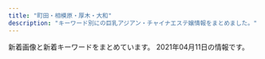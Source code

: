 ```yaml
---
title: "町田・相模原・厚木・大和"
description: "キーワード別にの巨乳アジアン・チャイナエステ嬢情報をまとめました。"
---
```


新着画像と新着キーワードをまとめています。
2021年04月11日の情報です。

<DmmAffiliateIns />
<KeywordTable
  shops={
    [
    {
        "name": "\u30ed\u30fc\u30ba",
        "url": "http://rose.este88.com/",
        "img_links": [
            "http://rose.este88.com/images/new.jpg",
            "http://rose.este88.com/girls/yuki1.jpg",
            "http://rose.este88.com/images/top.png",
            "http://rose.este88.com/girls/ana1.jpg",
            "http://rose.este88.com/girls/momo1.jpg",
            "http://rose.este88.com/images/s_staff.png",
            "http://rose.este88.com/girls/yuyu1.jpg",
            "http://rose.este88.com/girls/reko1.jpg",
            "http://rose.este88.com/images/s_news.png"
        ],
        "station": "\u672c\u539a\u6728\u99c5\u5317\u53e3",
        "keywords": {}
    },
    {
        "name": "\u723d\u5feb",
        "url": "http://soukai55.com/",
        "keywords": {},
        "img_links": [
            "http://soukai55.com/images/home/indnx_qr.jpg",
            "http://soukai55.com/images/home/indnx_sale.png",
            "http://soukai55.com/images/staff_image/staff_05.jpg",
            "http://soukai55.com/images/gallery/gallery_2.jpg",
            "http://soukai55.com/images/flash_b.jpg",
            "http://soukai55.com/images/top/top_01.jpg",
            "http://soukai55.com/images/home/indnx_re.jpg",
            "http://soukai55.com/images/index_btm.jpg",
            "http://soukai55.com/images/top/top_08.png",
            "http://soukai55.com/images/gallery/gallery_b.jpg",
            "http://soukai55.com/images/top/top_04.jpg",
            "http://soukai55.com/images/gallery/gallery_3.jpg",
            "http://soukai55.com/images/top/top_06.jpg",
            "http://soukai55.com/images/gallery/gallery_a.jpg",
            "http://soukai55.com/images/top/top_03.jpg",
            "http://soukai55.com/images/top/top_05.jpg",
            "http://soukai55.com/images/flash_a.jpg",
            "http://soukai55.com/images/gallery/gallery_1.jpg",
            "http://soukai55.com/images/gallery/gallery_4.jpg",
            "http://soukai55.com/images/staff_image/staff_03.jpg",
            "http://soukai55.com/images/top/top_02.jpg",
            "http://soukai55.com/images/staff_image/staff_04.jpg",
            "http://soukai55.com/images/home/top.jpg",
            "http://soukai55.com/images/staff_image/staff_01.jpg",
            "http://soukai55.com/images/staff_image/staff_02.jpg",
            "http://soukai55.com/images/gallery/gallery_d.jpg",
            "http://soukai55.com/images/home/indnx_phone.jpg",
            "http://soukai55.com/images/gallery/gallery_c.jpg"
        ],
        "station": "\u5927\u548c\u99c5\u5317\u53e3"
    },
    {
        "keywords": {
            "\u4e73": 1,
            "86": 1,
            "D": 6,
            "89": 5
        },
        "url": "http://hitlyiopm.xyz/",
        "name": "Tiara",
        "station": "\u5c0f\u7530\u6025\u76f8\u6a21\u539f\u99c5\u5357\u53e3",
        "img_links": [
            "http://hitlyiopm.xyz/picture/nav-002.jpg",
            "http://hitlyiopm.xyz/uploads/201021/1-201021123520249.jpg",
            "http://hitlyiopm.xyz/picture/nav-005.jpg",
            "http://hitlyiopm.xyz/picture/nav-004.jpg",
            "http://hitlyiopm.xyz/picture/m-head01.jpg",
            "http://hitlyiopm.xyz/uploads/201021/1-2010211235033D.jpg",
            "http://hitlyiopm.xyz/uploads/201021/1-20102112344O57.jpg",
            "http://hitlyiopm.xyz/picture/m-top03.jpg",
            "http://hitlyiopm.xyz/uploads/201021/1-20102112353H51.jpg",
            "http://hitlyiopm.xyz/picture/nav-006.jpg",
            "http://hitlyiopm.xyz/picture/m-top05.jpg",
            "http://hitlyiopm.xyz/picture/nav-001.jpg",
            "http://hitlyiopm.xyz/picture/c-01.jpg",
            "http://hitlyiopm.xyz/uploads/201226/1-201226151234C4.jpg",
            "http://hitlyiopm.xyz/uploads/210215/1-2102150AJ5306.jpg",
            "http://hitlyiopm.xyz/picture/m-top02.jpg",
            "http://hitlyiopm.xyz/picture/nav-003.jpg"
        ]
    },
    {
        "img_links": [
            "http://starrysky.ebb.jp/s1.jpg",
            "http://starrysky.ebb.jp/1-1Z62614493c92.jpg",
            "http://starrysky.ebb.jp/news_bj1.jpg",
            "http://starrysky.ebb.jp/1-1Z22G61421M9.jpg",
            "http://starrysky.ebb.jp/s_news.jpg",
            "http://starrysky.ebb.jp/1-1Z22G61430623.jpg",
            "http://starrysky.ebb.jp/1-1Z22G61510229.jpg",
            "http://starrysky.ebb.jp/1-1Z22G6095Y93.jpg",
            "http://starrysky.ebb.jp/s3.jpg",
            "http://starrysky.ebb.jp/s_staff.png",
            "http://starrysky.ebb.jp/news_bj3.jpg",
            "http://starrysky.ebb.jp/info.jpg",
            "http://starrysky.ebb.jp/1-1Z22G60923956.jpg",
            "http://starrysky.ebb.jp/1-1Z22G6112QR.jpg",
            "http://starrysky.ebb.jp/top.jpg"
        ],
        "name": "\u661f\u306e\u7a7a",
        "keywords": {
            "E": 3,
            "86": 2,
            "D": 1,
            "89": 1,
            "87": 1
        },
        "station": "\u672c\u539a\u6728\u99c5\u5317\u53e3",
        "url": "http://starrysky.ebb.jp/"
    },
    {
        "station": "JR\u76f8\u6a21\u539f\u99c5\u5357\u53e3",
        "name": "\u604b",
        "img_links": [
            "https://koi.reraku.work/photos/sites/25/2020/09/202009030922489.jpg",
            "https://koi.reraku.work/images/ntop1.jpg",
            "https://koi.reraku.work/images/ntop2.jpg",
            "https://koi.reraku.work/images/end.jpg",
            "https://koi.reraku.work/images/s_staff1.jpg",
            "https://koi.reraku.work/images/ntop6.jpg",
            "https://koi.reraku.work/images/s_face.jpg",
            "https://koi.reraku.work/images/s_link.jpg",
            "https://koi.reraku.work/images/ntop5.jpg",
            "https://koi.reraku.work/photos/sites/25/2020/09/2020090309224715.jpg",
            "https://koi.reraku.work/images/ntop4.jpg",
            "https://koi.reraku.work/images/s_news.jpg",
            "https://koi.reraku.work/photos/sites/25/2020/09/2020090503504425.jpg",
            "https://koi.reraku.work/photos/sites/25/2020/09/2020090309224550.jpg",
            "https://koi.reraku.work/images/top.jpg",
            "https://koi.reraku.work/images/ntop3.jpg",
            "https://koi.reraku.work/images/s_staff.jpg"
        ],
        "keywords": {
            "87": 5,
            "86": 5,
            "C": 9,
            "D": 10
        },
        "url": "https://koi.reraku.work/"
    },
    {
        "url": "http://www.talkabout.tokyo/",
        "img_links": [
            "http://www.talkabout.tokyo/uploads/201020/1-20102013422C23.jpg",
            "http://www.talkabout.tokyo/uploads/201019/1-20101ZZ3305O.jpg",
            "http://www.talkabout.tokyo/uploads/200605/1-200605091K4J3.jpg",
            "http://www.talkabout.tokyo/uploads/200605/1-200605091635J5.jpg",
            "http://www.talkabout.tokyo/css/m-top04.jpg",
            "http://www.talkabout.tokyo/picture/m-head01.jpg",
            "http://www.talkabout.tokyo/uploads/201020/1-20102013531a57.jpg",
            "http://www.talkabout.tokyo/picture/m-top004.jpg",
            "http://www.talkabout.tokyo/uploads/200605/1-200605091Q1F0.jpg",
            "http://www.talkabout.tokyo/picture/m-top003.jpg",
            "http://www.talkabout.tokyo/uploads/210305/1-210305123649457.jpg",
            "http://www.talkabout.tokyo/uploads/210112/1-2101121F230117.jpg",
            "http://www.talkabout.tokyo/uploads/200605/1-200605091605C6.jpg",
            "http://www.talkabout.tokyo/uploads/201019/1-20101ZZ35c62.jpg",
            "http://www.talkabout.tokyo/uploads/210112/1-210112163521218.jpg",
            "http://www.talkabout.tokyo/uploads/210305/1-210305123F0503.jpg",
            "http://www.talkabout.tokyo/picture/call.png"
        ],
        "keywords": {
            "94": 12,
            "F": 12
        },
        "station": "\u76f8\u6a21\u5927\u91ce\u99c5\u5317\u53e3",
        "name": "Madonna"
    },
    {
        "url": "http://rose.estheya.com/",
        "name": "ROSE \uff5e\u30ed\u30fc\u30ba\uff5e",
        "station": "\u5927\u548c\u99c5\u5357\u53e3",
        "img_links": [
            "http://rose.estheya.com/css/top01.jpg",
            "http://rose.estheya.com/css/staff/staff01-a.jpg"
        ],
        "keywords": {}
    },
    {
        "keywords": {
            "C": 37,
            "87": 5,
            "83": 1,
            "84": 2,
            "D": 9,
            "86": 2,
            "85": 7
        },
        "url": "http://clivia.jpn.mn/",
        "station": "\u672c\u539a\u6728\u99c5\u5317\u53e3",
        "name": "Clivia\u30fb\u30af\u30ea\u30d3\u30a2",
        "img_links": [
            "http://clivia.jpn.mn/photos/sites/7/2019/12/2019121016364243.jpg",
            "http://clivia.jpn.mn/photos/sites/7/2019/12/2019121016364199.jpg",
            "http://clivia.jpn.mn/photos/sites/7/2018/06/201806240230592.jpg",
            "http://clivia.jpn.mn/images/l1.png",
            "http://clivia.jpn.mn/images/staff_bj1.png",
            "http://clivia.jpn.mn/images/s_link.png",
            "http://clivia.jpn.mn/images/line1.png",
            "http://clivia.jpn.mn/images/staff_bj3.png",
            "http://clivia.jpn.mn/photos/sites/7/2019/12/2019121016505828.jpg",
            "http://clivia.jpn.mn/images/topic.png",
            "http://clivia.jpn.mn/photos/sites/7/2019/12/2019121016595291.jpg",
            "http://clivia.jpn.mn/photos/sites/7/2019/12/2019121016505897.jpg",
            "http://clivia.jpn.mn/photos/sites/7/2019/12/2019121016510026.jpg",
            "http://clivia.jpn.mn/photos/sites/7/2019/12/2019121016595178.jpg",
            "http://clivia.jpn.mn/images/l3.png",
            "http://clivia.jpn.mn/photos/sites/7/2019/12/2019121016344158.jpg",
            "http://clivia.jpn.mn/images/headline.png",
            "http://clivia.jpn.mn/photos/sites/7/2018/06/2018062402305965.jpg",
            "http://clivia.jpn.mn/images/ser2.jpg",
            "http://clivia.jpn.mn/photos/sites/7/2019/12/2019121016595298.jpg",
            "http://clivia.jpn.mn/photos/sites/7/2018/10/2018101717032134.jpg",
            "http://clivia.jpn.mn/photos/sites/7/2018/09/2018091111213257.jpg",
            "http://clivia.jpn.mn/images/s_staff.png",
            "http://clivia.jpn.mn/photos/sites/7/2019/12/2019121016323542.jpg",
            "http://clivia.jpn.mn/images/s3.png",
            "http://clivia.jpn.mn/photos/sites/7/2019/12/2019121016510012.jpg",
            "http://clivia.jpn.mn/images/face.png",
            "http://clivia.jpn.mn/photos/sites/7/2018/06/201806120710442.jpg",
            "http://clivia.jpn.mn/photos/sites/7/2019/12/2019121016595368.jpg",
            "http://clivia.jpn.mn/photos/sites/7/2019/10/2019102614594291.jpg",
            "http://clivia.jpn.mn/photos/sites/7/2019/12/2019121016505936.jpg",
            "http://clivia.jpn.mn/photos/sites/7/2018/06/2018062707564386.jpg",
            "http://clivia.jpn.mn/images/top.png",
            "http://clivia.jpn.mn/images/hua1.png",
            "http://clivia.jpn.mn/images/ser1.jpg",
            "http://clivia.jpn.mn/images/ser3.jpg",
            "http://clivia.jpn.mn/photos/sites/7/2018/01/cn.jpg",
            "http://clivia.jpn.mn/images/line3.png",
            "http://clivia.jpn.mn/photos/sites/7/2018/01/243403403239253278.jpg",
            "http://clivia.jpn.mn/images/hua.png",
            "http://clivia.jpn.mn/photos/sites/7/2018/11/2018110213101766.jpg",
            "http://clivia.jpn.mn/images/end.png",
            "http://clivia.jpn.mn/images/s1.png",
            "http://clivia.jpn.mn/photos/sites/7/2019/12/2019121016505928.jpg",
            "http://clivia.jpn.mn/photos/sites/7/2019/12/2019121016394078.jpg"
        ]
    },
    {
        "keywords": {
            "C": 8
        },
        "name": "\u30e9\u30d5\u30a7\u30b9\u30bf",
        "station": "\u6d77\u8001\u540d\u99c5\u6771\u53e3",
        "url": "https://lafesta.ests.jp/",
        "img_links": [
            "https://lafesta.ests.jp/images/pick_bj2.jpg",
            "https://lafesta.ests.jp/photos/sites/43/2018/06/2018062603142188.jpg",
            "https://lafesta.ests.jp/images/top.jpg",
            "https://lafesta.ests.jp/images/pick1.jpg",
            "https://lafesta.ests.jp/images/staff0.jpg",
            "https://lafesta.ests.jp/images/s1.jpg",
            "https://lafesta.ests.jp/images/s_staff.jpg",
            "https://lafesta.ests.jp/images/s3.jpg",
            "https://lafesta.ests.jp/images/photo.jpg",
            "https://lafesta.ests.jp/images/mobile.jpg",
            "https://lafesta.ests.jp/photos/sites/43/2020/11/2020111211332413.jpg",
            "https://lafesta.ests.jp/photos/sites/43/2020/09/2020092918240213.jpg",
            "https://lafesta.ests.jp/photos/sites/43/2019/05/2019052513415829.jpg",
            "https://lafesta.ests.jp/images/pick.jpg",
            "https://lafesta.ests.jp/images/s_news.jpg",
            "https://lafesta.ests.jp/photos/sites/43/2018/06/201806260314216.jpg"
        ]
    },
    {
        "station": "\u672c\u539a\u6728\u99c5\u6771\u53e3",
        "keywords": {
            "E": 1,
            "92": 1,
            "85": 1,
            "89": 2,
            "D": 3,
            "C": 6
        },
        "name": "\u3082\u3082\u304b\u3061\u3083\u3093",
        "url": "http://momoka.est888.com/",
        "img_links": [
            "http://momoka.est888.com/css/staff/staff04.jpg",
            "http://momoka.est888.com/css/head.jpg",
            "http://momoka.est888.com/css/foot.jpg",
            "http://momoka.est888.com/css/staff/staff01.jpg",
            "http://momoka.est888.com/images/call.png",
            "http://momoka.est888.com/css/staff/staff03.jpg",
            "http://momoka.est888.com/css/top01.jpg",
            "http://momoka.est888.com/css/staff/staff02.jpg"
        ]
    },
    {
        "station": "JR\u753a\u7530\u99c5",
        "name": "\u591c\u306e\u5922",
        "img_links": [
            "http://dream.ebb.jp/staff_7170_1544625837499078.jpg",
            "http://dream.ebb.jp/g2.jpg",
            "http://dream.ebb.jp/head_2_4332_1544580584367843.jpg",
            "http://dream.ebb.jp/fengjing3.jpg",
            "http://dream.ebb.jp/staff_7559_1547886875744350.jpg",
            "http://dream.ebb.jp/head_3_4332_1544580584869237.jpg",
            "http://dream.ebb.jp/fengjing1.jpg",
            "http://dream.ebb.jp/head_1_4332_15445805847677.jpg",
            "http://dream.ebb.jp/fengjing4.jpg",
            "http://dream.ebb.jp/fengjing2.jpg",
            "http://dream.ebb.jp/g1.jpg",
            "http://dream.ebb.jp/head_4_4332_1544580584784110.jpg"
        ],
        "url": "http://dream.ebb.jp/",
        "keywords": {
            "88": 1,
            "F": 1,
            "84": 1,
            "90": 1,
            "85": 1,
            "C": 1,
            "E": 2
        }
    },
    {
        "name": "\u5922\u306e\u604b",
        "keywords": {
            "D": 2,
            "86": 2
        },
        "url": "http://yumenokoi.xyz.mn/",
        "station": "\u5927\u548c\u99c5\u5317\u53e3",
        "img_links": [
            "http://yumenokoi.xyz.mn/images/staff_bj3.jpg",
            "http://yumenokoi.xyz.mn/images/2.jpg",
            "http://yumenokoi.xyz.mn/images/news1.jpg",
            "http://yumenokoi.xyz.mn/photos/sites/63/2020/08/2020082804382098.jpg",
            "http://yumenokoi.xyz.mn/images/info2.jpg",
            "http://yumenokoi.xyz.mn/images/top.jpg",
            "http://yumenokoi.xyz.mn/images/s_staff.jpg",
            "http://yumenokoi.xyz.mn/images/mobile.jpg",
            "http://yumenokoi.xyz.mn/images/1.jpg",
            "http://yumenokoi.xyz.mn/photos/sites/63/2020/08/2020082804381466.jpg",
            "http://yumenokoi.xyz.mn/images/s_link.jpg"
        ]
    },
    {
        "name": "\u61a9\u3044",
        "img_links": [],
        "station": "JR\u76f8\u6a21\u539f\u99c5\u5357\u53e3",
        "url": "http://ikoi.jpn.vin/",
        "keywords": {}
    },
    {
        "name": "Refresh \uff5e\u30ea\u30d5\u30ec\u30c3\u30b7\u30e5\uff5e",
        "img_links": [
            "http://refresh.esnavi.work/1.jpg",
            "http://refresh.esnavi.work/yuki.jpg",
            "http://refresh.esnavi.work/acc1.jpg",
            "http://refresh.esnavi.work/int1.png",
            "http://refresh.esnavi.work/staff_t.jpg",
            "http://refresh.esnavi.work/4.jpg",
            "http://refresh.esnavi.work/6.jpg",
            "http://refresh.esnavi.work/up.jpg",
            "http://refresh.esnavi.work/rec1.png",
            "http://refresh.esnavi.work/head.jpg",
            "http://refresh.esnavi.work/acc3.jpg",
            "http://refresh.esnavi.work/koko.jpg",
            "http://refresh.esnavi.work/misaki.jpg",
            "http://refresh.esnavi.work/news.jpg",
            "http://refresh.esnavi.work/ayako.jpg",
            "http://refresh.esnavi.work/3.jpg",
            "http://refresh.esnavi.work/momoka.jpg",
            "http://refresh.esnavi.work/interior_t.jpg",
            "http://refresh.esnavi.work/acc2.jpg",
            "http://refresh.esnavi.work/rec2.png",
            "http://refresh.esnavi.work/tg.jpg"
        ],
        "url": "http://refresh.esnavi.work/",
        "keywords": {},
        "station": "\u76f8\u6a21\u5927\u91ce\u99c5\u5357\u53e3"
    },
    {
        "url": "http://sh-yuka.work/",
        "name": "\u3086\u304b",
        "station": "\u4e2d\u592e\u6797\u9593\u99c5\u897f\u53e3",
        "img_links": [
            "http://sh-yuka.work/uploads/201008/1-20100P93R4V3.jpg",
            "http://sh-yuka.work/templets/default/picture/504339_60927e81bc2741dd89c63cce2eeb277d_mv2.png",
            "http://sh-yuka.work/uploads/200706/1-200F614263ab.jpg",
            "http://sh-yuka.work/uploads/190717/1-1ZGG5544L32.jpg",
            "http://sh-yuka.work/templets/default/picture/504339_9d7e65f16b2c4ad8932aacf9b075d81f_mv2_d_4724_7087_s_4_2.png",
            "http://sh-yuka.work/templets/default/picture/504339_c3603a5d59b54b2793cbf3fbd516de13_mv2.png",
            "http://sh-yuka.work/templets/default/picture/close.png",
            "http://sh-yuka.work/templets/default/picture/504339_7b83b5f415b04665924c4c26f4c5cd27_mv2_d_4812_2043_s_2.png",
            "http://sh-yuka.work/uploads/200930/1-200930103059A0.jpg",
            "http://sh-yuka.work/templets/default/picture/504339_7edd816c8a6a4b8dafc32c0979bee964_mv2_d_2480_3508_s_4_2.png",
            "http://sh-yuka.work/uploads/200714/1-200G409461R02.jpg",
            "http://sh-yuka.work/uploads/210127/1-21012G32SV48.jpg",
            "http://sh-yuka.work/templets/default/picture/504339_7e953fa3f1dd41aea09a25d07159362b_mv2.png",
            "http://sh-yuka.work/templets/default/picture/504339_9994463d0234418bb05113314e8f9a17_mv2_d_4724_7369_s_4_2.png",
            "http://sh-yuka.work/uploads/200108/1-20010QQ532137.jpg",
            "http://sh-yuka.work/uploads/200108/1-20010QQ625439.jpg",
            "http://sh-yuka.work/templets/default/picture/504339_21227f8954fd409581482fb167a52224_mv2.png",
            "http://sh-yuka.work/templets/default/picture/504339_f7143674e10f4748b569cd7df1c9af02_mv2.png",
            "http://sh-yuka.work/templets/default/picture/504339_24789f5562fa4f088be0b1134410514e_mv2.png",
            "http://sh-yuka.work/uploads/190929/1-1Z929192K4454.jpg",
            "http://sh-yuka.work/templets/default/picture/504339_80887437d74b4abab793825cf10fcfba_mv2_d_2586_2860_s_4_2.png",
            "http://sh-yuka.work/templets/default/picture/504339_d693404efae04362b04d73de913d8851_mv2_d_2084_2084_s_2.png",
            "http://sh-yuka.work/uploads/201218/1-20121Q1033GH.jpg",
            "http://sh-yuka.work/uploads/200108/1-20010QQI61H.jpg",
            "http://sh-yuka.work/templets/default/picture/504339_6ac3d0c415404d4caea8f7806efc469e_mv2.png",
            "http://sh-yuka.work/uploads/210120/1-21012009301MY.jpg",
            "http://sh-yuka.work/uploads/190717/1-1ZGG5550JX.jpg",
            "http://sh-yuka.work/templets/default/picture/504339_042c5bafc5f34692af2ee5e33bdba1e7_mv2.png",
            "http://sh-yuka.work/templets/default/picture/504339_53f4914fb1244a5581c45fbe8fe05e15_mv2_d_2835_2953_s_4_2.png",
            "http://sh-yuka.work/uploads/200721/1-200H1105351319.jpg",
            "http://sh-yuka.work/uploads/200728/1-200HQF02J29.jpg",
            "http://sh-yuka.work/templets/default/picture/504339_f7143674e10f4748b569cd7df1c9af02_mv2(1).png",
            "http://sh-yuka.work/uploads/200629/1-200629151R5E6.jpg",
            "http://sh-yuka.work/templets/default/picture/504339_81364141ef784efdac0337206b586e85_mv2.png"
        ],
        "keywords": {
            "C": 1,
            "D": 5,
            "86": 4,
            "85": 3
        }
    },
    {
        "name": "\u8594\u8587\u5712",
        "url": "http://es-flower.work/",
        "keywords": {},
        "station": "\u5927\u548c\u99c5\u5317\u53e3",
        "img_links": [
            "http://es-flower.work/images/staff_t.jpg",
            "http://es-flower.work/img/yumi1.jpg",
            "http://es-flower.work/staff/yumi.jpg",
            "http://es-flower.work/img/yuki1.jpg",
            "http://es-flower.work/images/sys1.png",
            "http://es-flower.work/images/head.jpg",
            "http://es-flower.work/images/tg.jpg",
            "http://es-flower.work/images/rec1.png",
            "http://es-flower.work/images/int1.png",
            "http://es-flower.work/images/tel.jpg",
            "http://es-flower.work/images/b2.jpg",
            "http://es-flower.work/staff/yuki.jpg",
            "http://es-flower.work/images/2.jpg",
            "http://es-flower.work/images/interior_t.jpg",
            "http://es-flower.work/images/sys2.png",
            "http://es-flower.work/images/mobile.jpg",
            "http://es-flower.work/images/3.jpg",
            "http://es-flower.work/images/rec2.jpg",
            "http://es-flower.work/images/int2.png",
            "http://es-flower.work/staff/yuri.jpg",
            "http://es-flower.work/images/news.jpg",
            "http://es-flower.work/images/1.jpg",
            "http://es-flower.work/img/yuri1.jpg",
            "http://es-flower.work/images/b3.jpg"
        ]
    },
    {
        "name": "\u3075\u308f\u3075\u308f",
        "station": "\u5c0f\u7530\u6025\u76f8\u6a21\u539f\u99c5\u5357\u53e3",
        "img_links": [
            "http://www.relax-fuwafuwa.cn/Public/Reception/picture/top.png",
            "http://www.relax-fuwafuwa.cn/Public/Reception/picture/staff1.jpg",
            "http://www.relax-fuwafuwa.cn/Public/Reception/picture/nei5.jpg",
            "http://www.relax-fuwafuwa.cn/Public/Reception/picture/massage1.png",
            "http://www.relax-fuwafuwa.cn/Public/Reception/picture/biaoti.jpg",
            "http://www.relax-fuwafuwa.cn/Public/Reception/picture/news.png",
            "http://www.relax-fuwafuwa.cn/Public/Reception/picture/nei_bj3.jpg",
            "http://www.relax-fuwafuwa.cn/Public/Reception/picture/s_staff.png",
            "http://www.relax-fuwafuwa.cn/Public/Reception/picture/2.png",
            "http://www.relax-fuwafuwa.cn/Public/Reception/picture/1.png",
            "http://www.relax-fuwafuwa.cn/Public/Reception/picture/nei3.jpg",
            "http://www.relax-fuwafuwa.cn/ueditor/php/upload/image/20171213/1513161912109916.jpg",
            "http://www.relax-fuwafuwa.cn/ueditor/php/upload/image/20210209/1612841030527909.jpeg",
            "http://www.relax-fuwafuwa.cn/Public/Reception/picture/s_massage.png"
        ],
        "url": "http://www.relax-fuwafuwa.cn/",
        "keywords": {
            "E": 1,
            "F": 1,
            "89": 1,
            "94": 1,
            "95": 1,
            "\u5de8\u4e73": 2,
            "\u4e73": 2
        }
    },
    {
        "keywords": {},
        "name": "For you",
        "url": "http://www.k-koen.work/",
        "station": "JR\u6a4b\u672c\u99c5\u5317\u53e3",
        "img_links": [
            "http://www.k-koen.work/images/interior_t.jpg",
            "http://www.k-koen.work/sp/img/maya1.jpg",
            "http://www.k-koen.work/sp/img/lala2.jpg",
            "http://www.k-koen.work/sp/images/newsb.png",
            "http://www.k-koen.work/images/sm.jpg",
            "http://www.k-koen.work/sp/images/tel.jpg",
            "http://www.k-koen.work/images/staff_t.jpg",
            "http://www.k-koen.work/sp/menu/staff.png",
            "http://www.k-koen.work/images/menu/top.png",
            "http://www.k-koen.work/sp/staff/kaori.jpg",
            "http://www.k-koen.work/sp/images/footer.png",
            "http://www.k-koen.work/images/tel.png",
            "http://www.k-koen.work/staff/maya.jpg",
            "http://www.k-koen.work/staff/ai.jpg",
            "http://www.k-koen.work/sp/images/bg.png",
            "http://www.k-koen.work/sp/images/sys1.jpg",
            "http://www.k-koen.work/images/rec.jpg",
            "http://www.k-koen.work/img/yuyu1.jpg",
            "http://www.k-koen.work/sp/staff/koko.jpg",
            "http://www.k-koen.work/img/maya1.jpg",
            "http://www.k-koen.work/images/int1.jpg",
            "http://www.k-koen.work/images/menu/staff.png",
            "http://www.k-koen.work/sp/images/rec.jpg",
            "http://www.k-koen.work/staff/kaori.jpg",
            "http://www.k-koen.work/img/lala2.jpg",
            "http://www.k-koen.work/sp/staff/maya.jpg",
            "http://www.k-koen.work/images/int2.png",
            "http://www.k-koen.work/sp/images/ac1.jpg",
            "http://www.k-koen.work/sp/img/yuyu1.jpg",
            "http://www.k-koen.work/staff/yuyu.jpg",
            "http://www.k-koen.work/sp/staff/risa.jpg",
            "http://www.k-koen.work/sp/images/staff_t.jpg",
            "http://www.k-koen.work/sp/img/emi1.jpg",
            "http://www.k-koen.work/sp/images/topgirl.jpg",
            "http://www.k-koen.work/img/lala1.jpg",
            "http://www.k-koen.work/sp/img/kaori1.jpg",
            "http://www.k-koen.work/images/menu/interior.png",
            "http://www.k-koen.work/sp/images/head.jpg",
            "http://www.k-koen.work/sp/images/news.jpg",
            "http://www.k-koen.work/sp/menu/interior.png",
            "http://www.k-koen.work/images/sys1.jpg",
            "http://www.k-koen.work/sp/staff/ai.jpg",
            "http://www.k-koen.work/sp/staff/yuyu.jpg",
            "http://www.k-koen.work/images/sys2.png",
            "http://www.k-koen.work/img/risa1.jpg",
            "http://www.k-koen.work/images/news.jpg",
            "http://www.k-koen.work/staff/lala.jpg",
            "http://www.k-koen.work/sp/images/int1.jpg",
            "http://www.k-koen.work/staff/emi.jpg",
            "http://www.k-koen.work/img/koko1.jpg",
            "http://www.k-koen.work/sp/images/interior_t.jpg",
            "http://www.k-koen.work/sp/img/ai1.jpg",
            "http://www.k-koen.work/img/ai1.jpg",
            "http://www.k-koen.work/sp/img/lala1.jpg",
            "http://www.k-koen.work/images/tg.jpg",
            "http://www.k-koen.work/sp/staff/lala.jpg",
            "http://www.k-koen.work/img/emi1.jpg",
            "http://www.k-koen.work/images/right.png",
            "http://www.k-koen.work/images/koko_200x40.png",
            "http://www.k-koen.work/sp/staff/emi.jpg",
            "http://www.k-koen.work/img/kaori1.jpg",
            "http://www.k-koen.work/staff/koko.jpg",
            "http://www.k-koen.work/sp/images/sys2.jpg",
            "http://www.k-koen.work/sp/img/koko1.jpg",
            "http://www.k-koen.work/sp/images/koko_200x40.png",
            "http://www.k-koen.work/staff/risa.jpg",
            "http://www.k-koen.work/sp/img/risa1.jpg",
            "http://www.k-koen.work/sp/menu/top.png",
            "http://www.k-koen.work/sp/images/int2.jpg",
            "http://www.k-koen.work/images/time.jpg"
        ]
    },
    {
        "url": "https://est-fc.com/",
        "keywords": {
            "D": 4,
            "\u80f8": 4,
            "87": 2,
            "C": 6,
            "E": 6,
            "86": 6
        },
        "name": "FIRST CLASS",
        "img_links": [
            "https://est-fc.com/staffPhoto/b20201229185637.jpg",
            "https://est-fc.com/staffPhoto/s20210114223251.jpg",
            "https://est-fc.com/staffPhoto/b20201229174501.jpg",
            "https://est-fc.com/images/slider/01.jpg",
            "https://est-fc.com/js/sliderLine/slide_next.png",
            "https://est-fc.com/staffPhoto/b20210114223251.jpg",
            "https://est-fc.com/staffPhoto/b20210408154534.jpg",
            "https://est-fc.com/staffPhoto/s20210120200400.jpg",
            "https://est-fc.com/staffPhoto/b20210319213230.jpg",
            "https://est-fc.com/staffPhoto/s20210319213230.jpg",
            "https://est-fc.com/uploadfiles/Image/campaignEstFcCom.jpg",
            "https://est-fc.com/staffPhoto/b20210201190332.jpg",
            "https://est-fc.com/staffPhoto/s20210201190332.jpg",
            "https://est-fc.com/images/slider/02.jpg",
            "https://est-fc.com/staffPhoto/s20201229174501.jpg",
            "https://est-fc.com/staffPhoto/b20210120200400.jpg",
            "https://est-fc.com/staffPhoto/s20201229185637.jpg",
            "https://est-fc.com/js/sliderLine/slide_prev.png",
            "https://est-fc.com/staffPhoto/s20210408154534.jpg"
        ],
        "station": "JR\u753a\u7530\u99c5\u5317\u53e3"
    },
    {
        "keywords": {
            "C": 16,
            "84": 1,
            "D": 7,
            "F": 1,
            "88": 3,
            "86": 2,
            "85": 1
        },
        "img_links": [
            "http://cireven.xyz/uploads/210412/1-21041216205T51.jpg",
            "http://cireven.xyz/webstyle/sp_header.png",
            "http://cireven.xyz/uploads/210129/1-210129124U0225.jpg",
            "http://cireven.xyz/uploads/210129/1-21012912493G25.jpg",
            "http://cireven.xyz/webstyle/sp_ico05.png",
            "http://cireven.xyz/uploads/allimg/210129/1-210129130341.jpg",
            "http://cireven.xyz/uploads/210129/1-210129130329438.jpg",
            "http://cireven.xyz/webstyle/end.png",
            "http://cireven.xyz/uploads/allimg/210128/1-21012Q63AN54.jpg",
            "http://cireven.xyz/webstyle/sp_ico01.png",
            "http://cireven.xyz/uploads/allimg/210128/1-21012Q63611Z2.jpg",
            "http://cireven.xyz/uploads/210412/1-210412162209B0.jpg",
            "http://cireven.xyz/uploads/allimg/210129/1-210129124913.jpg",
            "http://cireven.xyz/webstyle/sp_ico06.png",
            "http://cireven.xyz/webstyle/sp_ico04.png",
            "http://cireven.xyz/webstyle/sp_ico03.png",
            "http://cireven.xyz/webstyle/info.jpg",
            "http://cireven.xyz/uploads/210412/1-210412162031417.jpg",
            "http://cireven.xyz/uploads/210129/1-210129130400407.jpg",
            "http://cireven.xyz/uploads/allimg/210412/1-210412162117.jpg",
            "http://cireven.xyz/uploads/allimg/210129/1-210129130411.jpg",
            "http://cireven.xyz/uploads/210412/1-210412162131A7.jpg",
            "http://cireven.xyz/uploads/210129/1-2101291252221D.jpg",
            "http://cireven.xyz/uploads/allimg/210129/1-210129125252.jpg",
            "http://cireven.xyz/uploads/allimg/210128/1-21012Q63642E1.jpg",
            "http://cireven.xyz/uploads/allimg/210412/1-210412162230.jpg",
            "http://cireven.xyz/uploads/allimg/210412/1-210412162041.jpg",
            "http://cireven.xyz/uploads/210227/1-21022G10ZE32.jpg",
            "http://cireven.xyz/webstyle/sp_ico02.png",
            "http://cireven.xyz/uploads/allimg/210128/1-21012Q63FW16.jpg",
            "http://cireven.xyz/uploads/allimg/210129/1-210129125008.jpg",
            "http://cireven.xyz/uploads/allimg/210128/1-21012Q05455D4.jpg"
        ],
        "url": "http://cireven.xyz/",
        "name": "Leon",
        "station": "JR\u76f8\u6a21\u539f\u99c5\u5357\u53e3"
    },
    {
        "station": "\u672c\u539a\u6728\u99c5\u5317\u53e3",
        "url": "http://dorami-jp.work/",
        "keywords": {},
        "name": "dorami",
        "img_links": [
            "http://dorami-jp.work/static/picture/esthe1.jpg",
            "http://dorami-jp.work/static/picture/staff.png",
            "http://dorami-jp.work/uploads/210315/1-210315101326118.jpg",
            "http://dorami-jp.work/uploads/201212/1-201212100Q2220.jpg",
            "http://dorami-jp.work/uploads/210213/1-21021312211V96.jpg",
            "http://dorami-jp.work/static/picture/home.png",
            "http://dorami-jp.work/uploads/201212/1-201212100Ja10.jpg",
            "http://dorami-jp.work/static/picture/info_t.png",
            "http://dorami-jp.work/static/picture/esthe3.jpg",
            "http://dorami-jp.work/static/picture/footer-l.png",
            "http://dorami-jp.work/static/picture/ac2.jpg",
            "http://dorami-jp.work/uploads/201212/1-201212100RL28.jpg",
            "http://dorami-jp.work/static/picture/footer-r.png",
            "http://dorami-jp.work/static/picture/esthe2.jpg",
            "http://dorami-jp.work/static/picture/main1.jpg",
            "http://dorami-jp.work/static/picture/staff_t.png",
            "http://dorami-jp.work/static/picture/sys1.png",
            "http://dorami-jp.work/static/picture/ac1.jpg",
            "http://dorami-jp.work/uploads/210329/1-21032912593a27.jpg"
        ]
    },
    {
        "keywords": {},
        "img_links": [
            "http://aroma-himawari.com/img/girl/extra/staff-5-1.jpg",
            "http://aroma-himawari.com/img/girl/extra/staff-5-3.jpg",
            "http://aroma-himawari.com/img/material/elegant-3.jpg",
            "http://aroma-himawari.com/img/girl/extra/staff-2-0.jpg",
            "http://aroma-himawari.com/img/girl/extra/staff-7-3.jpg",
            "http://aroma-himawari.com/img/girl/pickup/pickup-6.jpg",
            "http://aroma-himawari.com/img/girl/extra/staff-1-0.jpg",
            "http://aroma-himawari.com/img/material/elegant-14.jpg",
            "http://aroma-himawari.com/img/material/elegant-13.jpg",
            "http://aroma-himawari.com/img/girl/extra/staff-4-3.jpg",
            "http://aroma-himawari.com/img/material/elegant-2.jpg",
            "http://aroma-himawari.com/img/girl/list/staff-6.jpg",
            "http://aroma-himawari.com/img/material/elegant-18.jpg",
            "http://aroma-himawari.com/img/girl/list/staff-1.jpg",
            "http://aroma-himawari.com/img/material/elegant-15.jpg",
            "http://aroma-himawari.com/img/girl/list/staff-2.jpg",
            "http://aroma-himawari.com/img/girl/extra/staff-2-3.jpg",
            "http://aroma-himawari.com/img/girl/pickup/pickup-2.jpg",
            "http://aroma-himawari.com/img/material/elegant-16.jpg",
            "http://aroma-himawari.com/img/material/elegant-9.jpg",
            "http://aroma-himawari.com/img/material/arrow_next.png",
            "http://aroma-himawari.com/img/material/elegant-6.jpg",
            "http://aroma-himawari.com/img/material/elegant-17.jpg",
            "http://aroma-himawari.com/img/girl/list/staff-4.jpg",
            "http://aroma-himawari.com/img/girl/list/square-6.jpg",
            "http://aroma-himawari.com/img/girl/extra/staff-6-2.jpg",
            "http://aroma-himawari.com/img/material/elegant-4.jpg",
            "http://aroma-himawari.com/img/girl/list/square-5.jpg",
            "http://aroma-himawari.com/img/girl/extra/staff-4-0.jpg",
            "http://aroma-himawari.com/img/girl/extra/staff-3-2.jpg",
            "http://aroma-himawari.com/img/girl/extra/staff-6-1.jpg",
            "http://aroma-himawari.com/img/material/elegant-19.jpg",
            "http://aroma-himawari.com/img/girl/list/staff-7.jpg",
            "http://aroma-himawari.com/img/material/arrow_prev.png",
            "http://aroma-himawari.com/img/girl/extra/staff-5-2.jpg",
            "http://aroma-himawari.com/img/girl/extra/staff-7-0.jpg",
            "http://aroma-himawari.com/img/girl/pickup/pickup-4.jpg",
            "http://aroma-himawari.com/img/girl/extra/staff-2-2.jpg",
            "http://aroma-himawari.com/img/girl/extra/staff-7-2.jpg",
            "http://aroma-himawari.com/img/girl/pickup/pickup-3.jpg",
            "https://abs.twimg.com/emoji/v2/72x72/1f530.png",
            "http://aroma-himawari.com/img/girl/list/staff-5.jpg",
            "http://aroma-himawari.com/img/material/elegant-10.jpg",
            "http://aroma-himawari.com/img/girl/extra/staff-1-3.jpg",
            "http://aroma-himawari.com/img/girl/extra/staff-3-3.jpg",
            "http://aroma-himawari.com/img/girl/extra/staff-6-0.jpg",
            "http://aroma-himawari.com/img/girl/extra/staff-1-2.jpg",
            "http://aroma-himawari.com/img/material/elegant-7.jpg",
            "http://aroma-himawari.com/img/girl/list/square-7.jpg",
            "http://aroma-himawari.com/img/girl/extra/staff-2-1.jpg",
            "http://aroma-himawari.com/img/girl/list/square-4.jpg",
            "http://aroma-himawari.com/img/material/shiatsu-5.jpg",
            "http://aroma-himawari.com/img/girl/list/square-3.jpg",
            "http://aroma-himawari.com/img/girl/pickup/pickup-7.jpg",
            "http://aroma-himawari.com/img/girl/extra/staff-3-0.jpg",
            "http://aroma-himawari.com/img/material/elegant-11.jpg",
            "http://aroma-himawari.com/img/material/elegant-8.jpg",
            "http://aroma-himawari.com/img/girl/extra/staff-1-1.jpg",
            "http://aroma-himawari.com/img/material/elegant-1.jpg",
            "http://aroma-himawari.com/img/material/elegant-5.jpg",
            "http://aroma-himawari.com/img/girl/list/staff-3.jpg",
            "http://aroma-himawari.com/img/girl/list/square-1.jpg",
            "http://aroma-himawari.com/img/girl/extra/staff-4-1.jpg",
            "http://aroma-himawari.com/img/girl/extra/staff-7-1.jpg",
            "http://aroma-himawari.com/img/girl/extra/staff-4-2.jpg",
            "http://aroma-himawari.com/img/girl/extra/staff-5-0.jpg",
            "http://aroma-himawari.com/img/girl/list/square-2.jpg",
            "http://aroma-himawari.com/img/material/elegant-12.jpg",
            "http://aroma-himawari.com/img/material/shiatsu-1.jpg",
            "http://aroma-himawari.com/img/girl/pickup/pickup-1.jpg",
            "http://aroma-himawari.com/img/material/shiatsu-6.jpg",
            "http://aroma-himawari.com/img/girl/extra/staff-3-1.jpg"
        ],
        "station": "JR\u753a\u7530\u99c5\u5317\u53e3",
        "name": "HIMAWARI",
        "url": "http://aroma-himawari.com/"
    },
    {
        "url": "http://esthe-japan.work/tsubaki/",
        "name": "\u693f",
        "keywords": {
            "C": 12
        },
        "img_links": [
            "http://esthe-japan.work/tsubaki/staff/staff1/01.jpg",
            "http://esthe-japan.work/tsubaki/staff/staff4/01.jpg",
            "http://esthe-japan.work/tsubaki/staff/staff2/01.jpg",
            "http://esthe-japan.work/tsubaki/img/foot.jpg",
            "http://esthe-japan.work/tsubaki/pic/head.png",
            "http://esthe-japan.work/tsubaki/staff/staff5/01.jpg",
            "http://esthe-japan.work/tsubaki/img/ttl_staff.png",
            "http://esthe-japan.work/tsubaki/staff/staff3/01.jpg",
            "http://esthe-japan.work/tsubaki/pic/topimg.jpg",
            "http://esthe-japan.work/tsubaki/pic/campaign.jpg",
            "http://esthe-japan.work/tsubaki/staff/staff/01.jpg"
        ],
        "station": "JR\u76f8\u6a21\u539f\u99c5\u5357\u53e3"
    },
    {
        "keywords": {
            "C": 16,
            "85": 2,
            "87": 2,
            "D": 4,
            "88": 4
        },
        "url": "http://www.oasis.relaxmens.com/",
        "img_links": [
            "http://www.oasis.relaxmens.com/files/002.jpg",
            "http://www.oasis.relaxmens.com/files/002-02.jpg",
            "http://www.oasis.relaxmens.com/img/btn_blog.png",
            "http://www.oasis.relaxmens.com/files/003.jpg",
            "http://www.oasis.relaxmens.com/files/004.jpg",
            "http://www.oasis.relaxmens.com/img/btn_side_mobile.jpg",
            "http://www.oasis.relaxmens.com/img/tel.png",
            "http://www.oasis.relaxmens.com/files/004-02.jpg",
            "http://www.oasis.relaxmens.com/files/003-02.jpg",
            "http://www.oasis.relaxmens.com/img/pickup.jpg",
            "http://www.oasis.relaxmens.com/img/ttl_news.png",
            "http://www.oasis.relaxmens.com/img/goback.jpg",
            "http://www.oasis.relaxmens.com/files/001-02.jpg",
            "http://www.oasis.relaxmens.com/files/001.jpg",
            "http://www.oasis.relaxmens.com/img/ttl_info.png"
        ],
        "name": "OASIS\uff5e\u30aa\u30a2\u30b7\u30b9\uff5e",
        "station": "\u5c0f\u7530\u6025\u76f8\u6a21\u539f\u99c5\u5357\u53e3"
    },
    {
        "station": "\u76f8\u6a21\u5927\u91ce\u99c5\u6771\u53e3",
        "name": "\u611b",
        "keywords": {
            "C": 13,
            "85": 2,
            "87": 1,
            "86": 2,
            "D": 5
        },
        "url": "https://ai.jpn.vin/",
        "img_links": [
            "https://ai.jpn.vin/images/bj3.jpg",
            "https://ai.jpn.vin/images/room4.jpg",
            "https://ai.jpn.vin/images/s_service.jpg",
            "https://ai.jpn.vin/images/bj1.jpg",
            "https://ai.jpn.vin/images/info3.jpg",
            "https://ai.jpn.vin/images/info1.jpg",
            "https://ai.jpn.vin/photos/sites/81/2021/02/2021021711280229.jpg",
            "https://ai.jpn.vin/photos/sites/81/2021/02/2021021711290877.jpg",
            "https://ai.jpn.vin/images/info2.jpg",
            "https://ai.jpn.vin/images/s_pick.jpg",
            "https://ai.jpn.vin/images/room3.jpg",
            "https://ai.jpn.vin/photos/sites/81/2021/03/2021032701270329.jpg",
            "https://ai.jpn.vin/images/s_staff.png",
            "https://ai.jpn.vin/images/top.png",
            "https://ai.jpn.vin/images/s_link.png",
            "https://ai.jpn.vin/photos/sites/81/2021/02/2021021711282462.jpg",
            "https://ai.jpn.vin/images/mobile.jpg",
            "https://ai.jpn.vin/images/s_infomation.jpg",
            "https://ai.jpn.vin/images/room1.jpg",
            "https://ai.jpn.vin/photos/sites/81/2021/02/2021021711284451.jpg",
            "https://ai.jpn.vin/images/room2.jpg"
        ]
    },
    {
        "name": "\u767e\u5408",
        "url": "http://www.yuri.esjoho.com/",
        "station": "\u753a\u7530\u99c5\u5317\u53e3",
        "img_links": [
            "http://www.yuri.esjoho.com/images/nbj3.jpg",
            "http://www.yuri.esjoho.com/files/003-02.jpg",
            "http://www.yuri.esjoho.com/files/003-03.jpg",
            "http://www.yuri.esjoho.com/images/s_staff.jpg",
            "http://www.yuri.esjoho.com/images/gallery1.jpg",
            "http://www.yuri.esjoho.com/files/002-03.jpg",
            "http://www.yuri.esjoho.com/images/1.jpg",
            "http://www.yuri.esjoho.com/files/004-02.jpg",
            "http://www.yuri.esjoho.com/images/mobile.jpg",
            "http://www.yuri.esjoho.com/files/001-02.jpg",
            "http://www.yuri.esjoho.com/files/001-03.jpg",
            "http://www.yuri.esjoho.com/files/003.jpg",
            "http://www.yuri.esjoho.com/files/002.jpg",
            "http://www.yuri.esjoho.com/files/002-02.jpg",
            "http://www.yuri.esjoho.com/files/004-03.jpg",
            "http://www.yuri.esjoho.com/images/s_news.jpg",
            "http://www.yuri.esjoho.com/files/001.jpg",
            "http://www.yuri.esjoho.com/images/end1.png",
            "http://www.yuri.esjoho.com/images/s_pick.jpg",
            "http://www.yuri.esjoho.com/images/s_info.jpg",
            "http://www.yuri.esjoho.com/images/top.jpg",
            "http://www.yuri.esjoho.com/files/004.jpg"
        ],
        "keywords": {
            "E": 2,
            "F": 2,
            "87": 4,
            "89": 2,
            "88": 2,
            "D": 4
        }
    },
    {
        "url": "http://o-jp.com/yizumi/",
        "name": "\u7652\u3057\u306e\u6cc9",
        "keywords": {},
        "img_links": [
            "http://o-jp.com/yizumi/images/staff01.jpg",
            "http://o-jp.com/yizumi/images/mobile.jpg",
            "http://o-jp.com/yizumi/images/hito.jpg",
            "http://o-jp.com/yizumi/images/staff1.jpg"
        ],
        "station": "JR\u753a\u7530\u99c5\u5317\u53e3"
    },
    {
        "img_links": [
            "http://hanabi-est.tokyo/images/aya.jpg",
            "http://hanabi-est.tokyo/images/koko.jpg",
            "http://hanabi-est.tokyo/images/a1.jpg",
            "http://hanabi-est.tokyo/images/yuki.jpg",
            "http://hanabi-est.tokyo/images/300.png",
            "http://hanabi-est.tokyo/images/mobile.png",
            "http://hanabi-est.tokyo/images/a4.jpg",
            "http://hanabi-est.tokyo/images/200.png",
            "http://hanabi-est.tokyo/images/tit-newface.png",
            "http://hanabi-est.tokyo/images/n-01.png",
            "http://hanabi-est.tokyo/images/a5.jpg",
            "http://hanabi-est.tokyo/images/n-03.png",
            "http://hanabi-est.tokyo/images/sora.jpg",
            "http://hanabi-est.tokyo/images/mimi.jpg",
            "http://hanabi-est.tokyo/images/a3.jpg",
            "http://hanabi-est.tokyo/images/tit-new.png",
            "http://hanabi-est.tokyo/images/p-r.png",
            "http://hanabi-est.tokyo/images/a6.jpg",
            "http://hanabi-est.tokyo/images/tite-link.png",
            "http://hanabi-est.tokyo/images/88.png",
            "http://hanabi-est.tokyo/images/a2.jpg",
            "http://hanabi-est.tokyo/images/tite-staff.png"
        ],
        "name": "\u82b1\u706b",
        "url": "http://hanabi-est.tokyo/",
        "station": "\u9db4\u9593\u99c5\u6771\u53e3",
        "keywords": {}
    },
    {
        "img_links": [
            "https://gakuen.est.cm/images/news1.jpg",
            "https://gakuen.est.cm/photos/sites/28/2021/03/202103260339224.jpg",
            "https://gakuen.est.cm/images/1.jpg",
            "https://gakuen.est.cm/images/s_staff.jpg",
            "https://gakuen.est.cm/images/mobile.jpg",
            "https://gakuen.est.cm/images/dairy1.jpg",
            "https://gakuen.est.cm/images/2.jpg",
            "https://gakuen.est.cm/images/pick.jpg",
            "https://gakuen.est.cm/photos/sites/28/2021/03/2021031806300436.jpg",
            "https://gakuen.est.cm/photos/sites/28/2021/03/2021031806300648.jpg",
            "https://gakuen.est.cm/photos/sites/28/2021/03/2021031806300550.jpg",
            "https://gakuen.est.cm/images/info.jpg",
            "https://gakuen.est.cm/images/info2.jpg",
            "https://gakuen.est.cm/photos/sites/28/2021/03/2021031806300348.jpg",
            "https://gakuen.est.cm/images/staff_bj3.jpg",
            "https://gakuen.est.cm/images/top.jpg",
            "https://gakuen.est.cm/photos/sites/28/2021/03/2021031806215283.jpg",
            "https://gakuen.est.cm/photos/sites/28/2021/03/2021031806241348.jpg"
        ],
        "station": "JR\u6df5\u91ce\u8fba\u99c5\u5317\u53e3",
        "keywords": {},
        "name": "\u30c7\u30b6\u30fc\u30c8",
        "url": "https://gakuen.est.cm/"
    },
    {
        "station": "\u3055\u304c\u307f\u91ce\u99c5\u5317\u53e3",
        "name": "nana",
        "keywords": {
            "C": 41
        },
        "url": "http://sln-esthe.com/",
        "img_links": [
            "http://sln-esthe.com/scdl/staff/10601.jpg",
            "http://sln-esthe.com/scdl/staff/10561mb.jpg",
            "http://sln-esthe.com/scdl/staff/10171mb.jpg",
            "http://sln-esthe.com/scdl/staff/10443.jpg",
            "http://sln-esthe.com/scdl/staff/10031.jpg",
            "http://sln-esthe.com/scdl/staff/10111mb.jpg",
            "http://sln-esthe.com/scdl/staff/10101mb.jpg",
            "http://sln-esthe.com/scdl/staff/10221mb.jpg",
            "http://sln-esthe.com/scdl/staff/10231mb.jpg",
            "http://sln-esthe.com/img/access/road4.jpg",
            "http://sln-esthe.com/scdl/staff/10281mb.jpg",
            "http://sln-esthe.com/scdl/staff/10461.jpg",
            "http://sln-esthe.com/scdl/staff/10551.jpg",
            "http://sln-esthe.com/scdl/staff/10411.jpg",
            "http://sln-esthe.com/scdl/staff/10511mb.jpg",
            "http://sln-esthe.com/scdl/staff/10191mb.jpg",
            "http://sln-esthe.com/scdl/staff/10261mb.jpg",
            "http://sln-esthe.com/scdl/staff/10551mb.jpg",
            "http://sln-esthe.com/scdl/staff/10182.jpg",
            "http://sln-esthe.com/scdl/staff/10371.jpg",
            "http://sln-esthe.com/scdl/staff/10221.jpg",
            "http://sln-esthe.com/scdl/staff/10331.jpg",
            "http://sln-esthe.com/scdl/staff/10553.jpg",
            "http://sln-esthe.com/scdl/staff/10021.jpg",
            "http://sln-esthe.com/scdl/staff/10581mb.jpg",
            "http://sln-esthe.com/img/access/road5.jpg",
            "http://sln-esthe.com/scdl/staff/10481.jpg",
            "http://sln-esthe.com/scdl/staff/10461mb.jpg",
            "http://sln-esthe.com/img/access/road6.jpg",
            "http://sln-esthe.com/scdl/staff/10661mb.jpg",
            "http://sln-esthe.com/scdl/staff/10661.jpg",
            "http://sln-esthe.com/img/access/road3.jpg",
            "http://sln-esthe.com/img/access/road7.jpg",
            "http://sln-esthe.com/scdl/staff/10011mb.jpg",
            "http://sln-esthe.com/scdl/staff/10261.jpg",
            "http://sln-esthe.com/scdl/staff/10211.jpg",
            "http://sln-esthe.com/scdl/staff/10321.jpg",
            "http://sln-esthe.com/scdl/staff/10482.jpg",
            "http://sln-esthe.com/img/access/road9.jpg",
            "http://sln-esthe.com/scdl/staff/10541.jpg",
            "http://sln-esthe.com/scdl/staff/10431mb.jpg",
            "http://sln-esthe.com/scdl/staff/10101.jpg",
            "http://sln-esthe.com/scdl/staff/10371mb.jpg",
            "http://sln-esthe.com/img/access/road2.jpg",
            "http://sln-esthe.com/scdl/staff/10031mb.jpg",
            "http://sln-esthe.com/scdl/staff/10361.jpg",
            "http://sln-esthe.com/img/access/road1.jpg",
            "http://sln-esthe.com/scdl/staff/10711mb.jpg",
            "http://sln-esthe.com/scdl/staff/10711.jpg",
            "http://sln-esthe.com/scdl/staff/10471mb.jpg",
            "http://sln-esthe.com/scdl/staff/10391.jpg",
            "http://sln-esthe.com/scdl/staff/10291mb.jpg",
            "http://sln-esthe.com/scdl/staff/10492.jpg",
            "http://sln-esthe.com/scdl/staff/10531mb.jpg",
            "http://sln-esthe.com/scdl/staff/10562.jpg",
            "http://sln-esthe.com/scdl/staff/10161.jpg",
            "http://sln-esthe.com/pic/head.png",
            "http://sln-esthe.com/scdl/staff/10491mb.jpg",
            "http://sln-esthe.com/scdl/staff/10351.jpg",
            "http://sln-esthe.com/scdl/staff/10141mb.jpg",
            "http://sln-esthe.com/scdl/staff/10552.jpg",
            "http://sln-esthe.com/scdl/staff/10671.jpg",
            "http://sln-esthe.com/scdl/staff/10601mb.jpg",
            "http://sln-esthe.com/scdl/staff/10172.jpg",
            "http://sln-esthe.com/scdl/staff/10191.jpg",
            "http://sln-esthe.com/scdl/staff/10451mb.jpg",
            "http://sln-esthe.com/scdl/staff/10041mb.jpg",
            "http://sln-esthe.com/scdl/staff/10442.jpg",
            "http://sln-esthe.com/scdl/staff/10651mb.jpg",
            "http://sln-esthe.com/scdl/staff/10141.jpg",
            "http://sln-esthe.com/scdl/staff/10421.jpg",
            "http://sln-esthe.com/scdl/staff/10521mb.jpg",
            "http://sln-esthe.com/scdl/staff/10131.jpg",
            "http://sln-esthe.com/scdl/staff/10541mb.jpg",
            "http://sln-esthe.com/scdl/staff/10531.jpg",
            "http://sln-esthe.com/scdl/staff/10481mb.jpg",
            "http://sln-esthe.com/scdl/staff/10721mb.jpg",
            "http://sln-esthe.com/scdl/staff/10282.jpg",
            "http://sln-esthe.com/scdl/staff/10421mb.jpg",
            "http://sln-esthe.com/scdl/staff/10192.jpg",
            "http://sln-esthe.com/scdl/staff/10641.jpg",
            "http://sln-esthe.com/scdl/staff/10701mb.jpg",
            "http://sln-esthe.com/scdl/staff/10631mb.jpg",
            "http://sln-esthe.com/scdl/staff/10402.jpg",
            "http://sln-esthe.com/scdl/staff/10391mb.jpg",
            "http://sln-esthe.com/scdl/staff/10311mb.jpg",
            "http://sln-esthe.com/scdl/staff/10483.jpg",
            "http://sln-esthe.com/scdl/staff/10181mb.jpg",
            "http://sln-esthe.com/img/ttl_staff.png",
            "http://sln-esthe.com/scdl/staff/10691.jpg",
            "http://sln-esthe.com/scdl/staff/10061mb.jpg",
            "http://sln-esthe.com/scdl/staff/10292.jpg",
            "http://sln-esthe.com/img/ttl_mobile.png",
            "http://sln-esthe.com/scdl/staff/10641mb.jpg",
            "http://sln-esthe.com/scdl/staff/10561.jpg",
            "http://sln-esthe.com/img/access/road8.jpg",
            "http://sln-esthe.com/scdl/staff/10311.jpg",
            "http://sln-esthe.com/scdl/staff/10501.jpg",
            "http://sln-esthe.com/scdl/staff/10181.jpg",
            "http://sln-esthe.com/scdl/staff/10582.jpg",
            "http://sln-esthe.com/scdl/staff/10121mb.jpg",
            "http://sln-esthe.com/scdl/staff/10271.jpg",
            "http://sln-esthe.com/scdl/staff/10471.jpg",
            "http://sln-esthe.com/scdl/staff/10441.jpg",
            "http://sln-esthe.com/scdl/staff/10651.jpg",
            "http://sln-esthe.com/scdl/staff/10681mb.jpg",
            "http://sln-esthe.com/scdl/staff/10554.jpg",
            "http://sln-esthe.com/scdl/staff/10701.jpg",
            "http://sln-esthe.com/scdl/staff/10521.jpg",
            "http://sln-esthe.com/scdl/staff/10041.jpg",
            "http://sln-esthe.com/scdl/staff/10611.jpg",
            "http://sln-esthe.com/scdl/staff/10381mb.jpg",
            "http://sln-esthe.com/scdl/staff/10392.jpg",
            "http://sln-esthe.com/scdl/staff/10401.jpg",
            "http://sln-esthe.com/scdl/staff/10351mb.jpg",
            "http://sln-esthe.com/scdl/staff/10151mb.jpg",
            "http://sln-esthe.com/scdl/staff/10571mb.jpg",
            "http://sln-esthe.com/scdl/staff/10241.jpg",
            "http://sln-esthe.com/scdl/staff/10161mb.jpg",
            "http://sln-esthe.com/scdl/staff/10564.jpg",
            "http://sln-esthe.com/scdl/staff/10072.jpg",
            "http://sln-esthe.com/scdl/staff/10382.jpg",
            "http://sln-esthe.com/scdl/staff/10011.jpg",
            "http://sln-esthe.com/scdl/staff/10381.jpg",
            "http://sln-esthe.com/scdl/staff/10563.jpg",
            "http://sln-esthe.com/scdl/staff/10241mb.jpg",
            "http://sln-esthe.com/scdl/staff/10111.jpg",
            "http://sln-esthe.com/scdl/staff/10671mb.jpg",
            "http://sln-esthe.com/scdl/staff/10721.jpg",
            "http://sln-esthe.com/scdl/staff/10071.jpg",
            "http://sln-esthe.com/scdl/staff/10291.jpg",
            "http://sln-esthe.com/scdl/staff/10151.jpg",
            "http://sln-esthe.com/scdl/staff/10491.jpg",
            "http://sln-esthe.com/img/access/roaddm.png",
            "http://sln-esthe.com/scdl/staff/10301.jpg",
            "http://sln-esthe.com/scdl/staff/10484.jpg",
            "http://sln-esthe.com/scdl/staff/10061.jpg",
            "http://sln-esthe.com/scdl/staff/10231.jpg",
            "http://sln-esthe.com/scdl/staff/10102.jpg",
            "http://sln-esthe.com/scdl/staff/10132.jpg",
            "http://sln-esthe.com/scdl/staff/10621mb.jpg",
            "http://sln-esthe.com/scdl/staff/10281.jpg",
            "http://sln-esthe.com/scdl/staff/10493.jpg",
            "http://sln-esthe.com/scdl/staff/10071mb.jpg",
            "http://sln-esthe.com/scdl/staff/10341.jpg",
            "http://sln-esthe.com/scdl/staff/10131mb.jpg",
            "http://sln-esthe.com/scdl/staff/10681.jpg",
            "http://sln-esthe.com/scdl/staff/10621.jpg",
            "http://sln-esthe.com/scdl/staff/10691mb.jpg",
            "http://sln-esthe.com/scdl/staff/10171.jpg",
            "http://sln-esthe.com/scdl/staff/10631.jpg",
            "http://sln-esthe.com/scdl/staff/10341mb.jpg",
            "http://sln-esthe.com/scdl/staff/10211mb.jpg",
            "http://sln-esthe.com/scdl/staff/10571.jpg",
            "http://sln-esthe.com/scdl/staff/10581.jpg",
            "http://sln-esthe.com/scdl/staff/10431.jpg",
            "http://sln-esthe.com/scdl/staff/10401mb.jpg",
            "http://sln-esthe.com/scdl/staff/10361mb.jpg",
            "http://sln-esthe.com/scdl/staff/10321mb.jpg",
            "http://sln-esthe.com/scdl/staff/10271mb.jpg",
            "http://sln-esthe.com/scdl/staff/10411mb.jpg",
            "http://sln-esthe.com/scdl/staff/10451.jpg",
            "http://sln-esthe.com/scdl/staff/10122.jpg",
            "http://sln-esthe.com/scdl/staff/10301mb.jpg",
            "http://sln-esthe.com/scdl/staff/10511.jpg",
            "http://sln-esthe.com/scdl/staff/10121.jpg",
            "http://sln-esthe.com/scdl/staff/10611mb.jpg",
            "http://sln-esthe.com/scdl/staff/10501mb.jpg",
            "http://sln-esthe.com/scdl/staff/10021mb.jpg",
            "http://sln-esthe.com/scdl/staff/10331mb.jpg",
            "http://sln-esthe.com/img/ttl_rec.png",
            "http://sln-esthe.com/scdl/staff/10441mb.jpg"
        ]
    },
    {
        "station": "\u5927\u548c\u99c5\u5357\u53e3",
        "keywords": {
            "D": 2,
            "87": 1,
            "84": 1,
            "C": 1,
            "88": 2,
            "E": 1,
            "86": 1
        },
        "url": "http://www.smile-es.info/",
        "name": "\u3089\u304f\u3089\u304f",
        "img_links": [
            "http://www.smile-es.info/staff/aya1.jpg",
            "http://www.smile-es.info/staff/riri1.jpg",
            "http://www.smile-es.info/staff/nao2.jpg",
            "http://www.smile-es.info/staff/mio4.jpg",
            "http://www.smile-es.info/staff/nao3.jpg",
            "http://www.smile-es.info/staff/aya3.jpg",
            "http://www.smile-es.info/img/pic/int3.jpg",
            "http://www.smile-es.info/staff/mio1.jpg",
            "http://www.smile-es.info/staff/mio3.jpg",
            "http://www.smile-es.info/staff/nao1.jpg",
            "http://www.smile-es.info/img/pic/slide_2.jpg",
            "http://www.smile-es.info/staff/mika.jpg",
            "http://www.smile-es.info/staff/mika2.jpg",
            "http://www.smile-es.info/staff/mio.jpg",
            "http://www.smile-es.info/img/pic/int1.jpg",
            "http://www.smile-es.info/staff/mika1.jpg",
            "http://www.smile-es.info/staff/aya.jpg",
            "http://www.smile-es.info/staff/mika3.jpg",
            "http://www.smile-es.info/staff/zb.jpg",
            "http://www.smile-es.info/img/pic/int2.jpg",
            "http://www.smile-es.info/staff/riri2.jpg",
            "http://www.smile-es.info/staff/riri4.jpg",
            "http://www.smile-es.info/staff/riri.jpg",
            "http://www.smile-es.info/staff/aya2.jpg",
            "http://www.smile-es.info/staff/mio2.jpg",
            "http://www.smile-es.info/img/pic/int4.jpg",
            "http://www.smile-es.info/staff/aya4.jpg",
            "http://www.smile-es.info/img/pic/rec.jpg",
            "http://www.smile-es.info/img/pic/slide_1.jpg",
            "http://www.smile-es.info/staff/nao.jpg",
            "http://www.smile-es.info/staff/riri3.jpg"
        ]
    },
    {
        "name": "\u541b\u306e\u6625",
        "station": "JR\u6a4b\u672c\u99c5\u5317\u53e3",
        "keywords": {
            "D": 6,
            "\u4e73": 1
        },
        "img_links": [
            "http://kiminoharu.xyz/images/r2.jpg",
            "http://kiminoharu.xyz/images/r3.jpg",
            "http://kiminoharu.xyz/images/g1.jpg",
            "http://kiminoharu.xyz/images/g3.jpg",
            "http://kiminoharu.xyz/images/g6.jpg",
            "http://kiminoharu.xyz/images/0.png",
            "http://kiminoharu.xyz/images/001.jpg",
            "http://kiminoharu.xyz/images/g5.jpg",
            "http://kiminoharu.xyz/images/g22.jpg",
            "http://kiminoharu.xyz/images/g0.jpg",
            "http://kiminoharu.xyz/images/s4.jpg",
            "http://kiminoharu.xyz/images/g45.jpg",
            "http://kiminoharu.xyz/images/g44.jpg",
            "http://kiminoharu.xyz/images/g66.jpg",
            "http://kiminoharu.xyz/images/g4.jpg",
            "http://kiminoharu.xyz/images/g67.jpg",
            "http://kiminoharu.xyz/images/g2.jpg",
            "http://kiminoharu.xyz/images/g33.jpg",
            "http://kiminoharu.xyz/images/s1.jpg",
            "http://kiminoharu.xyz/images/s2.jpg",
            "http://kiminoharu.xyz/images/003.jpg",
            "http://kiminoharu.xyz/images/g11.jpg",
            "http://kiminoharu.xyz/images/r4.jpg",
            "http://kiminoharu.xyz/images/002.jpg",
            "http://kiminoharu.xyz/images/s3.jpg",
            "http://kiminoharu.xyz/images/r1.jpg"
        ],
        "url": "http://kiminoharu.xyz/"
    },
    {
        "station": "\u672c\u539a\u6728\u99c5\u5317\u53e3",
        "img_links": [
            "http://shizukachan.work/uploads/210104/1-2101041HQ5144.jpg",
            "http://shizukachan.work/picture/s1.jpg",
            "http://shizukachan.work/uploads/201218/1-20121Q55311a8.jpg",
            "http://shizukachan.work/uploads/201116/1-2011161311591A.jpg",
            "http://shizukachan.work/picture/ac1.jpg",
            "http://shizukachan.work/picture/top.jpg",
            "http://shizukachan.work/picture/news_bj3.jpg",
            "http://shizukachan.work/uploads/210113/1-2101130Z012A0.jpg",
            "http://shizukachan.work/uploads/201116/1-20111613123G45.jpg",
            "http://shizukachan.work/uploads/210327/1-21032G01S6322.jpg",
            "http://shizukachan.work/picture/news_bj1.jpg",
            "http://shizukachan.work/uploads/201218/1-20121Q55215214.jpg",
            "http://shizukachan.work/uploads/210113/1-2101130Z003120.jpg",
            "http://shizukachan.work/uploads/201116/1-201116131245247.jpg",
            "http://shizukachan.work/picture/s_staff.png",
            "http://shizukachan.work/uploads/210113/1-2101130U955E4.jpg",
            "http://shizukachan.work/picture/s3.jpg",
            "http://shizukachan.work/uploads/201218/1-20121Q55235W4.jpg",
            "http://shizukachan.work/picture/ac2.jpg",
            "http://shizukachan.work/picture/info.jpg",
            "http://shizukachan.work/picture/s_news.jpg"
        ],
        "keywords": {
            "E": 11,
            "89": 10
        },
        "url": "http://shizukachan.work/",
        "name": "\u3057\u305a\u304b\u3061\u3083\u3093"
    },
    {
        "station": "\u5c0f\u7530\u6025\u7dda\u753a\u7530\u99c5\u897f\u53e3",
        "img_links": [],
        "keywords": {},
        "url": "http://yasuragi.tyo.ac/",
        "name": "\u3084\u3059\u3089\u304e"
    },
    {
        "station": "\u4e2d\u592e\u6797\u9593\u99c5\u5317\u53e3",
        "keywords": {
            "88": 2,
            "87": 6,
            "D": 8
        },
        "url": "http://www.kangobijin.esturl.com/",
        "name": "\u770b\u8b77\u7f8e\u4eba",
        "img_links": [
            "http://www.kangobijin.esturl.com/files/003.jpg",
            "http://www.kangobijin.esturl.com/images/m-right.jpg",
            "http://www.kangobijin.esturl.com/files/004.jpg",
            "http://www.kangobijin.esturl.com/files/001.jpg",
            "http://www.kangobijin.esturl.com/images/top-left01.jpg",
            "http://www.kangobijin.esturl.com/images/m-top03.jpg",
            "http://www.kangobijin.esturl.com/images/m-top-right03.jpg",
            "http://www.kangobijin.esturl.com/files/002.jpg",
            "http://www.kangobijin.esturl.com/images/m-top02.jpg",
            "http://www.kangobijin.esturl.com/images/m-top-right01.jpg",
            "http://www.kangobijin.esturl.com/images/m-head.jpg",
            "http://www.kangobijin.esturl.com/images/m-left.jpg",
            "http://www.kangobijin.esturl.com/images/m-top-right04.jpg",
            "http://www.kangobijin.esturl.com/images/m-yejiao.jpg",
            "http://www.kangobijin.esturl.com/images/m-top-right02.jpg",
            "http://www.kangobijin.esturl.com/images/call.png"
        ]
    },
    {
        "img_links": [
            "http://soapaqzmn.xyz/uploads/201028/1-20102Q3000A38.jpg",
            "http://soapaqzmn.xyz/uploads/210201/1-21020110542c38.jpg",
            "http://soapaqzmn.xyz/uploads/201028/1-20102Q30016111.jpg",
            "http://soapaqzmn.xyz/picture/top.png",
            "http://soapaqzmn.xyz/picture/staff_s.png",
            "http://soapaqzmn.xyz/picture/evetop.png",
            "http://soapaqzmn.xyz/picture/news.png",
            "http://soapaqzmn.xyz/uploads/210201/1-210201103Q0523.jpg",
            "http://soapaqzmn.xyz/uploads/201222/1-201222103513628.jpg",
            "http://soapaqzmn.xyz/uploads/201222/1-20122210352a24.jpg"
        ],
        "keywords": {
            "86": 2,
            "D": 4,
            "C": 2,
            "85": 4
        },
        "url": "http://soapaqzmn.xyz/",
        "station": "\u5357\u6797\u9593\u99c5\u897f\u53e3",
        "name": "Tiara\uff5e\u30c6\u30a3\u30a2\u30e9\uff5e"
    },
    {
        "img_links": [
            "http://in-esthe.com/cocochi/imge/staff_t.jpg",
            "http://in-esthe.com/cocochi/imge/p-20.jpg",
            "http://in-esthe.com/cocochi/imge/s0.png",
            "http://in-esthe.com/cocochi/imge/p-15.jpg",
            "http://in-esthe.com/cocochi/imge/int2.png",
            "http://in-esthe.com/cocochi/imge/tel.jpg",
            "http://in-esthe.com/cocochi/imge/s1.png",
            "http://in-esthe.com/cocochi/imge/p-6.jpg",
            "http://in-esthe.com/cocochi/imge/sys.png",
            "http://in-esthe.com/cocochi/imge/p-2.jpg",
            "http://in-esthe.com/cocochi/imge/p-13.jpg",
            "http://in-esthe.com/cocochi/imge/p-18.jpg",
            "http://in-esthe.com/cocochi/imge/p-12.jpg",
            "http://in-esthe.com/cocochi/imge/p-14.jpg",
            "http://in-esthe.com/cocochi/imge/botton.jpg",
            "http://in-esthe.com/cocochi/imge/p-4.jpg",
            "http://in-esthe.com/cocochi/imge/p-1.jpg",
            "http://in-esthe.com/cocochi/imge/ta.jpg",
            "http://in-esthe.com/cocochi/imge/interior_t.jpg",
            "http://in-esthe.com/cocochi/imge/p-9.jpg",
            "http://in-esthe.com/cocochi/imge/p-19.jpg",
            "http://in-esthe.com/cocochi/imge/p-3.jpg",
            "http://in-esthe.com/cocochi/imge/p-10.jpg",
            "http://in-esthe.com/cocochi/imge/p-5.jpg",
            "http://in-esthe.com/cocochi/imge/p-16.jpg"
        ],
        "station": "JR\u6df5\u91ce\u8fba\u99c5\u5317\u53e3",
        "keywords": {
            "82": 3,
            "D": 11,
            "87": 2,
            "E": 1,
            "C": 4,
            "90": 6,
            "86": 1,
            "88": 2,
            "83": 2
        },
        "url": "http://in-esthe.com/cocochi/",
        "name": "COCOCHI"
    },
    {
        "keywords": {
            "87": 3,
            "86": 5,
            "D": 6,
            "80": 1,
            "92": 1,
            "85": 3,
            "F": 1,
            "90": 1,
            "C": 8,
            "E": 1,
            "88": 1,
            "89": 2
        },
        "url": "http://a-relax.info",
        "station": "\u5357\u6797\u9593\u99c5\u897f\u53e3",
        "name": "\u3075\u308c\u3042\u3044",
        "img_links": [
            "http://a-relax.info/girl/017.jpg",
            "http://a-relax.info/images/index_02.jpg",
            "http://a-relax.info/images/index_03.jpg",
            "http://a-relax.info/images/index_17.jpg",
            "http://a-relax.info/images/index_35.jpg",
            "http://a-relax.info/girl/013.jpg",
            "http://a-relax.info/images/staff_19.jpg",
            "http://a-relax.info/girl/05.jpg",
            "http://a-relax.info/girl/014.jpg",
            "http://a-relax.info/girl/02.jpg",
            "http://a-relax.info/images/index_12.jpg",
            "http://a-relax.info/images/index_10.jpg",
            "http://a-relax.info/images/index_16.jpg",
            "http://a-relax.info/girl/011.jpg",
            "http://a-relax.info/images/info_19.jpg",
            "http://a-relax.info/images/index_20.jpg",
            "http://a-relax.info/images/rec.jpg",
            "http://a-relax.info/images/r04.jpg",
            "http://a-relax.info/images/r01.jpg",
            "http://a-relax.info/images/index_27.jpg",
            "http://a-relax.info/girl/00.jpg",
            "http://a-relax.info/images/index_24.jpg",
            "http://a-relax.info/girl/023.jpg",
            "http://a-relax.info/images/index_25.jpg",
            "http://a-relax.info/images/index_13.jpg",
            "http://a-relax.info/images/index_31.jpg",
            "http://a-relax.info/images/index_09.jpg",
            "http://a-relax.info/images/index_22.jpg",
            "http://a-relax.info/girl/04.jpg",
            "http://a-relax.info/girl/016.jpg",
            "http://a-relax.info/girl/025.jpg",
            "http://a-relax.info/girl/026.jpg",
            "http://a-relax.info/girl/01.jpg",
            "http://a-relax.info/girl/021.jpg",
            "http://a-relax.info/images/rec_19.jpg",
            "http://a-relax.info/images/index_04.jpg",
            "http://a-relax.info/images/r03.jpg",
            "http://a-relax.info/images/r05.jpg",
            "http://a-relax.info/images/index_38.jpg",
            "http://a-relax.info/images/index_11.jpg",
            "http://a-relax.info/girl/024.jpg",
            "http://a-relax.info/girl/03.jpg",
            "http://a-relax.info/images/index_40.jpg",
            "http://a-relax.info/images/staff_01.jpg",
            "http://a-relax.info/images/index_28.jpg",
            "http://a-relax.info/images/sub_23.jpg",
            "http://a-relax.info/girl/019.jpg",
            "http://a-relax.info/images/index_14.jpg",
            "http://a-relax.info/images/index_07.jpg",
            "http://a-relax.info/images/index_29.jpg",
            "http://a-relax.info/images/index_32.jpg",
            "http://a-relax.info/girl/022.jpg",
            "http://a-relax.info/images/index_06.jpg",
            "http://a-relax.info/images/index_01.jpg",
            "http://a-relax.info/images/index_18.jpg",
            "http://a-relax.info/girl/018.jpg",
            "http://a-relax.info/images/index_37.jpg",
            "http://a-relax.info/images/info_01.jpg",
            "http://a-relax.info/images/r02.jpg",
            "http://a-relax.info/images/index_23.jpg",
            "http://a-relax.info/images/index_34.jpg",
            "http://a-relax.info/images/01.jpg",
            "http://a-relax.info/images/index_08.jpg",
            "http://a-relax.info/images/index_15.jpg",
            "http://a-relax.info/images/02.jpg",
            "http://a-relax.info/images/index_36.jpg"
        ]
    },
    {
        "name": "\u30b3\u30b9\u30e2\u30b9",
        "img_links": [
            "http://sagamiono.net/images/showFrame.png",
            "http://sagamiono.net/images/slider/02.jpg",
            "http://sagamiono.net/staffPhoto/s20210318163535.jpg",
            "http://sagamiono.net/images/gallery/02.jpg",
            "http://sagamiono.net/images/returnBtn.png",
            "http://sagamiono.net/images/slider/03.jpg",
            "http://sagamiono.net/uploadfiles/images/052.jpg",
            "http://sagamiono.net/staffPhoto/s20210114023244.jpg",
            "http://sagamiono.net/staffPhoto/s20210114023233.jpg",
            "http://sagamiono.net/staffPhoto/b20210114023117.jpg",
            "http://sagamiono.net/staffPhoto/s20210114023057.jpg",
            "http://sagamiono.net/staffPhoto/s20210114023117.jpg",
            "http://sagamiono.net/staffPhoto/s20210114023255.jpg",
            "http://sagamiono.net/images/gallery/01.jpg",
            "http://sagamiono.net/staffPhoto/s20210114023130.jpg",
            "http://sagamiono.net/staffPhoto/b20210114023130.jpg",
            "http://sagamiono.net/staffPhoto/b20210114023244.jpg",
            "http://sagamiono.net/staffPhoto/b20210114023211.jpg",
            "http://sagamiono.net/images/gallery/04.jpg",
            "http://sagamiono.net/images/gallery/03.jpg",
            "http://sagamiono.net/images/mobile.jpg",
            "http://sagamiono.net/uploadfiles/images/08.jpg",
            "http://sagamiono.net/staffPhoto/b20210114023057.jpg",
            "http://sagamiono.net/staffPhoto/b20210114023255.jpg",
            "http://sagamiono.net/images/slider/01.jpg",
            "http://sagamiono.net/uploadfiles/Image/campaignSagamionoNetHaru.jpg",
            "http://sagamiono.net/staffPhoto/s20210114023151.jpg",
            "http://sagamiono.net/images/slider/04.jpg",
            "http://sagamiono.net/staffPhoto/b20210114023151.jpg",
            "http://sagamiono.net/staffPhoto/b20210114023233.jpg",
            "http://sagamiono.net/staffPhoto/s20210114023211.jpg",
            "http://sagamiono.net/staffPhoto/b20210318163535.jpg"
        ],
        "url": "http://sagamiono.net/",
        "keywords": {
            "84": 1,
            "91": 1,
            "\u30bb\u30af\u30b7\u30fc": 132,
            "90": 3,
            "82": 1,
            "88": 2,
            "92": 1,
            "D": 1
        },
        "station": "\u76f8\u6a21\u5927\u91ce\u99c5\u5317\u53e3"
    },
    {
        "keywords": {
            "E": 2,
            "87": 2,
            "F": 4,
            "D": 10,
            "86": 14
        },
        "url": "http://massage-est.info/",
        "station": "\u5927\u548c\u99c5\u5357\u53e3",
        "name": "\u685c\u6843-\u3055\u304f\u3089\u3093\u307c-",
        "img_links": [
            "http://massage-est.info/images/tit2.jpg",
            "http://massage-est.info/images/tit4.jpg",
            "http://massage-est.info/images/line.png",
            "http://massage-est.info/images/no.png",
            "http://massage-est.info/images/cg05.jpg",
            "http://massage-est.info/images/cg01.jpg",
            "http://massage-est.info/images/tit5.jpg",
            "http://massage-est.info/images/cg06.jpg",
            "http://massage-est.info/images/fla.jpg",
            "http://massage-est.info/images/cg07.jpg",
            "http://massage-est.info/images/cg08.jpg",
            "http://massage-est.info/images/tit1.jpg",
            "http://massage-est.info/images/cg091.jpg",
            "http://massage-est.info/images/cg11.jpg",
            "http://massage-est.info/images/head.jpg",
            "http://massage-est.info/images/cg03.jpg",
            "http://massage-est.info/images/cg02.jpg",
            "http://massage-est.info/images/cg10.jpg",
            "http://massage-est.info/images/cg09.jpg",
            "http://massage-est.info/images/tit3.jpg"
        ]
    },
    {
        "img_links": [
            "http://sakura.fan.bz/photos/sites/96/2019/11/201911070206265.jpg",
            "http://sakura.fan.bz/photos/sites/96/2019/12/2019120107502632.jpg",
            "http://sakura.fan.bz/images/s_face.png",
            "http://sakura.fan.bz/images/news_bj3.png",
            "http://sakura.fan.bz/photos/sites/96/2019/11/2019112803264378.jpg",
            "http://sakura.fan.bz/photos/sites/96/2019/09/2019090502332739.jpg",
            "http://sakura.fan.bz/images/top.jpg",
            "http://sakura.fan.bz/images/s_staff.png",
            "http://sakura.fan.bz/photos/sites/96/2019/09/2019090502332622.jpg",
            "http://sakura.fan.bz/images/end.png",
            "http://sakura.fan.bz/photos/sites/96/2019/09/2019090609280369.jpg",
            "http://sakura.fan.bz/images/news_bj1.png",
            "http://sakura.fan.bz/images/s_news.png",
            "http://sakura.fan.bz/photos/sites/96/2019/09/2019090502332511.jpg",
            "http://sakura.fan.bz/images/info.png",
            "http://sakura.fan.bz/photos/sites/96/2020/12/2020120203192280.jpg",
            "http://sakura.fan.bz/photos/sites/96/2019/09/2019090608513621.jpg",
            "http://sakura.fan.bz/photos/sites/96/2019/10/2019100401374573.jpg"
        ],
        "station": "\u76f8\u6a21\u5927\u91ce\u99c5\u5357\u53e3",
        "name": "\u3055\u304f\u3089",
        "keywords": {
            "85": 2,
            "86": 10,
            "C": 23,
            "84": 4,
            "E": 3,
            "83": 4,
            "D": 18
        },
        "url": "http://sakura.fan.bz/"
    },
    {
        "keywords": {
            "D": 17,
            "E": 7
        },
        "url": "https://rin-relax.com/",
        "img_links": [
            "https://rin-relax.com/wp-content/themes/este/img/11.jpg",
            "https://rin-relax.com/wp-content/themes/este/img/top-img03.png",
            "https://rin-relax.com/wp-content/themes/este/img/top-img01.png",
            "https://rin-relax.com/wp-content/themes/este/img/top-img02.png",
            "https://rin-relax.com/wp-content/uploads/2021/03/897631iyashi.jpg",
            "https://rin-relax.com/wp-content/themes/este/img/tel_header.png",
            "https://rin-relax.com/wp-content/uploads/2021/02/897621iyashi.jpg",
            "https://rin-relax.com/wp-content/uploads/2021/02/908765789iyashi.jpg",
            "https://rin-relax.com/wp-content/uploads/2021/02/187654iyashi.jpg",
            "https://rin-relax.com/wp-content/themes/este/img/13.jpg",
            "https://rin-relax.com/wp-content/uploads/2021/04/897261iyashi.jpg",
            "https://rin-relax.com/wp-content/themes/este/img/tel_footer.png",
            "https://rin-relax.com/wp-content/themes/este/img/top-img01a.png",
            "https://rin-relax.com/wp-content/themes/este/img/call.png",
            "https://rin-relax.com/wp-content/themes/este/img/top-img01b.png",
            "https://rin-relax.com/wp-content/uploads/2021/02/87654iyashi.jpg",
            "https://rin-relax.com/wp-content/themes/este/img/12.jpg",
            "https://rin-relax.com/wp-content/uploads/2021/02/21iyashi.jpg",
            "https://rin-relax.com/wp-content/themes/este/img/14.jpg"
        ],
        "name": "\u7652\u3057\u306e\u68ee",
        "station": "\u753a\u7530\u99c5"
    },
    {
        "station": "\u4e2d\u592e\u6797\u9593\u99c5\u897f\u53e3",
        "name": "\u59eb",
        "keywords": {
            "87": 24,
            "D": 24
        },
        "img_links": [
            "http://www.hime.relaxjp.info/files/001-02.jpg",
            "http://www.hime.relaxjp.info/images/m3.jpg",
            "http://www.hime.relaxjp.info/images/slider-img001.jpg",
            "http://www.hime.relaxjp.info/files/005.jpg",
            "http://www.hime.relaxjp.info/files/005-02.jpg",
            "http://www.hime.relaxjp.info/files/005-03.jpg",
            "http://www.hime.relaxjp.info/images/rsubt1.png",
            "http://www.hime.relaxjp.info/photo_news/upimg/433955ffe94e800583_1.jpg",
            "http://www.hime.relaxjp.info/images/m1.jpg",
            "http://www.hime.relaxjp.info/images/rsubt3.png",
            "http://www.hime.relaxjp.info/images/tel2.png",
            "http://www.hime.relaxjp.info/images/rsubt4.png",
            "http://www.hime.relaxjp.info/images/rsubt5.png",
            "http://www.hime.relaxjp.info/files/001-03.jpg",
            "http://www.hime.relaxjp.info/files/002-02.jpg",
            "http://www.hime.relaxjp.info/files/001.jpg",
            "http://www.hime.relaxjp.info/files/002.jpg",
            "http://www.hime.relaxjp.info/images/esthe1.jpg",
            "http://www.hime.relaxjp.info/images/m4.jpg",
            "http://www.hime.relaxjp.info/images/b-tel.png",
            "http://www.hime.relaxjp.info/images/slider-img002.jpg",
            "http://www.hime.relaxjp.info/images/rsubt7.png",
            "http://www.hime.relaxjp.info/images/rsubt6.png",
            "http://www.hime.relaxjp.info/images/rsubt2.png",
            "http://www.hime.relaxjp.info/images/m2.jpg",
            "http://www.hime.relaxjp.info/images/m6.jpg",
            "http://www.hime.relaxjp.info/images/esthe3.jpg",
            "http://www.hime.relaxjp.info/images/b-online.png",
            "http://www.hime.relaxjp.info/files/002-03.jpg",
            "http://www.hime.relaxjp.info/images/esthe2.jpg"
        ],
        "url": "http://www.hime.relaxjp.info/"
    },
    {
        "name": "\u7e01",
        "keywords": {
            "C": 17,
            "D": 6,
            "83": 3,
            "86": 6,
            "85": 3
        },
        "img_links": [
            "http://en-massage.work/sp/img/sta2.jpg",
            "http://en-massage.work/img/st7.jpg",
            "http://en-massage.work/sp/img/info.jpg",
            "http://en-massage.work/img/sta7.jpg",
            "http://en-massage.work/sp/img/botton.jpg",
            "http://en-massage.work/img/sta5.jpg",
            "http://en-massage.work/sp/img/sys.jpg",
            "http://en-massage.work/img/sta2.jpg",
            "http://en-massage.work/img/bottom.png",
            "http://en-massage.work/img/pickupsize6.jpg",
            "http://en-massage.work/sp/img/add.jpg",
            "http://en-massage.work/img/st5.jpg",
            "http://en-massage.work/img/st6.jpg",
            "http://en-massage.work/img/enent.jpg",
            "http://en-massage.work/img/pickupsize5.jpg",
            "http://en-massage.work/sp/img/pickupsize6.jpg",
            "http://en-massage.work/sp/img/pickupsize2.jpg",
            "http://en-massage.work/img/st2.jpg",
            "http://en-massage.work/img/sta6.jpg",
            "http://en-massage.work/sp/img/sta6.jpg",
            "http://en-massage.work/sp/img/t-s.jpg",
            "http://en-massage.work/img/haed.png",
            "http://en-massage.work/sp/img/sta7.jpg",
            "http://en-massage.work/sp/img/pic.jpg",
            "http://en-massage.work/sp/img/t-r.jpg",
            "http://en-massage.work/sp/img/time.jpg",
            "http://en-massage.work/sp/img/sta5.jpg",
            "http://en-massage.work/sp/img/cam.jpg",
            "http://en-massage.work/sp/img/t-a.jpg",
            "http://en-massage.work/sp/img/pickupsize5.jpg",
            "http://en-massage.work/img/pickupsize2.jpg",
            "http://en-massage.work/img/pickupsize7.jpg",
            "http://en-massage.work/sp/img/tit.jpg",
            "http://en-massage.work/sp/img/pickupsize7.jpg",
            "http://en-massage.work/sp/img/pc.jpg",
            "http://en-massage.work/img/nost.jpg",
            "http://en-massage.work/sp/img/tel.jpg",
            "http://en-massage.work/sp/img/t-t.jpg",
            "http://en-massage.work/sp/img/t-o.jpg",
            "http://en-massage.work/img/bottom2.png"
        ],
        "url": "http://en-massage.work/",
        "station": "\u76f8\u6a21\u5927\u91ce\u99c5\u5357\u53e3"
    },
    {
        "img_links": [
            "http://t-rose.work/images/int2.png",
            "http://t-rose.work/images/rec2.png",
            "http://t-rose.work/images/up.png",
            "http://t-rose.work/images/int1.png",
            "http://t-rose.work/img/yuri1.jpg",
            "http://t-rose.work/staff/eri.jpg",
            "http://t-rose.work/staff/nana.jpg",
            "http://t-rose.work/img/mimi1.jpg",
            "http://t-rose.work/images/interior_t.jpg",
            "http://t-rose.work/images/staff_t.jpg",
            "http://t-rose.work/img/eri1.jpg",
            "http://t-rose.work/staff/yuri.jpg",
            "http://t-rose.work/img/ka1.jpg",
            "http://t-rose.work/img/nana1.jpg",
            "http://t-rose.work/images/news.jpg",
            "http://t-rose.work/images/rec1.jpg",
            "http://t-rose.work/images/sys.png",
            "http://t-rose.work/images/head.jpg",
            "http://t-rose.work/images/tg.jpg",
            "http://t-rose.work/staff/mimi.jpg",
            "http://t-rose.work/staff/ka.jpg"
        ],
        "station": "\u76f8\u6a21\u5927\u91ce\u99c5\u5317\u53e3",
        "keywords": {},
        "name": "\u591c\u6765\u9999",
        "url": "http://t-rose.work/"
    },
    {
        "url": "http://www.gekiyasu.relax-hp.com/",
        "name": "\u6fc0\u5b89\u7f8e\u4eba",
        "keywords": {
            "86": 1,
            "\u30bb\u30af\u30b7\u30fc": 1,
            "D": 4,
            "C": 1,
            "87": 3,
            "85": 1
        },
        "img_links": [
            "http://www.gekiyasu.relax-hp.com/images/bar-news.png",
            "http://www.gekiyasu.relax-hp.com/files/001.jpg",
            "http://www.gekiyasu.relax-hp.com/files/044.jpg",
            "http://www.gekiyasu.relax-hp.com/images/info_text.jpg",
            "http://www.gekiyasu.relax-hp.com/images/bar-girls.png",
            "http://www.gekiyasu.relax-hp.com/images/info1.jpg",
            "http://www.gekiyasu.relax-hp.com/images/info2.jpg",
            "http://www.gekiyasu.relax-hp.com/images/girls-bar.png",
            "http://www.gekiyasu.relax-hp.com/files/002.jpg",
            "http://www.gekiyasu.relax-hp.com/images/bar-infomation.png",
            "http://www.gekiyasu.relax-hp.com/images/bar-inte.png",
            "http://www.gekiyasu.relax-hp.com/files/047.jpg",
            "http://www.gekiyasu.relax-hp.com/files/045.jpg"
        ],
        "station": "\u5927\u548c\u99c5\u5c0f\u7530\u6025\u53e3"
    },
    {
        "station": "\u672c\u539a\u6728\u99c5\u5317\u53e3",
        "img_links": [
            "http://msg-aroma.com/staff/ririko/01.jpg",
            "http://msg-aroma.com/staff/nanami/01.jpg",
            "http://msg-aroma.com/staff/momo/01.jpg",
            "http://msg-aroma.com/pic/topimg2.png",
            "http://msg-aroma.com/staff/ayumi/01mb.jpg",
            "http://msg-aroma.com/img/att.png",
            "http://msg-aroma.com/staff/hina/01.jpg",
            "http://msg-aroma.com/pic/head.jpg",
            "http://msg-aroma.com/staff/momo/01mb.jpg",
            "http://msg-aroma.com/staff/nanami/01mb.jpg",
            "http://msg-aroma.com/staff/ririko/01mb.jpg",
            "http://msg-aroma.com/i/files/homeimg.jpg",
            "http://msg-aroma.com/pic/topimg4.png",
            "http://msg-aroma.com/staff/mio/01mb.jpg",
            "http://msg-aroma.com/staff/marina/01.jpg",
            "http://msg-aroma.com/staff/mio/01.jpg",
            "http://msg-aroma.com/staff/ayumi/01.jpg",
            "http://msg-aroma.com/img/ttl_kohkin.png",
            "http://msg-aroma.com/staff/miki/01mb.jpg",
            "http://msg-aroma.com/staff/nao/01mb.jpg",
            "http://msg-aroma.com/staff/yuriko/01mb.jpg",
            "http://msg-aroma.com/staff/yuriko/01.jpg",
            "http://msg-aroma.com/pic/topimg5.png",
            "http://msg-aroma.com/img/ttl_staff.jpg",
            "http://msg-aroma.com/img/ttl_mobile.png",
            "http://msg-aroma.com/pic/topimg3.png",
            "http://msg-aroma.com/staff/hina/01mb.jpg",
            "http://msg-aroma.com/staff/miki/01.jpg",
            "http://msg-aroma.com/staff/marina/01mb.jpg",
            "http://msg-aroma.com/staff/nao/01.jpg",
            "http://msg-aroma.com/pic/topimg1.png"
        ],
        "url": "http://msg-aroma.com/",
        "keywords": {
            "C": 19
        },
        "name": "\u30c1\u30e3\u30fc\u30df\u30f3\u30b0"
    },
    {
        "img_links": [
            "http://cocoa.jpest.net/images/mobile.png",
            "http://cocoa.jpest.net/images/g7.jpg",
            "http://cocoa.jpest.net/images/g0.jpg",
            "http://cocoa.jpest.net/images/g2.jpg",
            "http://cocoa.jpest.net/images/pickup.png",
            "http://cocoa.jpest.net/images/g5.jpg",
            "http://cocoa.jpest.net/images/p-r.png",
            "http://cocoa.jpest.net/images/n-03.png",
            "http://cocoa.jpest.net/images/200.png",
            "http://cocoa.jpest.net/images/tite-staff.png",
            "http://cocoa.jpest.net/images/g1.jpg",
            "http://cocoa.jpest.net/images/n-01.png",
            "http://cocoa.jpest.net/images/top.png",
            "http://cocoa.jpest.net/images/88.png",
            "http://cocoa.jpest.net/images/tit-new.png",
            "http://cocoa.jpest.net/images/g6.jpg",
            "http://cocoa.jpest.net/images/r3.jpg",
            "http://cocoa.jpest.net/images/300.png",
            "http://cocoa.jpest.net/images/r5.jpg",
            "http://cocoa.jpest.net/images/r1.jpg",
            "http://cocoa.jpest.net/images/r6.jpg",
            "http://cocoa.jpest.net/images/g3.jpg",
            "http://cocoa.jpest.net/images/g4.jpg",
            "http://cocoa.jpest.net/images/r2.jpg",
            "http://cocoa.jpest.net/images/tite-link.png",
            "http://cocoa.jpest.net/images/r4.jpg",
            "http://cocoa.jpest.net/images/tit-newface.png"
        ],
        "station": "\u5c0f\u7530\u6025\u76f8\u6a21\u539f\u99c5\u5357\u53e3",
        "name": "CoCoa\u30fb\u30b3\u30b3\u30a2",
        "url": "http://cocoa.jpest.net/",
        "keywords": {}
    },
    {
        "station": "JR\u76f8\u6a21\u539f\u99c5\u5357\u53e3",
        "img_links": [
            "http://www.kango.esjp.site/photo_news/upimg/471305ff8085124538_0.jpg",
            "http://www.kango.esjp.site/files/007.jpg",
            "http://www.kango.esjp.site/images/slider-img002.jpg",
            "http://www.kango.esjp.site/images/slider-img001.jpg",
            "http://www.kango.esjp.site/photo_news/upimg/17584604afb82a3719_1.jpg",
            "http://www.kango.esjp.site/photo_news/upimg/132605fdafb9c74d66_1.jpg",
            "http://www.kango.esjp.site/images/s_pickup.png",
            "http://www.kango.esjp.site/files/005.jpg",
            "http://www.kango.esjp.site/images/s_message.png",
            "http://www.kango.esjp.site/photo_news/upimg/17682600e4bcd51ffa_1.jpg",
            "http://www.kango.esjp.site/images/s_top_therapist.png",
            "http://www.kango.esjp.site/files/009.jpg",
            "http://www.kango.esjp.site/files/011.jpg",
            "http://www.kango.esjp.site/files/008.jpg",
            "http://www.kango.esjp.site/images/m4.jpg",
            "http://www.kango.esjp.site/photo_news/upimg/77484602b44c479ef3_0.jpg",
            "http://www.kango.esjp.site/files/001.jpg",
            "http://www.kango.esjp.site/photo_news/upimg/823325fc86c10c020c_0.jpg",
            "http://www.kango.esjp.site/photo_news/upimg/471305ff8085124538_1.jpg",
            "http://www.kango.esjp.site/photo_news/upimg/17682600e4bcd51ffa_0.jpg",
            "http://www.kango.esjp.site/images/m2.jpg",
            "http://www.kango.esjp.site/photo_news/upimg/777656073e2e7aa1d3_0.jpg",
            "http://www.kango.esjp.site/photo_news/upimg/77484602b44c479ef3_1.jpg",
            "http://www.kango.esjp.site/images/m1.jpg",
            "http://www.kango.esjp.site/images/m6.jpg",
            "http://www.kango.esjp.site/files/006.jpg",
            "http://www.kango.esjp.site/photo_news/upimg/35280601cc9cb87675_1.jpg",
            "http://www.kango.esjp.site/images/s_news.png",
            "http://www.kango.esjp.site/photo_news/upimg/35280601cc9cb87675_0.jpg",
            "http://www.kango.esjp.site/photo_news/upimg/823325fc86c10c020c_1.jpg",
            "http://www.kango.esjp.site/images/m3.jpg",
            "http://www.kango.esjp.site/files/010.jpg",
            "http://www.kango.esjp.site/photo_news/upimg/39554605bf529a8f24_0.jpg",
            "http://www.kango.esjp.site/photo_news/upimg/769706042112a497f7_0.jpg",
            "http://www.kango.esjp.site/photo_news/upimg/769706042112a497f7_1.jpg",
            "http://www.kango.esjp.site/photo_news/upimg/132605fdafb9c74d66_0.jpg",
            "http://www.kango.esjp.site/photo_news/upimg/39554605bf529a8f24_1.jpg",
            "http://www.kango.esjp.site/photo_news/upimg/17584604afb82a3719_0.jpg",
            "http://www.kango.esjp.site/photo_news/upimg/777656073e2e7aa1d3_1.jpg"
        ],
        "keywords": {
            "D": 56,
            "F": 8,
            "91": 8,
            "86": 8,
            "87": 48
        },
        "url": "http://www.kango.esjp.site/",
        "name": "\u82b1\u9b41\uff5e\u304a\u3044\u3089\u3093\uff5e"
    },
    {
        "station": "JR\u753a\u7530\u99c5\u5357\u53e3",
        "img_links": [
            "http://sweety-est.net/img/cp-desc1.png",
            "http://sweety-est.net/img/toph.png",
            "http://sweety-est.net/img/tit4.png",
            "http://sweety-est.net/img/m4.png",
            "http://sweety-est.net/img/slide2-2.jpg",
            "http://sweety-est.net/img/m1.png",
            "http://sweety-est.net/img/slide2-4.jpg",
            "http://sweety-est.net/img/cg04.jpg",
            "http://sweety-est.net/img/tit6.png",
            "http://sweety-est.net/img/cg02.jpg",
            "http://sweety-est.net/img/m2.png",
            "http://sweety-est.net/img/tel2.png",
            "http://sweety-est.net/img/open.png",
            "http://sweety-est.net/img/tit1.png",
            "http://sweety-est.net/img/m5.png",
            "http://sweety-est.net/img/m6.png",
            "http://sweety-est.net/img/slide2-1.jpg",
            "http://sweety-est.net/img/cg05.jpg",
            "http://sweety-est.net/img/cp-desc1sp.png",
            "http://sweety-est.net/img/slide2-3.jpg",
            "http://sweety-est.net/img/cg06.jpg",
            "http://sweety-est.net/img/cg03.jpg",
            "http://sweety-est.net/img/h1.png",
            "http://sweety-est.net/img/cp-ttl.png",
            "http://sweety-est.net/img/m3.png",
            "http://sweety-est.net/img/phone.png",
            "http://sweety-est.net/img/tit2.png",
            "http://sweety-est.net/img/tit5.png",
            "http://sweety-est.net/img/tit3.png"
        ],
        "name": "Milky",
        "keywords": {
            "D": 21,
            "E": 14
        },
        "url": "http://sweety-est.net/"
    },
    {
        "img_links": [
            "http://www.aimu.iesjp.com/images/index_06.jpg",
            "http://www.aimu.iesjp.com/files/005.jpg",
            "http://www.aimu.iesjp.com/images/footer.jpg",
            "http://www.aimu.iesjp.com/files/001.jpg",
            "http://www.aimu.iesjp.com/images/index_07.jpg",
            "http://www.aimu.iesjp.com/images/index_11.jpg",
            "http://www.aimu.iesjp.com/images/index_09.jpg",
            "http://www.aimu.iesjp.com/images/index_13.jpg",
            "http://www.aimu.iesjp.com/files/005-02.jpg",
            "http://www.aimu.iesjp.com/images/index_08.jpg",
            "http://www.aimu.iesjp.com/images/index_18.jpg",
            "http://www.aimu.iesjp.com/files/003-02.jpg",
            "http://www.aimu.iesjp.com/files/002-02.jpg",
            "http://www.aimu.iesjp.com/files/003-03.jpg",
            "http://www.aimu.iesjp.com/files/001-02.jpg",
            "http://www.aimu.iesjp.com/images/index_19.jpg",
            "http://www.aimu.iesjp.com/files/004-03.jpg",
            "http://www.aimu.iesjp.com/images/index_05.jpg",
            "http://www.aimu.iesjp.com/files/002.jpg",
            "http://www.aimu.iesjp.com/images/backlistbtn.png",
            "http://www.aimu.iesjp.com/images/index_03.jpg",
            "http://www.aimu.iesjp.com/images/index_22.jpg",
            "http://www.aimu.iesjp.com/files/005-03.jpg",
            "http://www.aimu.iesjp.com/files/004.jpg",
            "http://www.aimu.iesjp.com/images/index_21.jpg",
            "http://www.aimu.iesjp.com/files/003.jpg",
            "http://www.aimu.iesjp.com/images/index_16.jpg",
            "http://www.aimu.iesjp.com/images/index_23.jpg",
            "http://www.aimu.iesjp.com/files/001-03.jpg",
            "http://www.aimu.iesjp.com/files/004-02.jpg",
            "http://www.aimu.iesjp.com/images/index_12.jpg",
            "http://www.aimu.iesjp.com/images/index_04.jpg",
            "http://www.aimu.iesjp.com/images/header.jpg",
            "http://www.aimu.iesjp.com/files/002-03.jpg"
        ],
        "station": "\u4e2d\u592e\u6797\u9593\u99c5",
        "url": "http://www.aimu.iesjp.com/",
        "name": "Aimu\uff5e\u30a2\u30a4\u30e0\uff5e",
        "keywords": {
            "86": 2,
            "C": 2,
            "D": 3,
            "87": 3
        }
    },
    {
        "name": "\u30b9\u30de\u30a4\u30eb",
        "img_links": [
            "http://www.spun.work/images/1.jpg",
            "http://www.spun.work/img/haruko1.jpg",
            "http://www.spun.work/images/4.jpg",
            "http://www.spun.work/images/line.png",
            "http://www.spun.work/images/mobile.jpg",
            "http://www.spun.work/images/6.jpg",
            "http://www.spun.work/images/head.jpg",
            "http://www.spun.work/images/int2.png",
            "http://www.spun.work/img/koko1.jpg",
            "http://www.spun.work/images/staff_t.jpg",
            "http://www.spun.work/img/yuki1.jpg",
            "http://www.spun.work/img/mari1.jpg",
            "http://www.spun.work/images/int1.png",
            "http://www.spun.work/images/sys2.png",
            "http://www.spun.work/images/ta.jpg",
            "http://www.spun.work/images/tel.jpg",
            "http://www.spun.work/images/news.png",
            "http://www.spun.work/img/raki1.jpg",
            "http://www.spun.work/images/info.png",
            "http://www.spun.work/images/sys1.png",
            "http://www.spun.work/images/5.jpg",
            "http://www.spun.work/images/interior_t.jpg",
            "http://www.spun.work/images/2.jpg"
        ],
        "url": "http://www.spun.work/",
        "keywords": {},
        "station": "\u76f8\u6a21\u5927\u91ce\u99c5\u5357\u53e3"
    },
    {
        "keywords": {},
        "img_links": [
            "http://relax-free.info/iyashinomori/images/b-tel.png",
            "http://relax-free.info/iyashinomori/images/bar-cam.png",
            "http://relax-free.info/iyashinomori/images/c-top.png",
            "http://relax-free.info/iyashinomori/staff/staff-mai.png",
            "http://relax-free.info/iyashinomori/images/index.png",
            "http://relax-free.info/iyashinomori/images/bar-therapist.png",
            "http://relax-free.info/iyashinomori/images/footter.png",
            "http://relax-free.info/iyashinomori/images/bar-newface.png",
            "http://relax-free.info/iyashinomori/staff/staff-haru.png",
            "http://relax-free.info/iyashinomori/images/c-therapist.png",
            "http://relax-free.info/iyashinomori/images/b-qr.jpg",
            "http://relax-free.info/iyashinomori/images/c-interior.png",
            "http://relax-free.info/iyashinomori/images/bar-news.png",
            "http://relax-free.info/iyashinomori/images/pic2.jpg",
            "http://relax-free.info/iyashinomori/staff/staff-mika.png",
            "http://relax-free.info/iyashinomori/images/bar-other.png",
            "http://relax-free.info/iyashinomori/images/bar-interior.png",
            "http://relax-free.info/iyashinomori/images/bill.jpg",
            "http://relax-free.info/iyashinomori/images/pic8.jpg",
            "http://relax-free.info/iyashinomori/images/pic1.jpg",
            "http://relax-free.info/iyashinomori/images/pic7.jpg"
        ],
        "url": "http://relax-free.info/iyashinomori/",
        "name": "\u7652\u3057\u306e\u68ee",
        "station": "\u5357\u6797\u9593\u99c5\u897f\u53e3"
    },
    {
        "station": "\u5927\u548c\u99c5\u5317\u53e3",
        "name": "Lucky Baby",
        "img_links": [
            "http://www.luckybaby.esturl.com/files/001.jpg",
            "http://www.luckybaby.esturl.com/files/005.jpg",
            "http://www.luckybaby.esturl.com/common/img/image1.jpg",
            "http://www.luckybaby.esturl.com/files/004.jpg",
            "http://www.luckybaby.esturl.com/files/006.jpg",
            "http://www.luckybaby.esturl.com/common/img/top_img001.png",
            "http://www.luckybaby.esturl.com/common/img/tel2.png",
            "http://www.luckybaby.esturl.com/files/007.jpg",
            "http://www.luckybaby.esturl.com/files/002.jpg",
            "http://www.luckybaby.esturl.com/files/003.jpg",
            "http://www.luckybaby.esturl.com/common/img/image3.jpg",
            "http://www.luckybaby.esturl.com/photo_news/upimg/14586606ea7516d378_0.jpg",
            "http://www.luckybaby.esturl.com/common/img/image2.jpg"
        ],
        "url": "http://www.luckybaby.esturl.com/",
        "keywords": {
            "87": 10,
            "D": 8,
            "88": 2,
            "C": 31,
            "80": 6,
            "85": 8
        }
    },
    {
        "station": "JR\u6df5\u91ce\u8fba\u99c5\u5357\u53e3",
        "url": "http://yoshiko.jpest.net/",
        "img_links": [
            "http://yoshiko.jpest.net/uploads//sites/13/2020/08/g1.jpg",
            "http://yoshiko.jpest.net/uploads//sites/13/2020/10/1602825649-g22.jpg",
            "http://yoshiko.jpest.net/uploads//sites/13/2020/10/1603075746-1.jpg",
            "http://yoshiko.jpest.net/uploads//sites/13/2020/08/1604303247-top.jpg",
            "http://yoshiko.jpest.net/uploads//sites/13/2020/08/lami.jpg",
            "http://yoshiko.jpest.net/uploads//sites/13/2020/08/r4.jpg",
            "http://yoshiko.jpest.net/uploads//sites/13/2020/08/g5.jpg",
            "http://yoshiko.jpest.net/uploads//sites/13/2020/08/laola.jpg",
            "http://yoshiko.jpest.net/uploads//sites/13/2020/08/g6.jpg",
            "http://yoshiko.jpest.net/uploads//sites/13/2020/08/r2.jpg",
            "http://yoshiko.jpest.net/uploads//sites/13/2020/08/r3.jpg",
            "http://yoshiko.jpest.net/uploads//sites/13/2020/08/bj_03.jpg",
            "http://yoshiko.jpest.net/uploads//sites/13/2020/10/1603068785-1.jpg",
            "http://yoshiko.jpest.net/uploads//sites/13/2020/08/1604303415-top.jpg",
            "http://yoshiko.jpest.net/uploads//sites/13/2020/08/yuki.jpg",
            "http://yoshiko.jpest.net/uploads//sites/13/2020/08/tite-staff.jpg",
            "http://yoshiko.jpest.net/uploads//sites/13/2020/08/news03.png",
            "http://yoshiko.jpest.net/uploads//sites/13/2020/08/1597221072-mobile.png",
            "http://yoshiko.jpest.net/uploads//sites/13/2020/08/lina.jpg",
            "http://yoshiko.jpest.net/uploads//sites/13/2020/08/r1.jpg",
            "http://yoshiko.jpest.net/uploads//sites/13/2020/08/news01.png"
        ],
        "name": "\u5409\u597d",
        "keywords": {}
    },
    {
        "url": "http://forever-est.xyz/",
        "station": "\u4e2d\u592e\u6797\u9593\u99c5\u5317\u53e3",
        "name": "\u5fc3\u306e\u5922",
        "keywords": {
            "E": 1,
            "86": 9,
            "D": 8
        },
        "img_links": [
            "http://forever-est.xyz/images/ftb.jpg",
            "http://forever-est.xyz/images/girl2.png",
            "http://forever-est.xyz/images/but4.png",
            "http://forever-est.xyz/images/but6.png",
            "http://forever-est.xyz/images/r02.jpg",
            "http://forever-est.xyz/images/tit5.jpg",
            "http://forever-est.xyz/images/tit3.jpg",
            "http://forever-est.xyz/images/but2.png",
            "http://forever-est.xyz/images/tit6.jpg",
            "http://forever-est.xyz/images/but1.png",
            "http://forever-est.xyz/images/girl3.png",
            "http://forever-est.xyz/images/tit2.jpg",
            "http://forever-est.xyz/images/but5.png",
            "http://forever-est.xyz/images/line.jpg",
            "http://forever-est.xyz/images/head1.jpg",
            "http://forever-est.xyz/images/girl6.png",
            "http://forever-est.xyz/images/but3.png",
            "http://forever-est.xyz/images/girl1.png",
            "http://forever-est.xyz/images/girl8.png",
            "http://forever-est.xyz/images/girl9.png",
            "http://forever-est.xyz/images/line1.jpg",
            "http://forever-est.xyz/images/girl5.png",
            "http://forever-est.xyz/images/girl10.png",
            "http://forever-est.xyz/images/fbb.jpg",
            "http://forever-est.xyz/images/girl7.png",
            "http://forever-est.xyz/images/r03.jpg",
            "http://forever-est.xyz/images/tit1.jpg",
            "http://forever-est.xyz/images/r04.jpg",
            "http://forever-est.xyz/images/r01.jpg"
        ]
    },
    {
        "img_links": [
            "http://massage-relax.info/images/cg08.jpg",
            "http://massage-relax.info/images/nav-002.png",
            "http://massage-relax.info/images/no.png",
            "http://massage-relax.info/images/nav-006.png",
            "http://massage-relax.info/images/nav-003.png",
            "http://massage-relax.info/images/nav-001.png",
            "http://massage-relax.info/images/cg02.jpg",
            "http://massage-relax.info/images/cg06.jpg",
            "http://massage-relax.info/images/nav-004.png",
            "http://massage-relax.info/images/nav-005.png",
            "http://massage-relax.info/images/top001.png",
            "http://massage-relax.info/images/cg04.jpg",
            "http://massage-relax.info/images/cg01.jpg",
            "http://massage-relax.info/images/tel.png"
        ],
        "keywords": {
            "E": 2,
            "D": 3,
            "86": 5
        },
        "station": "\u4e2d\u592e\u6797\u9593\u99c5\u5317\u53e3",
        "url": "http://massage-relax.info/",
        "name": "\u767d\u306e\u604b\u4eba"
    },
    {
        "url": "http://www.cianbea.xyz/",
        "station": "\u4e2d\u592e\u6797\u9593\u99c5\u5317\u53e3",
        "keywords": {
            "D": 6,
            "\u4e73": 2,
            "88": 2,
            "86": 3,
            "C": 12
        },
        "img_links": [
            "http://www.cianbea.xyz/uploads/allimg/210126/1-210126140942300.png",
            "http://www.cianbea.xyz/uploads/210205/1-210205123401O5.jpg",
            "http://www.cianbea.xyz/uploads/allimg/210204/1-21020416151Q43.jpg",
            "http://www.cianbea.xyz/uploads/210331/1-21033113050Db.jpg",
            "http://www.cianbea.xyz/uploads/210204/1-210204161304314.jpg",
            "http://www.cianbea.xyz/uploads/allimg/210104/1-210104143G2.jpg",
            "http://www.cianbea.xyz/uploads/allimg/210312/1-210312134207.jpg",
            "http://www.cianbea.xyz/uploads/allimg/210331/1-210331131Q4.jpg",
            "http://www.cianbea.xyz/uploads/allimg/210204/1-210204161540609.jpg",
            "http://www.cianbea.xyz/uploads/allimg/200513/1-2005131R509.jpg",
            "http://www.cianbea.xyz/webstyle/sp_ico01.png",
            "http://www.cianbea.xyz/webstyle/sp_ico03.png",
            "http://www.cianbea.xyz/uploads/210204/1-210204161346101.jpg",
            "http://www.cianbea.xyz/webstyle/sp_ico05.png",
            "http://www.cianbea.xyz/uploads/allimg/200704/1-200F41K637.jpg",
            "http://www.cianbea.xyz/uploads/210312/1-210312134151L3.jpg",
            "http://www.cianbea.xyz/uploads/210204/1-2102041629192D.jpg",
            "http://www.cianbea.xyz/uploads/allimg/210204/1-210204160F1E1.jpg",
            "http://www.cianbea.xyz/webstyle/sp_ico02.png",
            "http://www.cianbea.xyz/uploads/allimg/210205/1-210205123627.jpg",
            "http://www.cianbea.xyz/uploads/allimg/210204/1-21020416144I40.jpg",
            "http://www.cianbea.xyz/webstyle/sp_ico06.png",
            "http://www.cianbea.xyz/uploads/allimg/210204/1-210204161552349.jpg",
            "http://www.cianbea.xyz/webstyle/info.jpg",
            "http://www.cianbea.xyz/webstyle/sp_header.png",
            "http://www.cianbea.xyz/webstyle/end.png",
            "http://www.cianbea.xyz/uploads/210204/1-210204161242G6.jpg",
            "http://www.cianbea.xyz/uploads/allimg/210204/1-210204162410G3.png",
            "http://www.cianbea.xyz/webstyle/sp_ico04.png"
        ],
        "name": "\u30cf\u30c3\u30d4\u30fc"
    },
    {
        "url": "http://yobisaki.work/",
        "img_links": [
            "http://yobisaki.work/_src/18214161/tall.png",
            "http://yobisaki.work/_src/53914389/wechatimg1025.jpg",
            "http://yobisaki.work/_src/18214090/tall.png",
            "http://yobisaki.work/_src/22159990/wechatimg1028.jpg",
            "http://yobisaki.work/_src/53915787/20210304_164800.jpg",
            "http://yobisaki.work/_src/18214352/sign.png",
            "http://yobisaki.work/_src/18214387/wx00030303-181827%402x.jpg",
            "http://yobisaki.work/_src/18214174/index_099.png",
            "http://yobisaki.work/_src/53914417/wechatimg1030.jpg",
            "http://yobisaki.work/_src/18214305/5.png",
            "http://yobisaki.work/_src/18214393/wx00030303-181605%402x.png",
            "http://yobisaki.work/_src/18214386/wx00030303-181542%402x.png",
            "http://yobisaki.work/_src/18214100/index_09.png",
            "http://yobisaki.work/_src/18214222/sign.png",
            "http://yobisaki.work/_src/18214388/wechatimg1026.jpg",
            "http://yobisaki.work/_src/22159991/wechatimg1028.jpg",
            "http://yobisaki.work/_src/18214085/sign.png",
            "http://yobisaki.work/_src/18214089/img20210303114743763025.png",
            "http://yobisaki.work/_src/21479347/tall.png",
            "http://yobisaki.work/_src/18214132/qr.png",
            "http://yobisaki.work/_src/18214297/1.png",
            "http://yobisaki.work/_src/53915421/wechatimg1027.jpg",
            "http://yobisaki.work/_src/18214133/qr.png",
            "http://yobisaki.work/_src/18214353/tall.png",
            "http://yobisaki.work/_src/53915420/wechatimg1027.jpg",
            "http://yobisaki.work/_src/18214293/navi_05.png",
            "http://yobisaki.work/_src/53888778/wechatimg316.jpg",
            "http://yobisaki.work/_src/18214299/2.png",
            "http://yobisaki.work/_src/21626747/wechatimg1029.jpg",
            "http://yobisaki.work/_src/22587998/wechatimg1025.jpg",
            "http://yobisaki.work/_src/18214224/wechatimg1028.jpg",
            "http://yobisaki.work/_src/21479345/82e082e02.jpg",
            "http://yobisaki.work/_src/18214223/tall.png",
            "http://yobisaki.work/_src/53915423/wechatimg1028.jpg",
            "http://yobisaki.work/_src/53914758/wx00030303-181542%402x.png",
            "http://yobisaki.work/_src/18214303/4.png",
            "http://yobisaki.work/_src/18214285/navi_01.png",
            "http://yobisaki.work/_src/18214307/4.jpg",
            "http://yobisaki.work/_src/18214309/1.jpg",
            "http://yobisaki.work/_src/53871199/wx00030303-181827%402x.jpg",
            "http://yobisaki.work/_src/18214395/wechatimg1025.jpg",
            "http://yobisaki.work/_src/18214160/sign.png",
            "http://yobisaki.work/_src/18214162/82e082e02.jpg",
            "http://yobisaki.work/_src/53915771/20210304_165454.jpg",
            "http://yobisaki.work/_src/18214396/wechatimg1025.jpg",
            "http://yobisaki.work/_src/18214148/img20210303114743763025.png",
            "http://yobisaki.work/_src/18214091/tall.png",
            "http://yobisaki.work/_src/53888784/wechatimg316.jpg",
            "http://yobisaki.work/_src/53914760/wx00030303-181542%402x.png",
            "http://yobisaki.work/_src/53915650/wechatimg1030.jpg",
            "http://yobisaki.work/_src/21479344/sign.png",
            "http://yobisaki.work/_src/18214236/index_099.png",
            "http://yobisaki.work/_src/53915422/wechatimg1028.jpg",
            "http://yobisaki.work/_src/21626748/wechatimg1029.jpg",
            "http://yobisaki.work/_src/53915775/20210304_165155.jpg",
            "http://yobisaki.work/_src/18214308/7261563932146_.pic_hd.jpg",
            "http://yobisaki.work/_src/53915652/wechatimg1029.jpg",
            "http://yobisaki.work/_src/21479365/index_099.png",
            "http://yobisaki.work/_src/19665050/wx00030303-181621%402x.png",
            "http://yobisaki.work/_src/18214086/wechatimg316.jpg",
            "http://yobisaki.work/_src/53915785/20210304_164956.jpg",
            "http://yobisaki.work/_src/53916235/20210304_164336.jpg",
            "http://yobisaki.work/_src/18214289/navi_03.png",
            "http://yobisaki.work/_src/18214150/4.png",
            "http://yobisaki.work/_src/53914410/wechatimg1028.jpg",
            "http://yobisaki.work/_src/53915651/wechatimg1029.jpg",
            "http://yobisaki.work/_src/53915649/wechatimg1030.jpg",
            "http://yobisaki.work/_src/53930944/navi_06.png",
            "http://yobisaki.work/_src/18214301/3.png",
            "http://yobisaki.work/_src/18214366/index_099.png",
            "http://yobisaki.work/_src/18214153/index_09.png",
            "http://yobisaki.work/_src/18214389/wechatimg1026.jpg",
            "http://yobisaki.work/_src/18214287/navi_02.png",
            "http://yobisaki.work/_src/22587999/wechatimg1025.jpg",
            "http://yobisaki.work/_src/18214291/navi_04.png"
        ],
        "name": "\u3089\u304f\u3089\u304f",
        "keywords": {
            "88": 4,
            "86": 3,
            "84": 2,
            "89": 3
        },
        "station": "\u5c0f\u7530\u6025\u76f8\u6a21\u539f\u99c5\u5317\u53e3"
    },
    {
        "name": "Fairy \uff5e\u30d5\u30a7\u30a2\u30ea\u30fc\uff5e",
        "station": "JR\u6df5\u91ce\u8fba\u99c5\u5317\u53e3",
        "keywords": {
            "86": 7,
            "D": 6,
            "E": 1
        },
        "img_links": [
            "http://esthe-relax.tokyo/images/sruru.jpg",
            "http://esthe-relax.tokyo/images/cg02.jpg",
            "http://esthe-relax.tokyo/images/staff_s.png",
            "http://esthe-relax.tokyo/images/precau.png",
            "http://esthe-relax.tokyo/images/cg01.jpg",
            "http://esthe-relax.tokyo/images/news.png",
            "http://esthe-relax.tokyo/images/cg05.jpg",
            "http://esthe-relax.tokyo/images/top.png",
            "http://esthe-relax.tokyo/images/cg07.jpg",
            "http://esthe-relax.tokyo/images/cg03.jpg",
            "http://esthe-relax.tokyo/images/cg04.jpg",
            "http://esthe-relax.tokyo/images/evetop.png",
            "http://esthe-relax.tokyo/images/rec.png",
            "http://esthe-relax.tokyo/link/menlog.jpg",
            "http://esthe-relax.tokyo/images/cg08.jpg"
        ],
        "url": "http://esthe-relax.tokyo/"
    },
    {
        "station": "\u5927\u548c\u99c5",
        "name": "\u4eba\u9b5a",
        "keywords": {},
        "url": "http://roman-es.info/",
        "img_links": [
            "http://roman-es.info/staff/riri4.jpg",
            "http://roman-es.info/staff/miki.jpg",
            "http://roman-es.info/staff/miki2.jpg",
            "http://roman-es.info/staff/yuki4.jpg",
            "http://roman-es.info/staff/miki1.jpg",
            "http://roman-es.info/staff/riri1.jpg",
            "http://roman-es.info/staff/yuki.jpg",
            "http://roman-es.info/img/pic/slide_2.jpg",
            "http://roman-es.info/staff/riri3.jpg",
            "http://roman-es.info/staff/riri.jpg",
            "http://roman-es.info/img/pic/slide_1.jpg",
            "http://roman-es.info/staff/yuki1.jpg",
            "http://roman-es.info/staff/riric.jpg",
            "http://roman-es.info/staff/yuki2.jpg",
            "http://roman-es.info/img/all/loader.png",
            "http://roman-es.info/staff/riri2.jpg",
            "http://roman-es.info/staff/miki3.jpg",
            "http://roman-es.info/staff/miki4.jpg",
            "http://roman-es.info/staff/yuki3.jpg"
        ]
    },
    {
        "url": "http://esthe-relax.info/",
        "name": "\u3072\u307e\u308f\u308a",
        "station": "\u5357\u6797\u9593\u99c5\u897f\u53e3",
        "img_links": [
            "http://esthe-relax.info/img/footer_tel.png",
            "http://esthe-relax.info/img/room/photo01.jpg",
            "http://esthe-relax.info/img/faq_headimg.jpg",
            "http://esthe-relax.info/topics/img/28-1.jpg",
            "http://esthe-relax.info/img/room/photo02.jpg",
            "http://esthe-relax.info/img/tel.png",
            "http://esthe-relax.info/img/qr.png",
            "http://esthe-relax.info/img/head_img01.jpg",
            "http://esthe-relax.info/topics/img/27-1.jpg",
            "http://esthe-relax.info/img/room/photo03.jpg",
            "http://esthe-relax.info/girl/3.jpg",
            "http://esthe-relax.info/img/room/photo04.jpg",
            "http://esthe-relax.info/img/rec_headimg.jpg",
            "http://esthe-relax.info/girl/4_1.jpg",
            "http://esthe-relax.info/img/staff_headimg.jpg",
            "http://esthe-relax.info/girl/1.jpg",
            "http://esthe-relax.info/girl/2.jpg",
            "http://esthe-relax.info/img/link_headimg.jpg",
            "http://esthe-relax.info/girl/4.jpg"
        ],
        "keywords": {}
    },
    {
        "url": "http://aes-mens.com/",
        "keywords": {
            "C": 7
        },
        "name": "\u5c0f\u60aa\u9b54\u30bb\u30e9\u30d4\u30fc",
        "img_links": [
            "http://aes-mens.com/img/mainft.jpg",
            "http://aes-mens.com/scdl/staff/10111.jpg",
            "http://aes-mens.com/scdl/staff/10121.jpg",
            "http://aes-mens.com/pic/topimg2.jpg",
            "http://aes-mens.com/scdl/staff/10101.jpg",
            "http://aes-mens.com/img/ttl_staff.png",
            "http://aes-mens.com/img/paypay.png",
            "http://aes-mens.com/img/conmsg.png",
            "http://aes-mens.com/pic/topimg1.jpg",
            "http://aes-mens.com/pic/topimg3.jpg",
            "http://aes-mens.com/pic/head.jpg",
            "http://aes-mens.com/img/foot.jpg",
            "http://aes-mens.com/img/ttl_concept.png"
        ],
        "station": "\u76f8\u6a21\u5927\u91ce\u99c5\u6771\u53e3"
    },
    {
        "name": "\u6021\u697d-\u30a4\u30e9\u30af-",
        "station": "\u5927\u548c\u99c5\u5357\u53e3",
        "keywords": {
            "D": 24,
            "86": 33,
            "E": 6,
            "C": 3
        },
        "url": "http://xn--cckdr4sjcn.com/",
        "img_links": [
            "http://xn--cckdr4sjcn.com/images/cg10.jpg",
            "http://xn--cckdr4sjcn.com/images/cg02.jpg",
            "http://xn--cckdr4sjcn.com/images/cg07.jpg",
            "http://xn--cckdr4sjcn.com/images/cg11.jpg",
            "http://xn--cckdr4sjcn.com/images/cg05.jpg",
            "http://xn--cckdr4sjcn.com/images/news.png",
            "http://xn--cckdr4sjcn.com/images/cg06.jpg",
            "http://xn--cckdr4sjcn.com/images/cg01.jpg",
            "http://xn--cckdr4sjcn.com/images/evetop.png",
            "http://xn--cckdr4sjcn.com/images/cg12.jpg",
            "http://xn--cckdr4sjcn.com/images/cg03.jpg",
            "http://xn--cckdr4sjcn.com/images/cg08.jpg",
            "http://xn--cckdr4sjcn.com/images/top.png",
            "http://xn--cckdr4sjcn.com/images/r4.jpg",
            "http://xn--cckdr4sjcn.com/images/r3.jpg",
            "http://xn--cckdr4sjcn.com/images/cg13.jpg",
            "http://xn--cckdr4sjcn.com/images/r2.jpg",
            "http://xn--cckdr4sjcn.com/images/kan.jpg",
            "http://xn--cckdr4sjcn.com/images/staff_s.png",
            "http://xn--cckdr4sjcn.com/images/r1.jpg",
            "http://xn--cckdr4sjcn.com/images/cg09.jpg"
        ]
    },
    {
        "station": "\u5357\u6797\u9593\u99c5\u897f\u53e3",
        "img_links": [
            "https://relax-yuran.xyz/images/girl-z1.jpg",
            "https://relax-yuran.xyz/images/st/kiki.jpg",
            "http://6navi.info/link/esthelove88-31.jpg",
            "https://relax-yuran.xyz/images/st/yuyu.jpg",
            "https://relax-yuran.xyz/images/st/st_.jpg",
            "https://relax-yuran.xyz/images/nbj2.png",
            "https://relax-yuran.xyz/images/st/mei.jpg",
            "https://relax-yuran.xyz/images/girl-z2.jpg",
            "https://relax-yuran.xyz/images/st/sakura.jpg",
            "https://relax-yuran.xyz/images/st/kiki2.jpg",
            "https://relax-yuran.xyz/images/top.png",
            "https://relax-yuran.xyz/images/st/mimi.jpg",
            "https://relax-yuran.xyz/images/s_staff.png",
            "https://relax-yuran.xyz/images/st/momo.jpg",
            "https://relax-yuran.xyz/images/room2.jpg",
            "https://relax-yuran.xyz/images/st/shizuka.jpg",
            "https://relax-yuran.xyz/images/mobile.jpg",
            "http://6navi.info/link/walker88.jpg",
            "http://menlog.net/link/menlog8831.jpg",
            "https://relax-yuran.xyz/images/room3.jpg",
            "https://relax-yuran.xyz/images/st/momo2.jpg",
            "https://relax-yuran.xyz/images/pick.jpg",
            "https://relax-yuran.xyz/images/room1.jpg",
            "https://relax-yuran.xyz/images/s_link.png",
            "https://relax-yuran.xyz/images/movie.jpg"
        ],
        "url": "https://relax-yuran.xyz/",
        "keywords": {
            "C": 16,
            "\u30bb\u30af\u30b7\u30fc": 17
        },
        "name": "Rose \uff5e\u30ed\u30fc\u30ba\uff5e"
    },
    {
        "img_links": [
            "http://www.smile.esturl.com/files/010.jpg",
            "http://www.smile.esturl.com/files/008.jpg",
            "http://www.smile.esturl.com/files/001-02.jpg",
            "http://www.smile.esturl.com/files/010-02.jpg",
            "http://www.smile.esturl.com/images/icon_staff.png",
            "http://www.smile.esturl.com/files/002.jpg",
            "http://www.smile.esturl.com/files/005.jpg",
            "http://www.smile.esturl.com/files/001.jpg",
            "http://www.smile.esturl.com/images/icon_top.png",
            "http://www.smile.esturl.com/images/icon_info.png",
            "http://www.smile.esturl.com/images/btn2.png",
            "http://www.smile.esturl.com/images/mainImg_sub.jpg",
            "http://www.smile.esturl.com/images/index_sm.png",
            "http://www.smile.esturl.com/files/005-02.jpg",
            "http://www.smile.esturl.com/files/009-02.jpg",
            "http://www.smile.esturl.com/files/009.jpg",
            "http://www.smile.esturl.com/images/icon_tel.png",
            "http://www.smile.esturl.com/files/008-02.jpg",
            "http://www.smile.esturl.com/files/002-02.jpg"
        ],
        "station": "\u672c\u539a\u6728\u99c5\u5317\u53e3",
        "keywords": {
            "87": 16,
            "D": 20,
            "\u80f8": 1,
            "C": 4,
            "86": 8
        },
        "name": "Smile -\u30b9\u30de\u30a4\u30eb-",
        "url": "http://www.smile.esturl.com/"
    },
    {
        "url": "http://shonoyou.me-es.com/",
        "keywords": {},
        "img_links": [
            "http://shonoyou.me-es.com/images/index_10.jpg",
            "http://shonoyou.me-es.com/girl/014.jpg",
            "http://shonoyou.me-es.com/images/index_20.jpg",
            "http://shonoyou.me-es.com/images/staff_10.jpg",
            "http://shonoyou.me-es.com/girl/00.jpg",
            "http://shonoyou.me-es.com/images/index_14.jpg",
            "http://shonoyou.me-es.com/girl/014a.jpg",
            "http://shonoyou.me-es.com/images/index_05.jpg",
            "http://shonoyou.me-es.com/images/index_11.jpg",
            "http://shonoyou.me-es.com/images/index_12.jpg",
            "http://shonoyou.me-es.com/girl/016a.jpg",
            "http://shonoyou.me-es.com/girl/012.jpg",
            "http://shonoyou.me-es.com/images/index_09.jpg",
            "http://shonoyou.me-es.com/images/index_04.jpg",
            "http://shonoyou.me-es.com/girl/013a.jpg",
            "http://shonoyou.me-es.com/girl/015a.jpg",
            "http://shonoyou.me-es.com/girl/019a.jpg",
            "http://shonoyou.me-es.com/images/index_03.jpg",
            "http://shonoyou.me-es.com/images/top.jpg",
            "http://shonoyou.me-es.com/images/info.jpg",
            "http://shonoyou.me-es.com/girl/016.jpg",
            "http://shonoyou.me-es.com/images/index_24.jpg",
            "http://shonoyou.me-es.com/images/index_17.jpg",
            "http://shonoyou.me-es.com/images/index_02.jpg",
            "http://shonoyou.me-es.com/girl/02a.jpg",
            "http://shonoyou.me-es.com/images/index_22.jpg",
            "http://shonoyou.me-es.com/girl/010a.jpg",
            "http://shonoyou.me-es.com/images/index_21.jpg",
            "http://shonoyou.me-es.com/images/rec.jpg",
            "http://shonoyou.me-es.com/images/index_19.jpg",
            "http://shonoyou.me-es.com/girl/015.jpg",
            "http://shonoyou.me-es.com/images/index_27.jpg",
            "http://shonoyou.me-es.com/images/index_25.jpg",
            "http://shonoyou.me-es.com/images/index_07.jpg",
            "http://shonoyou.me-es.com/girl/02.jpg",
            "http://shonoyou.me-es.com/girl/017a.jpg",
            "http://shonoyou.me-es.com/girl/010.jpg",
            "http://shonoyou.me-es.com/girl/019.jpg",
            "http://shonoyou.me-es.com/girl/013.jpg",
            "http://shonoyou.me-es.com/images/index_06.jpg",
            "http://shonoyou.me-es.com/images/index_16.jpg",
            "http://shonoyou.me-es.com/images/top2.jpg",
            "http://shonoyou.me-es.com/girl/017.jpg",
            "http://shonoyou.me-es.com/images/rec_10.jpg",
            "http://shonoyou.me-es.com/images/info_10.jpg"
        ],
        "name": "\u521d\u306e\u8449",
        "station": "\u5ea7\u9593\u99c5\u897f\u53e3"
    },
    {
        "img_links": [
            "http://es-mina.com/staff/momoko/01mb.jpg",
            "http://es-mina.com/img/access/roada2.jpg",
            "http://es-mina.com/staff/ririka/01mb.jpg",
            "http://es-mina.com/img/ttl_staff.png",
            "http://es-mina.com/staff/runa/01mb.jpg",
            "http://es-mina.com/img/access/roada3.jpg",
            "http://es-mina.com/img/mainft.jpg",
            "http://es-mina.com/staff/nene/01mb.jpg",
            "http://es-mina.com/img/access/roadb3.jpg",
            "http://es-mina.com/staff/nana/01mb.jpg",
            "http://es-mina.com/staff/midori/01mb.jpg",
            "http://es-mina.com/staff/mana/01mb.jpg",
            "http://es-mina.com/staff/ran/01mb.jpg",
            "http://es-mina.com/img/access/roadb2.jpg",
            "http://es-mina.com/pic/head.jpg",
            "http://es-mina.com/staff/miki/01mb.jpg",
            "http://es-mina.com/staff/rei/01mb.jpg",
            "http://es-mina.com/staff/ami/01mb.jpg",
            "http://es-mina.com/img/foot.jpg",
            "http://es-mina.com/img/access/roada4.jpg",
            "http://es-mina.com/staff/haruka/01mb.jpg",
            "http://es-mina.com/staff/haru/01mb.jpg",
            "http://es-mina.com/staff/sakura/01mb.jpg",
            "http://es-mina.com/staff/nanami/01mb.jpg",
            "http://es-mina.com/img/access/roadsp.png",
            "http://es-mina.com/staff/izumi/01mb.jpg",
            "http://es-mina.com/pic/topimg3.jpg",
            "http://es-mina.com/pic/topimg2.jpg",
            "http://es-mina.com/staff/yuki/01mb.jpg",
            "http://es-mina.com/staff/kana/01mb.jpg",
            "http://es-mina.com/staff/tina/01mb.jpg",
            "http://es-mina.com/img/access/roadb4.jpg",
            "http://es-mina.com/staff/yuina/01mb.jpg",
            "http://es-mina.com/staff/nina/01mb.jpg",
            "http://es-mina.com/img/conmsg.png",
            "http://es-mina.com/img/access/roada1.jpg",
            "http://es-mina.com/staff/minami/01mb.jpg",
            "http://es-mina.com/staff/ai/01mb.jpg",
            "http://es-mina.com/img/access/roadb1.jpg",
            "http://es-mina.com/img/ttl_concept.png",
            "http://es-mina.com/pic/topimg1.jpg",
            "http://es-mina.com/staff/hana/01mb.jpg",
            "http://es-mina.com/staff/rie/01mb.jpg"
        ],
        "keywords": {
            "C": 32
        },
        "station": "\u753a\u7530\u99c5\u6771\u53e3",
        "url": "http://es-mina.com/",
        "name": "MINA"
    },
    {
        "img_links": [
            "http://sakura.ies.fun/photos/sites/12/2018/05/201805301010187.jpg",
            "http://sakura.ies.fun/images/top.jpg",
            "http://sakura.ies.fun/images/s_link.jpg",
            "http://sakura.ies.fun/images/s1.jpg",
            "http://sakura.ies.fun/photos/sites/12/2019/03/2019032201283686.jpg",
            "http://sakura.ies.fun/images/room3.jpg",
            "http://sakura.ies.fun/photos/sites/12/2018/05/2018053010101743.jpg",
            "http://sakura.ies.fun/photos/sites/12/2019/03/2019032203475898.jpg",
            "http://sakura.ies.fun/images/room1.jpg",
            "http://sakura.ies.fun/photos/sites/12/2019/01/2019012411562899.jpg",
            "http://sakura.ies.fun/images/s3.jpg",
            "http://sakura.ies.fun/images/mobile.jpg",
            "http://sakura.ies.fun/photos/sites/12/2019/01/2019012411562891.jpg",
            "http://sakura.ies.fun/photos/sites/12/2019/01/2019012411562997.jpg",
            "http://sakura.ies.fun/images/room4.jpg",
            "http://sakura.ies.fun/photos/sites/12/2019/03/2019032203022448.jpg",
            "http://sakura.ies.fun/images/pick.jpg",
            "http://sakura.ies.fun/photos/sites/12/2019/03/2019032201293340.jpg",
            "http://sakura.ies.fun/photos/sites/12/2019/01/2019012411562785.jpg",
            "http://sakura.ies.fun/photos/sites/12/2018/05/2018053010184960.jpg",
            "http://sakura.ies.fun/images/room2.jpg",
            "http://sakura.ies.fun/images/s_news.jpg",
            "http://sakura.ies.fun/images/s_staff.jpg"
        ],
        "name": "\u3055\u304f\u3089",
        "keywords": {
            "83": 10,
            "C": 15,
            "85": 10,
            "86": 40,
            "88": 10,
            "D": 90,
            "87": 40,
            "E": 20
        },
        "url": "http://sakura.ies.fun/",
        "station": "\u672c\u539a\u6728\u99c5\u5317\u53e3"
    },
    {
        "name": "\u61a9 \uff5eikoi\uff5e",
        "keywords": {},
        "img_links": [
            "http://ikoi.ml/wp-content/themes/anmo/picture/noimg_m.jpg",
            "http://ikoi.ml/wp-content/themes/anmo/picture/slist324e4efafdba7e40e518dd5c2aff465a42.jpg",
            "http://ikoi.ml/wp-content/themes/anmo/picture/handsanitizer1min60.jpg",
            "http://ikoi.ml/wp-content/themes/anmo/picture/sys_course02.jpg",
            "http://ikoi.ml/wp-content/themes/anmo/picture/sys_course01.jpg",
            "http://ikoi.ml/wp-content/themes/anmo/picture/20200601_royalcourse_min75.jpg",
            "http://ikoi.ml/wp-content/themes/anmo/picture/20210308_70min8000.jpg",
            "http://ikoi.ml/wp-content/themes/anmo/picture/20200701_80min8000min75.jpg",
            "http://ikoi.ml/wp-content/themes/anmo/picture/slist342c1acb80e80bd115819fdc71987c3e61.jpg"
        ],
        "station": "JR\u753a\u7530\u99c5",
        "url": "http://ikoi.ml/"
    },
    {
        "name": "ViVian",
        "img_links": [
            "http://www.sh-vivian.work/uploads/190716/1-1ZG60S2061U.jpg",
            "http://www.sh-vivian.work/uploads/191214/1-191214145050357.jpg",
            "http://www.sh-vivian.work/uploads/allimg/180820/1-1PR01K540436.jpg",
            "http://www.sh-vivian.work/uploads/190208/1-1Z20Q51240493.jpg",
            "http://www.sh-vivian.work/uploads/200401/1-2004010TH2T2.jpg",
            "http://www.sh-vivian.work/uploads/201123/1-20112309300B22.jpg",
            "http://www.sh-vivian.work/uploads/190716/1-1ZG60S04R93.jpg",
            "http://www.sh-vivian.work/uploads/190716/1-1ZG6135Q21N.jpg",
            "http://www.sh-vivian.work/templets/default/picture/bg_header_1.jpg",
            "http://www.sh-vivian.work/uploads/allimg/210201/1-2102011K233.jpg",
            "http://www.sh-vivian.work/uploads/210315/1-210315161Z1H1.jpg",
            "http://www.sh-vivian.work/uploads/210201/1-2102011K133U3.jpg",
            "http://www.sh-vivian.work/uploads/200727/1-200HF95956124.jpg",
            "http://www.sh-vivian.work/uploads/200703/1-200F3092311544.jpg"
        ],
        "keywords": {
            "85": 5,
            "89": 2,
            "D": 3,
            "86": 2,
            "C": 4,
            "E": 4
        },
        "station": "\u76f8\u6a21\u5927\u91ce\u99c5\u5317\u53e3",
        "url": "http://www.sh-vivian.work/"
    },
    {
        "keywords": {},
        "img_links": [],
        "name": "\u871c\u30fb\u307f\u3064",
        "url": "https://mitsu.iest.info/",
        "station": "\u76f8\u6a21\u5927\u91ce\u99c5\u5357\u53e3"
    },
    {
        "url": "http://mai.abnavi.info/",
        "img_links": [],
        "name": "\u30a2\u30ab\u30b9\u30ea\u30cf\u30a6\u30b9",
        "keywords": {},
        "station": "\u672c\u539a\u6728\u99c5\u6771\u53e3"
    },
    {
        "img_links": [
            "http://purplerose.jpest.net/images/g0.jpg",
            "http://purplerose.jpest.net/images/g4.jpg",
            "http://purplerose.jpest.net/images/newt.png",
            "http://purplerose.jpest.net/images/g2.jpg",
            "http://purplerose.jpest.net/images/r02.jpg",
            "http://purplerose.jpest.net/images/r03.jpg",
            "http://purplerose.jpest.net/images/mobile.png",
            "http://purplerose.jpest.net/images/r01.jpg",
            "http://purplerose.jpest.net/images/r04.jpg",
            "http://purplerose.jpest.net/images/pickt.png",
            "http://purplerose.jpest.net/images/g1.jpg",
            "http://purplerose.jpest.net/images/gat.png",
            "http://purplerose.jpest.net/images/tite-staff.png",
            "http://purplerose.jpest.net/images/g3.jpg",
            "http://purplerose.jpest.net/images/g5.jpg"
        ],
        "url": "http://purplerose.jpest.net/",
        "name": "\u604b\u4eba",
        "keywords": {
            "C": 7
        },
        "station": "\u5927\u548c\u99c5\u5317\u53e3"
    },
    {
        "station": "JR\u76f8\u6a21\u539f\u99c5\u5357\u53e3",
        "name": "7F Mermaid \u30a8\u30b9\u30c6",
        "url": "http://mermaidbluesea.simplesite.com/",
        "keywords": {},
        "img_links": [
            "http://cdn.simplesite.com/i/50/bb/282882359341136720/i282882364656090739._szw1280h1280_.jpg",
            "http://cdn.simplesite.com/i/50/bb/282882359341136720/i282882364656106766._szw1280h1280_.jpg",
            "http://cdn.simplesite.com/i/50/bb/282882359341136720/i282882364656197494._szw1280h1280_.jpg",
            "http://cdn.simplesite.com/i/50/bb/282882359341136720/i282882364655658897._szw1280h1280_.jpg",
            "http://cdn.simplesite.com/i/50/bb/282882359341136720/i282882364654610909._szw1280h1280_.jpg",
            "http://cdn.simplesite.com/i/50/bb/282882359341136720/i282882364654262982._szw1280h1280_.jpg",
            "http://cdn.simplesite.com/i/50/bb/282882359341136720/i282882364656089612._szw1280h1280_.jpg",
            "http://cdn.simplesite.com/i/50/bb/282882359341136720/i282882364654259998._szw1280h1280_.jpg",
            "http://cdn.simplesite.com/i/50/bb/282882359341136720/i282882364656090730._szw1280h1280_.jpg",
            "http://cdn.simplesite.com/i/50/bb/282882359341136720/i282882364656089812._szw1280h1280_.jpg",
            "http://cdn.simplesite.com/i/50/bb/282882359341136720/i282882364656090736._szw1280h1280_.jpg",
            "http://cdn.simplesite.com/i/50/bb/282882359341136720/i282882364656368252._szw1280h1280_.jpg",
            "http://cdn.simplesite.com/i/50/bb/282882359341136720/i282882364654166233._szw1280h1280_.jpg",
            "http://cdn.simplesite.com/i/50/bb/282882359341136720/i282882364655660113._szw1280h1280_.jpg",
            "http://cdn.simplesite.com/i/50/bb/282882359341136720/i282882364656090726._szw1280h1280_.jpg"
        ]
    },
    {
        "url": "http://www.ainotenshi.esturl.com/",
        "station": "\u672c\u539a\u6728\u99c5\u5317\u53e3",
        "keywords": {
            "D": 28,
            "85": 4,
            "87": 24,
            "88": 4,
            "C": 4
        },
        "img_links": [
            "http://www.ainotenshi.esturl.com/images/contentBottom.jpg",
            "http://www.ainotenshi.esturl.com/files/002-03.jpg",
            "http://www.ainotenshi.esturl.com/images/barTherapist.png",
            "http://www.ainotenshi.esturl.com/images/barProfileSche.png",
            "http://www.ainotenshi.esturl.com/files/005-03.jpg",
            "http://www.ainotenshi.esturl.com/files/006-03.jpg",
            "http://www.ainotenshi.esturl.com/images/time.png",
            "http://www.ainotenshi.esturl.com/files/005.jpg",
            "http://www.ainotenshi.esturl.com/images/barAccess.png",
            "http://www.ainotenshi.esturl.com/files/007-03.jpg",
            "http://www.ainotenshi.esturl.com/files/003.jpg",
            "http://www.ainotenshi.esturl.com/images/btnTop.png",
            "http://www.ainotenshi.esturl.com/images/backBtn.png",
            "http://www.ainotenshi.esturl.com/files/001-02.jpg",
            "http://www.ainotenshi.esturl.com/files/004-03.jpg",
            "http://www.ainotenshi.esturl.com/files/007-02.jpg",
            "http://www.ainotenshi.esturl.com/files/004.jpg",
            "http://www.ainotenshi.esturl.com/files/006.jpg",
            "http://www.ainotenshi.esturl.com/files/007.jpg",
            "http://www.ainotenshi.esturl.com/images/concept.png",
            "http://www.ainotenshi.esturl.com/files/003-02.jpg",
            "http://www.ainotenshi.esturl.com/files/008.jpg",
            "http://www.ainotenshi.esturl.com/images/header.png",
            "http://www.ainotenshi.esturl.com/files/008-03.jpg",
            "http://www.ainotenshi.esturl.com/images/barRecruit.png",
            "http://www.ainotenshi.esturl.com/files/004-02.jpg",
            "http://www.ainotenshi.esturl.com/files/008-02.jpg",
            "http://www.ainotenshi.esturl.com/files/001.jpg",
            "http://www.ainotenshi.esturl.com/files/002.jpg",
            "http://www.ainotenshi.esturl.com/images/barLink.png",
            "http://www.ainotenshi.esturl.com/images/barSystem.png",
            "http://www.ainotenshi.esturl.com/files/003-03.jpg",
            "http://www.ainotenshi.esturl.com/files/001-03.jpg",
            "http://www.ainotenshi.esturl.com/images/barSchedule.png",
            "http://www.ainotenshi.esturl.com/files/002-02.jpg",
            "http://www.ainotenshi.esturl.com/files/006-02.jpg",
            "http://www.ainotenshi.esturl.com/files/005-02.jpg",
            "http://www.ainotenshi.esturl.com/images/barProfile.png"
        ],
        "name": "\u611b\u306e\u5929\u4f7f"
    },
    {
        "url": "http://e-rei.info/",
        "img_links": [
            "http://e-rei.info/images/s_news.jpg",
            "http://e-rei.info/images/006.jpg",
            "http://eskk.e-rei.info/uploads/2020/01/004.jpg",
            "http://eskk.e-rei.info/uploads/2020/01/006.jpg",
            "http://e-rei.info/images/g0.jpg",
            "http://e-rei.info/images/03.jpg",
            "http://e-rei.info/images/movie.jpg",
            "http://e-rei.info/images/top2.jpg",
            "http://e-rei.info/images/s_mobile2.jpg",
            "http://e-rei.info/images/s_news.png",
            "http://e-rei.info/images/s_staff1.png",
            "http://e-rei.info/images/02.jpg",
            "http://eskk.e-rei.info/uploads/2020/06/001-3.jpg",
            "http://e-rei.info/images/s_mobile.jpg",
            "http://e-rei.info/images/x1.png",
            "http://e-rei.info/images/004.jpg",
            "http://e-rei.info/images/x3.png",
            "http://e-rei.info/images/s_mobile3.jpg",
            "http://eskk.e-rei.info/uploads/2019/12/001-1.jpg",
            "http://e-rei.info/images/s_mobile4.jpg",
            "http://e-rei.info/images/top.png",
            "http://e-rei.info/images/005.jpg",
            "http://e-rei.info/images/mobile.png",
            "http://e-rei.info/images/01.jpg",
            "http://e-rei.info/images/001.jpg",
            "http://e-rei.info/images/r1.jpg",
            "http://eskk.e-rei.info/uploads/2020/09/111.jpg",
            "http://e-rei.info/images/r2.jpg",
            "http://e-rei.info/images/r3.jpg",
            "http://eskk.e-rei.info/uploads/2020/01/001-3.jpg",
            "http://eskk.e-rei.info/uploads/2021/01/yu.jpg",
            "http://e-rei.info/images/002.jpg",
            "http://eskk.e-rei.info/uploads/2021/01/mi-1.jpg",
            "http://e-rei.info/images/003.jpg",
            "http://e-rei.info/images/s_staff.png",
            "http://e-rei.info/images/s_service.png",
            "http://eskk.e-rei.info/uploads/2019/12/001-2.jpg"
        ],
        "keywords": {
            "D": 8,
            "84": 8,
            "C": 28,
            "\u80f8": 12,
            "88": 8,
            "\u4e73": 12
        },
        "station": "\u5927\u548c\u99c5\u5317\u53e3",
        "name": "\u9e97"
    },
    {
        "station": "\u672c\u539a\u6728\u99c5\u6771\u53e3",
        "url": "http://www.crossi.xyz/",
        "keywords": {},
        "name": "\u30d4\u30e5\u30a2\u30cf\u30fc\u30c8",
        "img_links": [
            "http://www.crossi.xyz/uploads/191122/1-191122162430591.jpg",
            "http://www.crossi.xyz/uploads/201202/1-201202124933147.jpg",
            "http://www.crossi.xyz/uploads/200529/1-2005291A551629.jpg",
            "http://www.crossi.xyz/uploads/190925/1-1Z925145924H3.jpg",
            "http://www.crossi.xyz/uploads/200612/1-200612160S0B8.jpg",
            "http://www.crossi.xyz/uploads/allimg/180731/1-1PI1145244194.jpg",
            "http://www.crossi.xyz/uploads/210325/1-210325125I5218.jpg",
            "http://www.crossi.xyz/uploads/210111/1-210111143025433.jpg",
            "http://www.crossi.xyz/templets/default/picture/int1.png",
            "http://www.crossi.xyz/uploads/200907/1-200ZG41K4546.jpg",
            "http://www.crossi.xyz/templets/default/picture/interior_t.jpg",
            "http://www.crossi.xyz/uploads/200403/1-200403124524956.jpg",
            "http://www.crossi.xyz/uploads/190925/1-1Z9251500315P.jpg",
            "http://www.crossi.xyz/uploads/200529/1-2005291A543193.jpg",
            "http://www.crossi.xyz/uploads/200907/1-200ZG41P4318.jpg",
            "http://www.crossi.xyz/uploads/200706/1-200F6134600642.jpg",
            "http://www.crossi.xyz/uploads/191217/1-19121F95615334.jpg",
            "http://www.crossi.xyz/uploads/190920/1-1Z920134SY60.jpg",
            "http://www.crossi.xyz/uploads/180905/1-1PZ515095RN.jpg",
            "http://www.crossi.xyz/uploads/200706/1-200F613453VR.jpg",
            "http://www.crossi.xyz/uploads/201127/1-20112G53930U0.jpg",
            "http://www.crossi.xyz/uploads/allimg/180801/1-1PP1091925J2.jpg",
            "http://www.crossi.xyz/uploads/190920/1-1Z920134U1939.jpg",
            "http://www.crossi.xyz/templets/default/picture/staff_t.jpg",
            "http://www.crossi.xyz/uploads/200612/1-200612160U52W.jpg",
            "http://www.crossi.xyz/templets/default/picture/tt.jpg",
            "http://www.crossi.xyz/uploads/200403/1-200403124533327.jpg",
            "http://www.crossi.xyz/uploads/210325/1-210325125H1R5.jpg",
            "http://www.crossi.xyz/uploads/201228/1-20122Q41943338.jpg",
            "http://www.crossi.xyz/uploads/191106/1-191106100051532.jpg",
            "http://www.crossi.xyz/uploads/201102/1-201102150K9453.jpg",
            "http://www.crossi.xyz/uploads/201202/1-201202124950B1.jpg",
            "http://www.crossi.xyz/uploads/201127/1-20112G53913193.jpg",
            "http://www.crossi.xyz/uploads/210111/1-2101111429551G.jpg",
            "http://www.crossi.xyz/uploads/191016/1-191016134K2213.jpg",
            "http://www.crossi.xyz/templets/default/picture/news.jpg",
            "http://www.crossi.xyz/uploads/201102/1-201102150J3926.jpg",
            "http://www.crossi.xyz/uploads/190920/1-1Z920134ZW29.jpg",
            "http://www.crossi.xyz/templets/default/picture/rec1.png",
            "http://www.crossi.xyz/uploads/180906/1-1PZ60934021N.jpg",
            "http://www.crossi.xyz/uploads/191217/1-19121F95I5240.jpg",
            "http://www.crossi.xyz/uploads/201228/1-20122Q4191LP.jpg"
        ]
    },
    {
        "name": "\u30ec\u30e2\u30f3",
        "url": "http://ichijiku.work/",
        "keywords": {
            "85": 3,
            "86": 2,
            "D": 3,
            "H": 1,
            "C": 1,
            "88": 1,
            "E": 1,
            "87": 1
        },
        "station": "\u672c\u539a\u6728\u99c5\u5317\u53e3",
        "img_links": [
            "http://ichijiku.work/static/picture/nav05.png",
            "http://ichijiku.work/uploads/200904/1-200Z4103035194.jpg",
            "http://ichijiku.work/uploads/200912/1-200912102620419.jpg",
            "http://ichijiku.work/uploads/210303/1-21030312445U46.jpg",
            "http://ichijiku.work/static/picture/m-top04.png",
            "http://ichijiku.work/static/picture/sp-qizu.png",
            "http://ichijiku.work/static/picture/nav01.png",
            "http://ichijiku.work/static/picture/nav06.png",
            "http://ichijiku.work/uploads/200904/1-200Z410325X00.jpg",
            "http://ichijiku.work/uploads/201218/1-20121Q30630462.jpg",
            "http://ichijiku.work/static/picture/m-head03.png",
            "http://ichijiku.work/uploads/210315/1-2103150UI2D9.jpg",
            "http://ichijiku.work/static/picture/m-top03.png",
            "http://ichijiku.work/static/picture/nav04.png",
            "http://ichijiku.work/static/picture/nav03.png",
            "http://ichijiku.work/uploads/210315/1-2103150UG0114.jpg",
            "http://ichijiku.work/static/picture/m-top02.png",
            "http://ichijiku.work/static/picture/sp-tel.png",
            "http://ichijiku.work/static/picture/nav02.png"
        ]
    },
    {
        "img_links": [
            "http://www.pentohausu.xyz/images/index-rin_02.jpg",
            "http://www.pentohausu.xyz/images/index-rin_04.jpg",
            "http://www.pentohausu.xyz/images/staff/1/1.jpg",
            "http://www.pentohausu.xyz/images/staff/1/mie.png",
            "http://www.pentohausu.xyz/images/shop/6.jpg",
            "http://www.pentohausu.xyz/images/staff/nana.jpg",
            "http://www.pentohausu.xyz/images/shop/5.jpg",
            "http://www.pentohausu.xyz/images/staff/1/aya.jpg",
            "http://www.pentohausu.xyz/images/nav/nav-t-job.jpg",
            "http://www.pentohausu.xyz/images/lanmu-t-st2.jpg",
            "http://www.pentohausu.xyz/images/index-rin_20.jpg",
            "http://www.pentohausu.xyz/images/staff/1/7.jpg",
            "http://www.pentohausu.xyz/images/staff/1/sayuri.jpg",
            "http://www.yozakura-aroma.xyz/images/staff/2.jpg",
            "http://www.pentohausu.xyz/images/index-rin_14.jpg",
            "http://www.pentohausu.xyz/images/sys.png",
            "http://www.pentohausu.xyz/images/staff/meijia.jpg",
            "http://www.pentohausu.xyz/images/nav/nav-t-sys.jpg",
            "http://www.pentohausu.xyz/images/lanmu-t-st.jpg",
            "http://www.pentohausu.xyz/images/staff/1/8.jpg"
        ],
        "url": "http://www.pentohausu.xyz/",
        "name": "\u30da\u30f3\u30c8\u30cf\u30a6\u30b9",
        "keywords": {},
        "station": "\u76f8\u6b66\u53f0\u524d\u99c5\u5317\u53e3"
    },
    {
        "url": "http://www.baby.esjp.info/",
        "img_links": [
            "http://www.baby.esjp.info/images/girl-z2.jpg",
            "http://www.baby.esjp.info/files/053.jpg",
            "http://www.baby.esjp.info/images/shop/shop04.jpg",
            "http://www.baby.esjp.info/images/staff_line.png",
            "http://www.baby.esjp.info/files/049-02.jpg",
            "http://www.baby.esjp.info/images/top.png",
            "http://www.baby.esjp.info/files/054.jpg",
            "http://www.baby.esjp.info/files/050-02.jpg",
            "http://www.baby.esjp.info/files/051-02.jpg",
            "http://www.baby.esjp.info/images/girl-z1.jpg",
            "http://www.baby.esjp.info/files/047-02.jpg",
            "http://www.baby.esjp.info/files/045-02.jpg",
            "http://www.baby.esjp.info/files/050.jpg",
            "http://www.baby.esjp.info/files/045.jpg",
            "http://www.baby.esjp.info/files/049.jpg",
            "http://www.baby.esjp.info/images/link_line.png",
            "http://www.baby.esjp.info/files/053-02.jpg",
            "http://www.baby.esjp.info/files/052-02.jpg",
            "http://www.baby.esjp.info/images/infor.png",
            "http://www.baby.esjp.info/images/shop/shop01.jpg",
            "http://www.baby.esjp.info/files/052.jpg",
            "http://www.baby.esjp.info/images/bj3.png",
            "http://www.baby.esjp.info/images/tit-infor.png",
            "http://www.baby.esjp.info/files/048-02.jpg",
            "http://www.baby.esjp.info/files/047.jpg",
            "http://www.baby.esjp.info/files/048.jpg",
            "http://www.baby.esjp.info/images/top_sche.png",
            "http://www.baby.esjp.info/files/038.jpg",
            "http://www.baby.esjp.info/files/051.jpg",
            "http://www.baby.esjp.info/images/shop/shop02.jpg",
            "http://www.baby.esjp.info/images/mobile.png",
            "http://www.baby.esjp.info/files/038-02.jpg",
            "http://www.baby.esjp.info/images/shop/shop03.jpg",
            "http://www.baby.esjp.info/files/054-02.jpg"
        ],
        "keywords": {
            "D": 9,
            "\u4e73": 1,
            "90": 1,
            "86": 4,
            "E": 1,
            "\u5de8\u4e73": 1,
            "87": 5
        },
        "station": "\u76f8\u6a21\u5927\u91ce\u99c5\u5357\u53e3",
        "name": "\u30d9\u30d3\u30fc"
    },
    {
        "img_links": [
            "http://www.esperana.xyz/images/index_06.png",
            "http://www.esperana.xyz/staff/3.jpg",
            "http://www.esperana.xyz/images/index_10.png",
            "http://www.esperana.xyz/images/index_04.png",
            "http://www.esperana.xyz/images/index_05.png",
            "http://www.esperana.xyz/images/staff_08.png",
            "http://www.esperana.xyz/images/index_08.png",
            "http://www.esperana.xyz/staff/1.jpg",
            "http://www.esperana.xyz/images/index_12.png",
            "http://www.esperana.xyz/staff/4.jpg",
            "http://www.esperana.xyz/images/index_07.png",
            "http://www.esperana.xyz/staff/junbi.jpg"
        ],
        "name": "\u30a8\u30b9\u30da\u30e9\u30f3\u30b5",
        "station": "\u5927\u548c\u99c5\u5357\u53e3",
        "url": "http://www.esperana.xyz/",
        "keywords": {}
    },
    {
        "url": "http://koukoku.xyz/fujihana/",
        "station": "JR\u76f8\u6a21\u539f\u99c5\u5357\u53e3",
        "keywords": {
            "C": 1,
            "E": 1,
            "D": 2,
            "85": 2,
            "86": 1
        },
        "name": "\u3075\u3058\u306e\u306f\u306a",
        "img_links": [
            "http://koukoku.xyz/fujihana/css/nav/nav-001.jpg",
            "http://koukoku.xyz/fujihana/css/staff/staff01-a.jpg",
            "http://koukoku.xyz/fujihana/images/call.png",
            "http://koukoku.xyz/fujihana/css/001.jpg",
            "http://koukoku.xyz/fujihana/css/staff/staff02.jpg",
            "http://koukoku.xyz/fujihana/css/m-top02.jpg",
            "http://koukoku.xyz/fujihana/css/nav/nav-004.jpg",
            "http://koukoku.xyz/fujihana/css/nav/nav-002.jpg",
            "http://koukoku.xyz/fujihana/css/staff/staff03.jpg",
            "http://koukoku.xyz/fujihana/css/staff/staff02-a.jpg",
            "http://koukoku.xyz/fujihana/css/staff/staff03-a.jpg",
            "http://koukoku.xyz/fujihana/css/staff/staff04.jpg",
            "http://koukoku.xyz/fujihana/css/m-head.jpg",
            "http://koukoku.xyz/fujihana/css/nav/nav-006.jpg",
            "http://koukoku.xyz/fujihana/css/staff/staff01.jpg",
            "http://koukoku.xyz/fujihana/css/m-top04.jpg",
            "http://koukoku.xyz/fujihana/css/nav/nav-003.jpg",
            "http://koukoku.xyz/fujihana/css/staff/staff04-a.jpg",
            "http://koukoku.xyz/fujihana/css/m-top05.jpg",
            "http://koukoku.xyz/fujihana/css/nav/nav-005.jpg",
            "http://koukoku.xyz/fujihana/css/m-top03.jpg"
        ]
    },
    {
        "url": "http://koukoku.xyz/miss/",
        "keywords": {
            "87": 1,
            "E": 1,
            "C": 1,
            "D": 1,
            "89": 2
        },
        "station": "\u672c\u539a\u6728\u99c5\u5357\u53e3",
        "name": "Miss Spa",
        "img_links": [
            "http://koukoku.xyz/miss/css/top01.jpg",
            "http://koukoku.xyz/miss/css/staff/staff01-a.jpg",
            "http://koukoku.xyz/miss/css/tel.png",
            "http://koukoku.xyz/miss/css/staff/staff02-a.jpg",
            "http://koukoku.xyz/miss/css/nav/nav-003.png",
            "http://koukoku.xyz/miss/css/staff/staff03-a.jpg",
            "http://koukoku.xyz/miss/css/nav/nav-006.png",
            "http://koukoku.xyz/miss/css/nav/nav-002.png",
            "http://koukoku.xyz/miss/css/nav/nav-004.png",
            "http://koukoku.xyz/miss/css/nav/nav-001.png",
            "http://koukoku.xyz/miss/css/nav/nav-005.png"
        ]
    },
    {
        "station": "\u672c\u539a\u6728\u99c5\u5317\u53e3",
        "img_links": [
            "http://biretuip.xyz/uploads/201109/1-201109134G0153.jpg",
            "http://biretuip.xyz/static/picture/footer-r.png",
            "http://biretuip.xyz/static/picture/info_t.png",
            "http://biretuip.xyz/static/picture/footer-l.png",
            "http://biretuip.xyz/uploads/201109/1-201109134H31D.jpg",
            "http://biretuip.xyz/static/picture/esthe2.jpg",
            "http://biretuip.xyz/static/picture/esthe1.jpg",
            "http://biretuip.xyz/static/picture/home.png",
            "http://biretuip.xyz/static/picture/staff_t.png",
            "http://biretuip.xyz/static/picture/sys1.png",
            "http://biretuip.xyz/uploads/210302/1-210302133644354.jpg",
            "http://biretuip.xyz/static/picture/main1.jpg",
            "http://biretuip.xyz/uploads/201109/1-201109134AB46.jpg",
            "http://biretuip.xyz/static/picture/esthe3.jpg",
            "http://biretuip.xyz/static/picture/ac1.jpg",
            "http://biretuip.xyz/static/picture/staff.png"
        ],
        "name": "Lucky",
        "keywords": {},
        "url": "http://biretuip.xyz/"
    },
    {
        "url": "http://sh-leo.work/",
        "keywords": {},
        "img_links": [
            "http://sh-leo.work/picture/top_sin3.jpg",
            "http://sh-leo.work/picture/fm2.png",
            "http://sh-leo.work/picture/fm5.png",
            "http://sh-leo.work/picture/top_t4.png",
            "http://sh-leo.work/picture/s_1.jpg",
            "http://sh-leo.work/picture/age.png",
            "http://sh-leo.work/picture/a.png",
            "http://sh-leo.work/picture/top_t3.png",
            "http://sh-leo.work/picture/frameback.png",
            "http://sh-leo.work/picture/frames.png",
            "http://sh-leo.work/picture/shinphoto4.jpg",
            "http://sh-leo.work/picture/p6_ct1.png",
            "http://sh-leo.work/picture/shinphoto2.jpg",
            "http://sh-leo.work/picture/top_t1.png",
            "http://sh-leo.work/picture/p2_ct1.png",
            "http://sh-leo.work/picture/top_pickback.png",
            "http://sh-leo.work/picture/faq_st1.png",
            "http://sh-leo.work/picture/top_t5.png",
            "http://sh-leo.work/picture/s_4.jpg",
            "http://sh-leo.work/picture/fm3.png",
            "http://sh-leo.work/picture/fm6.png",
            "http://sh-leo.work/picture/topimg1.jpg",
            "http://sh-leo.work/picture/top_sin1.jpg",
            "http://sh-leo.work/picture/optionrev1.png",
            "http://sh-leo.work/picture/shinphoto3.jpg",
            "http://sh-leo.work/picture/faq_st2.png",
            "http://sh-leo.work/picture/p3_ct1.png",
            "http://sh-leo.work/picture/s_5.jpg",
            "http://sh-leo.work/picture/topimg2.jpg",
            "http://sh-leo.work/picture/fm1.png",
            "http://sh-leo.work/picture/s_2.jpg",
            "http://sh-leo.work/picture/topimg3.jpg",
            "http://sh-leo.work/picture/top_t2.png",
            "http://sh-leo.work/picture/camp20180713_2.png",
            "http://sh-leo.work/picture/p4_ct1.png",
            "http://sh-leo.work/picture/shinphoto1.jpg",
            "http://sh-leo.work/picture/q.png",
            "http://sh-leo.work/picture/top_sin2.jpg",
            "http://sh-leo.work/picture/s_3.jpg",
            "http://sh-leo.work/picture/fm4.png",
            "http://sh-leo.work/picture/att.png",
            "http://sh-leo.work/picture/top_t8.png",
            "http://sh-leo.work/picture/p4_ct1_sub1.png"
        ],
        "name": "LEO\uff5e\u30ec\u30aa\uff5e",
        "station": "\u5c0f\u7530\u6025\u76f8\u6a21\u539f\u99c5\u5357\u53e3"
    },
    {
        "name": "\u307b\u307b\u3048\u307f",
        "keywords": {},
        "station": "\u672c\u539a\u6728\u99c5\u5317\u53e3",
        "url": "http://tuboan.xyz/",
        "img_links": [
            "http://tuboan.xyz/_src/32794321/wechatimg164.jpg",
            "http://tuboan.xyz/_src/39443173/wechatimg76.jpg",
            "http://tuboan.xyz/_src/32794342/line1.png",
            "http://tuboan.xyz/_src/32794322/wechatimg116_20190529213149608.jpg",
            "http://tuboan.xyz/_src/32794340/wechatimg162.jpg",
            "http://tuboan.xyz/_src/32794324/wechatimg120.jpg",
            "http://tuboan.xyz/_src/32794243/wechatimg136_20190530165104204.jpg",
            "http://tuboan.xyz/_src/32846891/wechatimg134.jpg",
            "http://tuboan.xyz/_src/35851941/line1.png",
            "http://tuboan.xyz/_src/32794276/wechatimg177.jpg",
            "http://tuboan.xyz/_src/32794350/line1.png",
            "http://tuboan.xyz/_src/32876943/wechatimg179.jpg",
            "http://tuboan.xyz/_src/32794325/wechatimg162.jpg",
            "http://tuboan.xyz/_src/32794238/zi_staff.png",
            "http://tuboan.xyz/_src/32794250/line1.png",
            "http://tuboan.xyz/_src/32794348/wechatimg164.jpg",
            "http://tuboan.xyz/_src/32794360/wechatimg5740.jpg",
            "http://tuboan.xyz/_src/32794328/wechatimg131.jpg",
            "http://tuboan.xyz/_src/39443180/line1.png",
            "http://tuboan.xyz/_src/32794246/line1.png",
            "http://tuboan.xyz/_src/32794346/line1.png",
            "http://tuboan.xyz/_src/32794327/wechatimg134.jpg",
            "http://tuboan.xyz/_src/32876882/1_20190531100800502.jpg",
            "http://tuboan.xyz/_src/35851913/wechatimg307.jpg",
            "http://tuboan.xyz/_src/32794320/wechatimg136_20190530165104204.jpg",
            "http://tuboan.xyz/_src/32794361/wechatimg5740.jpg",
            "http://tuboan.xyz/_src/32794334/line1.png",
            "http://tuboan.xyz/_src/32794205/s_news.png",
            "http://tuboan.xyz/_src/32794336/wechatimg116_20190529213149608.jpg",
            "http://tuboan.xyz/_src/32794184/sign.png",
            "http://tuboan.xyz/_src/32794359/wechatimg148.jpg",
            "http://tuboan.xyz/_src/32794358/wechatimg148.jpg",
            "http://tuboan.xyz/_src/32794329/3_20190531100402371.jpg",
            "http://tuboan.xyz/_src/32794240/line1.png",
            "http://tuboan.xyz/_src/32794332/wechatimg134.jpg",
            "http://tuboan.xyz/_src/32794210/info.jpg",
            "http://tuboan.xyz/_src/32794344/wechatimg120.jpg",
            "http://tuboan.xyz/_src/32794352/1_20190531100800502.jpg",
            "http://tuboan.xyz/_src/32794214/end.jpg",
            "http://tuboan.xyz/_src/32794280/wechatimg176.jpg",
            "http://tuboan.xyz/_src/32794278/wechatimg178.jpg",
            "http://tuboan.xyz/_src/35851915/wechatimg307.jpg",
            "http://tuboan.xyz/_src/39443177/wechatimg76.jpg",
            "http://tuboan.xyz/_src/32794330/line1.png",
            "http://tuboan.xyz/_src/32794338/line1.png",
            "http://tuboan.xyz/_src/32794244/3_20190531100402371.jpg",
            "http://tuboan.xyz/_src/32794248/wechatimg131.jpg"
        ]
    },
    {
        "img_links": [
            "http://www.iyashihonpo.iesjp.com/files/006.jpg",
            "http://www.iyashihonpo.iesjp.com/files/007-02.jpg",
            "http://www.iyashihonpo.iesjp.com/files/004.jpg",
            "http://www.iyashihonpo.iesjp.com/files/002-03.jpg",
            "http://www.iyashihonpo.iesjp.com/files/005.jpg",
            "http://www.iyashihonpo.iesjp.com/files/001.jpg",
            "http://www.iyashihonpo.iesjp.com/files/002-02.jpg",
            "http://www.iyashihonpo.iesjp.com/files/006-03.jpg",
            "http://www.iyashihonpo.iesjp.com/files/007-03.jpg",
            "http://www.iyashihonpo.iesjp.com/files/005-02.jpg",
            "http://www.iyashihonpo.iesjp.com/files/001-03.jpg",
            "http://www.iyashihonpo.iesjp.com/files/002.jpg",
            "http://www.iyashihonpo.iesjp.com/files/004-02.jpg",
            "http://www.iyashihonpo.iesjp.com/files/004-03.jpg",
            "http://www.iyashihonpo.iesjp.com/files/001-02.jpg",
            "http://www.iyashihonpo.iesjp.com/images/attention.png",
            "http://www.iyashihonpo.iesjp.com/images/backlistbtn.png",
            "http://www.iyashihonpo.iesjp.com/images/coverParts.png",
            "http://www.iyashihonpo.iesjp.com/files/007.jpg",
            "http://www.iyashihonpo.iesjp.com/files/005-03.jpg",
            "http://www.iyashihonpo.iesjp.com/files/006-02.jpg",
            "http://www.iyashihonpo.iesjp.com/images/infoSlide01.jpg"
        ],
        "keywords": {
            "86": 10,
            "D": 8,
            "87": 2,
            "C": 14,
            "E": 4
        },
        "name": "\u7652\u3057\u672c\u8217",
        "station": "\u76f8\u6a21\u5927\u91ce\u99c5\u5317\u53e3",
        "url": "http://www.iyashihonpo.iesjp.com/"
    },
    {
        "keywords": {
            "89": 1,
            "G": 1,
            "D": 12,
            "86": 9,
            "88": 3
        },
        "station": "\u672c\u539a\u6728\u99c5\u5317\u53e3",
        "img_links": [
            "http://shegege.site/uploads/210305/1-2103051I911305.jpg",
            "http://shegege.site/img/nav-002.png",
            "http://shegege.site/uploads/190909/1-1ZZ9151421512.jpg",
            "http://shegege.site/img/nav-004.png",
            "http://shegege.site/img/nav-006.png",
            "http://shegege.site/uploads/191107/1-19110G5523cb.jpg",
            "http://shegege.site/uploads/210329/1-21032ZT9543a.jpg",
            "http://shegege.site/uploads/200619/1-200619150304G2.jpg",
            "http://shegege.site/uploads/200602/1-20060211364K04.jpg",
            "http://shegege.site/img/nav-005.png",
            "http://shegege.site/img/nav-003.png",
            "http://shegege.site/img/nav-001.png",
            "http://shegege.site/uploads/201224/1-20122412301I25.jpg",
            "http://shegege.site/uploads/201128/1-20112Q01145319.jpg",
            "http://shegege.site/uploads/210114/1-210114150150196.jpg",
            "http://shegege.site/uploads/201218/1-20121Q25123912.jpg",
            "http://shegege.site/uploads/200520/1-2005200S91a39.jpg",
            "http://shegege.site/uploads/200325/1-200325131632G7.jpg",
            "http://shegege.site/img/tel.png",
            "http://shegege.site/uploads/allimg/200711/1-200G1103624.jpg",
            "http://shegege.site/uploads/200711/1-200G11036344J.jpg"
        ],
        "url": "http://shegege.site/",
        "name": "AGEHA \uff5e\u30a2\u30b2\u30cf\uff5e"
    },
    {
        "keywords": {
            "87": 48,
            "83": 12,
            "D": 48
        },
        "url": "http://www.iyashi.relaxjp.info/",
        "station": "\u4e2d\u592e\u6797\u9593\u99c5\u5c0f\u7530\u6025\u5357\u53e3",
        "name": "\u7652\u3057\u30cf\u30a6\u30b9",
        "img_links": [
            "http://www.iyashi.relaxjp.info/files/003.jpg",
            "http://www.iyashi.relaxjp.info/files/002-02.jpg",
            "http://www.iyashi.relaxjp.info/files/008-03.jpg",
            "http://www.iyashi.relaxjp.info/files/002-03.jpg",
            "http://www.iyashi.relaxjp.info/files/003-03.jpg",
            "http://www.iyashi.relaxjp.info/files/008.jpg",
            "http://www.iyashi.relaxjp.info/img/top_slider01.jpg",
            "http://www.iyashi.relaxjp.info/files/002.jpg",
            "http://www.iyashi.relaxjp.info/files/004-02.jpg",
            "http://www.iyashi.relaxjp.info/files/004-03.jpg",
            "http://www.iyashi.relaxjp.info/photo_news/upimg/81947602c7aac1f6ea_0.jpg",
            "http://www.iyashi.relaxjp.info/files/001-02.jpg",
            "http://www.iyashi.relaxjp.info/files/008-02.jpg",
            "http://www.iyashi.relaxjp.info/files/003-02.jpg",
            "http://www.iyashi.relaxjp.info/files/001-03.jpg",
            "http://www.iyashi.relaxjp.info/img/top_slider02.jpg",
            "http://www.iyashi.relaxjp.info/files/004.jpg",
            "http://www.iyashi.relaxjp.info/files/001.jpg"
        ]
    },
    {
        "keywords": {},
        "station": "\u672c\u539a\u6728\u99c5\u5357\u53e3",
        "name": "\u305f\u3093\u307d\u307d",
        "img_links": [
            "http://tanpopo.rankuens.com/css/osusume01.jpg",
            "http://tanpopo.rankuens.com/images/call.png",
            "http://tanpopo.rankuens.com/css/staff/staff02.jpg",
            "http://tanpopo.rankuens.com/css/staff/staff03.jpg",
            "http://tanpopo.rankuens.com/css/m-head.jpg",
            "http://tanpopo.rankuens.com/css/top02.jpg",
            "http://tanpopo.rankuens.com/css/foot01.jpg",
            "http://tanpopo.rankuens.com/css/osusume03.jpg",
            "http://tanpopo.rankuens.com/css/osusume02.jpg",
            "http://tanpopo.rankuens.com/css/staff/staff01.jpg",
            "http://tanpopo.rankuens.com/css/top001.jpg",
            "http://tanpopo.rankuens.com/css/top03.jpg"
        ],
        "url": "http://tanpopo.rankuens.com/"
    },
    {
        "url": "http://www.yozakura-aroma.xyz/",
        "name": "\u591c\u685c",
        "keywords": {},
        "station": "\u6d77\u8001\u540d\u99c5\u6771\u53e3",
        "img_links": [
            "http://www.yozakura-aroma.xyz/images/sys5.jpg",
            "http://www.yozakura-aroma.xyz/images/7a.jpg",
            "http://www.yozakura-aroma.xyz/images/rina.png",
            "http://www.yozakura-aroma.xyz/images/staff/hidomi.png",
            "http://www.yozakura-aroma.xyz/images/shop/rl3.jpg",
            "http://www.yozakura-aroma.xyz/images/3.jpg",
            "http://www.yozakura-aroma.xyz/images/index-rin_02.jpg",
            "http://www.yozakura-aroma.xyz/images/shop/rl1.jpg",
            "http://www.yozakura-aroma.xyz/images/nav/nav-t-job.jpg",
            "http://www.yozakura-aroma.xyz/images/staff/ami.jpg",
            "http://www.yozakura-aroma.xyz/images/13.jpg",
            "http://www.yozakura-aroma.xyz/images/index-skr_16.jpg",
            "http://www.yozakura-aroma.xyz/images/nav/nav-t-sys.jpg",
            "http://www.yozakura-aroma.xyz/images/527385908605281370.jpg",
            "http://www.yozakura-aroma.xyz/images/nav/nav-t-sta.jpg",
            "http://www.yozakura-aroma.xyz/images/1.jpg",
            "http://www.yozakura-aroma.xyz/images/staff/meijia.jpg",
            "http://www.yozakura-aroma.xyz/images/index-rin_04.jpg",
            "http://www.yozakura-aroma.xyz/images/13.png"
        ]
    },
    {
        "keywords": {
            "C": 7
        },
        "img_links": [
            "http://sakura-relax.work/sp/img/add.jpg",
            "http://sakura-relax.work/img/mo.png",
            "http://sakura-relax.work/sp/img/st2.jpg",
            "http://sakura-relax.work/sp/img/tit.jpg",
            "http://sakura-relax.work/sp/img/pc.jpg",
            "http://sakura-relax.work/img/st2.jpg",
            "http://sakura-relax.work/sp/img/p6.jpg",
            "http://sakura-relax.work/sp/img/botton.jpg",
            "http://sakura-relax.work/img/st02.jpg",
            "http://sakura-relax.work/sp/img/info.jpg",
            "http://sakura-relax.work/sp/img/jk.jpg",
            "http://sakura-relax.work/sp/img/tel.jpg",
            "http://sakura-relax.work/sp/img/st10.jpg",
            "http://sakura-relax.work/img/jk.jpg",
            "http://sakura-relax.work/sp/img/t-r.jpg",
            "http://sakura-relax.work/sp/img/xmas.png",
            "http://sakura-relax.work/sp/img/p11.jpg",
            "http://sakura-relax.work/img/head.png",
            "http://sakura-relax.work/sp/img/tel2.jpg",
            "http://sakura-relax.work/sp/img/st11.jpg",
            "http://sakura-relax.work/img/s10.jpg",
            "http://sakura-relax.work/sp/img/sys.jpg",
            "http://sakura-relax.work/sp/img/s000.jpg",
            "http://sakura-relax.work/img/s00.jpg",
            "http://sakura-relax.work/img/st11.jpg",
            "http://sakura-relax.work/sp/img/time.jpg",
            "http://sakura-relax.work/sp/img/t-a.jpg",
            "http://sakura-relax.work/img/st6.jpg",
            "http://sakura-relax.work/img/xmas.png",
            "http://sakura-relax.work/sp/img/t-t.jpg",
            "http://sakura-relax.work/sp/img/pic.jpg",
            "http://sakura-relax.work/sp/img/st002.jpg",
            "http://sakura-relax.work/sp/img/st6.jpg",
            "http://sakura-relax.work/sp/img/kan.jpg",
            "http://sakura-relax.work/img/kan.jpg",
            "http://sakura-relax.work/sp/img/t-o.jpg",
            "http://sakura-relax.work/img/s11.jpg",
            "http://sakura-relax.work/img/st10.jpg",
            "http://sakura-relax.work/img/s2.jpg",
            "http://sakura-relax.work/img/st002.jpg",
            "http://sakura-relax.work/sp/img/t-s.jpg",
            "http://sakura-relax.work/img/s000.jpg",
            "http://sakura-relax.work/sp/img/s00.jpg",
            "http://sakura-relax.work/sp/img/st02.jpg",
            "http://sakura-relax.work/img/bottom.png",
            "http://sakura-relax.work/img/s6.jpg",
            "http://sakura-relax.work/sp/img/p10.jpg"
        ],
        "name": "\u30b5\u30af\u30e9",
        "url": "http://sakura-relax.work/",
        "station": "\u5357\u6797\u9593\u99c5\u897f\u53e3"
    },
    {
        "station": "JR\u6a4b\u672c\u99c5\u5317\u53e3",
        "url": "https://hm705.jpn.cm/",
        "keywords": {},
        "name": "\u30ab\u30a8\u30eb\u306e\u5bb6",
        "img_links": [
            "https://hm705.jpn.cm/images/dian.jpg",
            "https://hm705.jpn.cm/images/top.jpg",
            "https://hm705.jpn.cm/images/mobile.jpg",
            "https://hm705.jpn.cm/images/s_blogger.jpg",
            "https://hm705.jpn.cm/images/info1.jpg",
            "https://hm705.jpn.cm/images/ac1.jpg",
            "https://hm705.jpn.cm/images/s_link.jpg",
            "https://hm705.jpn.cm/images/end.png",
            "https://hm705.jpn.cm/images/blogger.jpg"
        ]
    },
    {
        "station": "\u4e2d\u592e\u6797\u9593\u99c5\u5317\u53e3",
        "keywords": {},
        "img_links": [
            "http://ciswand.xyz/static/picture/room4.jpg",
            "http://ciswand.xyz/uploads/210325/1-210325150PK93.jpg",
            "http://ciswand.xyz/static/picture/s_staff.png",
            "http://ciswand.xyz/uploads/210325/1-210325150H25W.jpg",
            "http://ciswand.xyz/uploads/210325/1-210325150T5951.jpg",
            "http://ciswand.xyz/static/picture/top.png",
            "http://ciswand.xyz/static/picture/news.png",
            "http://ciswand.xyz/static/picture/mobile.jpg",
            "http://ciswand.xyz/static/picture/s1.jpg",
            "http://ciswand.xyz/static/picture/room1.jpg",
            "http://ciswand.xyz/static/picture/room3.jpg",
            "http://ciswand.xyz/static/picture/room2.jpg",
            "http://ciswand.xyz/static/picture/s3.jpg",
            "http://ciswand.xyz/uploads/210406/1-2104060U953102.jpg"
        ],
        "url": "http://ciswand.xyz/",
        "name": "\u9999\u871c\u6e7e"
    },
    {
        "img_links": [
            "http://mrgurokisetsu.tokyo/uploads/200828/1-200RP92022417.jpg",
            "http://mrgurokisetsu.tokyo/uploads/200828/1-200RP92305117.jpg",
            "http://mrgurokisetsu.tokyo/uploads/181218/1-1Q21R10G3C3.png",
            "http://mrgurokisetsu.tokyo/images/top-sp.png",
            "http://mrgurokisetsu.tokyo/uploads/181218/1-1Q21R10626151.png",
            "http://mrgurokisetsu.tokyo/uploads/181218/1-1Q21R106025N.png",
            "http://mrgurokisetsu.tokyo/uploads/200828/1-200RP931222A.jpg",
            "http://mrgurokisetsu.tokyo/uploads/201026/1-201026161220H2.jpg",
            "http://mrgurokisetsu.tokyo/images/end.png",
            "http://mrgurokisetsu.tokyo/uploads/200828/1-200RP92314957.jpg",
            "http://mrgurokisetsu.tokyo/uploads/200828/1-200RP92115101.jpg",
            "http://mrgurokisetsu.tokyo/uploads/200828/1-200RP9192Y24.jpg",
            "http://mrgurokisetsu.tokyo/uploads/200828/1-200RP92124K5.jpg",
            "http://mrgurokisetsu.tokyo/uploads/181219/1-1Q21915324H06.jpg",
            "http://mrgurokisetsu.tokyo/uploads/181219/1-1Q2191A133208.jpg",
            "http://mrgurokisetsu.tokyo/uploads/181218/1-1Q21R10649544.png",
            "http://mrgurokisetsu.tokyo/uploads/201114/1-201114140IG24.jpg",
            "http://mrgurokisetsu.tokyo/uploads/200828/1-200RP92032509.jpg",
            "http://mrgurokisetsu.tokyo/uploads/181219/1-1Q2191A044L9.jpg",
            "http://mrgurokisetsu.tokyo/uploads/181219/1-1Q219153224547.jpg",
            "http://mrgurokisetsu.tokyo/uploads/200828/1-200RP93113I1.jpg",
            "http://mrgurokisetsu.tokyo/uploads/200828/1-200RP919363I.jpg"
        ],
        "url": "http://mrgurokisetsu.tokyo/",
        "station": "\u6d77\u8001\u540d\u99c5\u5357\u53e3",
        "keywords": {
            "D": 4,
            "85": 5,
            "C": 16,
            "88": 2
        },
        "name": "MINA"
    },
    {
        "img_links": [
            "http://sh-firstclass.work/uploads/210326/1-2103261343161B.jpg",
            "http://sh-firstclass.work/uploads/210326/1-21032613415C17.jpg",
            "http://sh-firstclass.work/uploads/210326/1-210326133951633.jpg",
            "http://sh-firstclass.work/uploads/210326/1-210326134231563.jpg",
            "http://sh-firstclass.work/uploads/210326/1-210326134033351.jpg",
            "http://sh-firstclass.work/uploads/210326/1-210326134213528.jpg",
            "http://sh-firstclass.work/uploads/210326/1-210326134121J8.jpg",
            "http://sh-firstclass.work/uploads/210326/1-210326134113Z6.jpg",
            "http://sh-firstclass.work/templets/default/picture/therapis.png",
            "http://sh-firstclass.work/uploads/210326/1-210326134301944.jpg",
            "http://sh-firstclass.work/uploads/210326/1-210326134104H6.jpg",
            "http://sh-firstclass.work/uploads/210326/1-210326134000921.jpg",
            "http://sh-firstclass.work/uploads/210326/1-2103261342231O.jpg",
            "http://sh-firstclass.work/uploads/210326/1-210326134040231.jpg",
            "http://sh-firstclass.work/uploads/210326/1-21032613413cB.jpg",
            "http://sh-firstclass.work/uploads/210326/1-2103261343092Q.jpg",
            "http://sh-firstclass.work/uploads/210326/1-21032613400NV.jpg",
            "http://sh-firstclass.work/uploads/210326/1-21032613404NO.jpg",
            "http://sh-firstclass.work/templets/default/picture/home.png",
            "http://sh-firstclass.work/uploads/210326/1-21032613414Q62.jpg"
        ],
        "name": "FIRST CLASS",
        "keywords": {
            "\u4e73": 2,
            "\u304a\u3063\u3071\u3044": 2
        },
        "url": "http://sh-firstclass.work/",
        "station": "\u5c0f\u7530\u6025\u76f8\u6a21\u539f\u99c5\u5317\u53e3"
    },
    {
        "keywords": {
            "E": 7,
            "D": 14,
            "C": 14
        },
        "station": "\u753a\u7530\u99c5\u6771\u53e3",
        "name": "\u7e01",
        "url": "http://www.m-en.work/",
        "img_links": [
            "http://www.m-en.work/img/m3.png",
            "http://www.m-en.work/img/slide2-4.jpg",
            "http://www.m-en.work/img/tel2.png",
            "http://www.m-en.work/img/m5.png",
            "http://www.m-en.work/img/up.png",
            "http://www.m-en.work/staff/yuki1.jpg",
            "http://www.m-en.work/img/tit6.png",
            "http://www.m-en.work/img/cp-ttl.png",
            "http://www.m-en.work/img/m6.png",
            "http://www.m-en.work/img/h1.png",
            "http://www.m-en.work/img/m1.png",
            "http://www.m-en.work/img/slide2-2.jpg",
            "http://www.m-en.work/img/slide2-3.jpg",
            "http://www.m-en.work/img/cp-desc1.png",
            "http://www.m-en.work/img/m4.png",
            "http://www.m-en.work/staff/yuna1.jpg",
            "http://www.m-en.work/img/slide2-1.jpg",
            "http://www.m-en.work/img/m2.png",
            "http://www.m-en.work/staff/miho1.jpg",
            "http://www.m-en.work/img/tit5.png",
            "http://www.m-en.work/img/info.png",
            "http://www.m-en.work/img/tit1.png",
            "http://www.m-en.work/img/phone.png",
            "http://www.m-en.work/img/open.png",
            "http://www.m-en.work/img/tit3.png",
            "http://www.m-en.work/img/cp-desc1sp.png",
            "http://www.m-en.work/staff/risa1.jpg",
            "http://www.m-en.work/staff/kaori1.jpg",
            "http://www.m-en.work/img/tit2.png",
            "http://www.m-en.work/img/tit4.png"
        ]
    },
    {
        "name": "\u695a\u3005",
        "img_links": [
            "http://onshin.xyz/_src/38965886/re.png",
            "http://onshin.xyz/_src/38965860/conbaner.png",
            "http://onshin.xyz/_src/39571180/img20200212123750825675.jpg",
            "http://onshin.xyz/_src/38965853/s1.jpg",
            "http://onshin.xyz/_src/39648932/wechatimg269_20200209155042881.jpg",
            "http://onshin.xyz/_src/38965758/s1.jpg",
            "http://onshin.xyz/_src/39571146/wechatimg269_20200209155042881.jpg",
            "http://onshin.xyz/_src/39647637/cam2.jpg",
            "http://onshin.xyz/_src/38965786/sign.png",
            "http://onshin.xyz/_src/39571052/img20200212123842969058.jpg",
            "http://onshin.xyz/_src/38965850/img20200212123452130136.jpg",
            "http://onshin.xyz/_src/38965872/wechatimg51.jpg",
            "http://onshin.xyz/_src/39571056/img20200212123918630367.jpg",
            "http://onshin.xyz/_src/39571191/point_blur_jan292021_170857.jpg",
            "http://onshin.xyz/_src/39570590/img20200212123605950636.jpg",
            "http://onshin.xyz/_src/39571022/img20200212123750825675.jpg",
            "http://onshin.xyz/_src/38965804/img20200212123452130136.jpg",
            "http://onshin.xyz/_src/39571004/img20200212123720046544.jpg",
            "http://onshin.xyz/_src/38965842/img20200212123402999347.jpg",
            "http://onshin.xyz/_src/38965848/img20200212123402999347.jpg",
            "http://onshin.xyz/_src/38965884/wechatimg89089a3d49ce9555a298149aea23d992.jpg",
            "http://onshin.xyz/_src/39571218/img20200212123842969058.jpg",
            "http://onshin.xyz/_src/38965809/sign.png",
            "http://onshin.xyz/_src/39571115/img20200212123605950636.jpg",
            "http://onshin.xyz/_src/39571178/img20200212123750825675.jpg",
            "http://onshin.xyz/_src/38965847/img20200212123402999347.jpg",
            "http://onshin.xyz/_src/39571190/point_blur_jan292021_170857.jpg",
            "http://onshin.xyz/_src/38965760/s3.jpg",
            "http://onshin.xyz/_src/39571055/img20200212123918630367.jpg",
            "http://onshin.xyz/_src/38965821/sign.png",
            "http://onshin.xyz/_src/38965844/img20200212123402999347.jpg",
            "http://onshin.xyz/_src/38965766/now.jpg",
            "http://onshin.xyz/_src/39571116/img20200212123605950636.jpg",
            "http://onshin.xyz/_src/39571141/wechatimg270.jpg",
            "http://onshin.xyz/_src/38965849/img20200212123452130136.jpg",
            "http://onshin.xyz/_src/39571051/img20200212123842969058.jpg",
            "http://onshin.xyz/_src/39571179/img20200212123750825675.jpg",
            "http://onshin.xyz/_src/38965856/s4.jpg",
            "http://onshin.xyz/_src/39570591/img20200212123605950636.jpg",
            "http://onshin.xyz/_src/39571217/img20200212123842969058.jpg",
            "http://onshin.xyz/_src/39571234/img20200212123918630367.jpg",
            "http://onshin.xyz/_src/39571232/img20200212123918630367.jpg",
            "http://onshin.xyz/_src/39571142/wechatimg269_20200209155042881.jpg",
            "http://onshin.xyz/_src/38965876/wechatimg49.jpg",
            "http://onshin.xyz/_src/38965771/conbaner.png",
            "http://onshin.xyz/_src/38965826/img20200212123452130136.jpg",
            "http://onshin.xyz/_src/39571165/img20200212123720046544.jpg",
            "http://onshin.xyz/_src/38965827/img20200212123452130136.jpg",
            "http://onshin.xyz/_src/39647639/cam2.jpg",
            "http://onshin.xyz/_src/39627767/wx00020211-183028%402x.png",
            "http://onshin.xyz/_src/39571005/img20200212123720046544.jpg",
            "http://onshin.xyz/_src/38965759/s2.jpg",
            "http://onshin.xyz/_src/38965769/sign.png",
            "http://onshin.xyz/_src/39571192/point_blur_jan292021_170857.jpg",
            "http://onshin.xyz/_src/39571220/img20200212123842969058.jpg",
            "http://onshin.xyz/_src/38965834/sign.png",
            "http://onshin.xyz/_src/38965864/time.png",
            "http://onshin.xyz/_src/39571117/img20200212123605950636.jpg",
            "http://onshin.xyz/_src/39571177/img20200212123750825675.jpg",
            "http://onshin.xyz/_src/38965780/navi_05.png",
            "http://onshin.xyz/_src/38965805/img20200212123452130136.jpg",
            "http://onshin.xyz/_src/39571145/wechatimg269_20200209155042881.jpg",
            "http://onshin.xyz/_src/38965843/img20200212123402999347.jpg",
            "http://onshin.xyz/_src/39571027/point_blur_jan292021_170857.jpg",
            "http://onshin.xyz/_src/38965782/navi_07.png",
            "http://onshin.xyz/_src/39571026/point_blur_jan292021_170857.jpg",
            "http://onshin.xyz/_src/39571233/img20200212123918630367.jpg",
            "http://onshin.xyz/_src/38965784/navi_09.png",
            "http://onshin.xyz/_src/38965798/sign.png",
            "http://onshin.xyz/_src/38965789/sign.png",
            "http://onshin.xyz/_src/39571023/img20200212123750825675.jpg",
            "http://onshin.xyz/_src/38965868/wechatimg52.jpg",
            "http://onshin.xyz/_src/39571193/point_blur_jan292021_170857.jpg",
            "http://onshin.xyz/_src/39571231/img20200212123918630367.jpg",
            "http://onshin.xyz/_src/39648933/wechatimg270.jpg",
            "http://onshin.xyz/_src/39571162/img20200212123720046544.jpg",
            "http://onshin.xyz/_src/38965813/staffgallery.png",
            "http://onshin.xyz/_src/38965770/sign.png",
            "http://onshin.xyz/_src/38965818/sign.png",
            "http://onshin.xyz/_src/38965854/s2.jpg",
            "http://onshin.xyz/_src/38965857/s4.jpg",
            "http://onshin.xyz/_src/38965795/sign.png",
            "http://onshin.xyz/_src/38965870/wechatimg46.jpg",
            "http://onshin.xyz/_src/39571163/img20200212123720046544.jpg",
            "http://onshin.xyz/_src/38965878/wechatimg47.jpg",
            "http://onshin.xyz/_src/39571114/img20200212123605950636.jpg",
            "http://onshin.xyz/_src/38965778/navi_03.png",
            "http://onshin.xyz/_src/38965837/sign.png",
            "http://onshin.xyz/_src/39571164/img20200212123720046544.jpg",
            "http://onshin.xyz/_src/38965874/wechatimg48.jpg",
            "http://onshin.xyz/_src/38965767/now.jpg",
            "http://onshin.xyz/_src/38965812/sign.png",
            "http://onshin.xyz/_src/38965855/s3.jpg",
            "http://onshin.xyz/_src/38965845/img20200212123402999347.jpg",
            "http://onshin.xyz/_src/39571219/img20200212123842969058.jpg"
        ],
        "url": "http://onshin.xyz/",
        "station": "\u672c\u539a\u6728\u99c5\u5317\u53e3",
        "keywords": {}
    }
]
}
/>
<DmmAffiliateScript />
